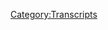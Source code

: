 {{Transcript
    | title         = [[239: December 12-13, 2018]]
    | caption       = [https://knowledgefight.libsyn.com/knowledge-fight-december-12-13-2018 Listen to this episode on Libsyn]
    | episodeNumber = [[239: December 12-13, 2018|239]]
    | length        = 01:56:07
}}

{{MessageBox
    | header     = Warning: Bot Generated Content
    | text       = This transcript was automatically generated by transcription software and likely contains many mistakes and misattributions. Please check the audio for definitive quotes, attribution, and context.
    | image      = N3yvass4myg91.webp
    | imagewidth = 50px
    | id         = warning
}}

{{TranscriptBlock
    | name      = Unknown Speaker
    | timestamp = 00:00:00.000
    | text      = Andy in Kansas. You're on the air. Thanks for holding
}}

{{TranscriptBlock
    | name      = Unknown Speaker
    | timestamp = 00:00:03.819
    | text      = Hello Alex, I'm a person color. I'm a huge fan. I love your work. I love you. Hey everybody. Welcome back to knowledge fight
}}

{{TranscriptBlock
    | name      = Unknown Speaker
    | timestamp = 00:00:09.339
    | text      = I'm Dan. I'm Jordan. We're couple dudes like to sit around drink novelty beverages and talk a little bit about Alex Jones. Indeed
}}

{{TranscriptBlock
    | name      = Unknown Speaker
    | timestamp = 00:00:15.080
    | text      = We are Dan. Jordan. Dan. Jordan. What was the last time you directed somebody to do something illegal? Uh
}}

{{TranscriptBlock
    | name      = Unknown Speaker
    | timestamp = 00:00:21.820
    | text      = Zero to I don't know. I mean, what do you like when I was younger?
}}

{{TranscriptBlock
    | name      = Unknown Speaker
    | timestamp = 00:00:26.260
    | text      = I used to buy drugs and stuff like that. All right, like I would tell my friends to go pick up a quarter for me
}}

{{TranscriptBlock
    | name      = Unknown Speaker
    | timestamp = 00:00:31.460
    | text      = Or something like a quarter ounce. Quarter ounce. It's not nothing nothing crazy illegal
}}

{{TranscriptBlock
    | name      = Unknown Speaker
    | timestamp = 00:00:35.600
    | text      = But yeah, maybe your friends should have known it was illegal. So it's their fault. It has nothing to do with you
}}

{{TranscriptBlock
    | name      = Unknown Speaker
    | timestamp = 00:00:39.880
    | text      = You're fine. I mean in terms of how I also think that should be totally legal. I'm fine
}}

{{TranscriptBlock
    | name      = Unknown Speaker
    | timestamp = 00:00:44.340
    | text      = I don't feel a bunch of guilt about it outside of that. I don't know
}}

{{TranscriptBlock
    | name      = Unknown Speaker
    | timestamp = 00:00:49.280
    | text      = I don't think I've ever directed anybody to commit a crime never think never never no hits
}}

{{TranscriptBlock
    | name      = Unknown Speaker
    | timestamp = 00:00:54.539
    | text      = Never put a hit out on anybody. I'm positive on that one. Yeah. Okay. Why do you ask?
}}

{{TranscriptBlock
    | name      = Unknown Speaker
    | timestamp = 00:00:59.100
    | text      = I well, I've been getting into some Rico added material. What are you doing?
}}

{{TranscriptBlock
    | name      = Unknown Speaker
    | timestamp = 00:01:04.540
    | text      = No, you didn't you didn't read the the dumb shit Trump said about Cohen's sentencing
}}

{{TranscriptBlock
    | name      = Unknown Speaker
    | timestamp = 00:01:11.159
    | text      = No, I didn't I've been working all day. I kind of have I gotcha. I the most news that I've gotten today is about
}}

{{TranscriptBlock
    | name      = Unknown Speaker
    | timestamp = 00:01:18.099
    | text      = Maria Butina
}}

{{TranscriptBlock
    | name      = Unknown Speaker
    | timestamp = 00:01:19.780
    | text      = Yeah, lady who has committed her plea pleaded guilty to
}}

{{TranscriptBlock
    | name      = Unknown Speaker
    | timestamp = 00:01:25.500
    | text      = to
}}

{{TranscriptBlock
    | name      = Unknown Speaker
    | timestamp = 00:01:27.180
    | text      = conspiracy against the United States
}}

{{TranscriptBlock
    | name      = Unknown Speaker
    | timestamp = 00:01:30.060
    | text      = Working with the NRA. This is gonna unfold. Well, yeah everybody
}}

{{TranscriptBlock
    | name      = Unknown Speaker
    | timestamp = 00:01:35.140
    | text      = Anyway, this is a show where I know a lot about Alex Jones and I don't know anything
}}

{{TranscriptBlock
    | name      = Unknown Speaker
    | timestamp = 00:01:39.159
    | text      = But what you tell me about and apparently I don't know a whole lot about
}}

{{TranscriptBlock
    | name      = Unknown Speaker
    | timestamp = 00:01:42.700
    | text      = various
}}

{{TranscriptBlock
    | name      = Unknown Speaker
    | timestamp = 00:01:43.900
    | text      = News elements of the day but can happen that's because I've been getting deep in here
}}

{{TranscriptBlock
    | name      = Unknown Speaker
    | timestamp = 00:01:48.659
    | text      = And I've got an interesting modern-day episode to present to you
}}

{{TranscriptBlock
    | name      = Unknown Speaker
    | timestamp = 00:01:51.939
    | text      = All right today, we're gonna be listening to the December 12th and 13th episodes of the Alex Jones show
}}

{{TranscriptBlock
    | name      = Unknown Speaker
    | timestamp = 00:01:57.239
    | text      = Okay, and we're gonna see some real fucking fireworks
}}

{{TranscriptBlock
    | name      = Unknown Speaker
    | timestamp = 00:02:00.420
    | text      = There's some really stupid things that Alex brings up and then I will say that one of the bigger meltdowns
}}

{{TranscriptBlock
    | name      = Unknown Speaker
    | timestamp = 00:02:06.540
    | text      = I've ever seen from Alex happens on air on the 13th. All right, I'm weighing on that. It's real gross
}}

{{TranscriptBlock
    | name      = Unknown Speaker
    | timestamp = 00:02:12.539
    | text      = I love some he he needed someone needed to like Rob do should hit him with a tranq dart. That's really the level
}}

{{TranscriptBlock
    | name      = Unknown Speaker
    | timestamp = 00:02:19.460
    | text      = He's getting to like side of the neck. Yeah, it's real bad. Oh boy, and we'll get to that
}}

{{TranscriptBlock
    | name      = Unknown Speaker
    | timestamp = 00:02:24.060
    | text      = But first something that is not real bad. I was about to make that transition for you
}}

{{TranscriptBlock
    | name      = Unknown Speaker
    | timestamp = 00:02:28.539
    | text      = It was cut that's the junior varsity version of my
}}

{{TranscriptBlock
    | name      = Unknown Speaker
    | timestamp = 00:02:32.780
    | text      = No, I was I was happy that I thought of it and then you used it it was an easy one low-hanging fruit
}}

{{TranscriptBlock
    | name      = Unknown Speaker
    | timestamp = 00:02:38.300
    | text      = But what's not low?
}}

{{TranscriptBlock
    | name      = Unknown Speaker
    | timestamp = 00:02:40.300
    | text      = And way up at the top of the tree take it back is my feelings about our donors
}}

{{TranscriptBlock
    | name      = Unknown Speaker
    | timestamp = 00:02:44.460
    | text      = I'd like to say thank you to some people who have signed up and are supporting the show first
}}

{{TranscriptBlock
    | name      = Unknown Speaker
    | timestamp = 00:02:48.259
    | text      = I'd like to say thank you so much Lang. You are now a policy wonk. I'm a policy wonk. Thank you so much
}}

{{TranscriptBlock
    | name      = Unknown Speaker
    | timestamp = 00:02:54.139
    | text      = Thank you very much Lang. Also Timothy. Thank you so much. You are now a policy wonk. I'm a policy wonk
}}

{{TranscriptBlock
    | name      = Unknown Speaker
    | timestamp = 00:02:59.740
    | text      = Thank you very much, Timothy. Also Garrett
}}

{{TranscriptBlock
    | name      = Unknown Speaker
    | timestamp = 00:03:02.900
    | text      = Thank you so much for not only filling downtown Chicago with the smell of popcorn
}}

{{TranscriptBlock
    | name      = Unknown Speaker
    | timestamp = 00:03:07.819
    | text      = But also for becoming a policy wonk. I'm a policy wonk. Thank you, Garrett. All right, calm it down there, Dan.
}}

{{TranscriptBlock
    | name      = Unknown Speaker
    | timestamp = 00:03:14.259
    | text      = Finally, I'd like to say thank you to somebody who has joined up with the team
}}

{{TranscriptBlock
    | name      = Unknown Speaker
    | timestamp = 00:03:17.259
    | text      = But at a bit of an elevated level and we appreciate it. Oh so very much. So angry flick and that's FL IK
}}

{{TranscriptBlock
    | name      = Unknown Speaker
    | timestamp = 00:03:24.659
    | text      = Cool spelling we appreciate it. Thank you. You are now a technocrat. I'm a policy wonk
}}

{{TranscriptBlock
    | name      = Unknown Speaker
    | timestamp = 00:03:30.099
    | text      = Four stars, go home to your mother and tell her you're brilliant. Someone, someone sodomite sent me a bucket of poop. Daddy shark
}}

{{TranscriptBlock
    | name      = Unknown Speaker
    | timestamp = 00:03:38.259
    | text      = Jar Jar Binks has a Caribbean black accent. He's a loser little little titty, baby
}}

{{TranscriptBlock
    | name      = Unknown Speaker
    | timestamp = 00:03:45.139
    | text      = I don't want to hate black people. I renounce Jesus Christ. Thank you so much
}}

{{TranscriptBlock
    | name      = Unknown Speaker
    | timestamp = 00:03:50.259
    | text      = Thank you very much angry flick
}}

{{TranscriptBlock
    | name      = Unknown Speaker
    | timestamp = 00:03:51.620
    | text      = If you out there are listening and you'd like to support the show and the kind of work that we do we would appreciate it
}}

{{TranscriptBlock
    | name      = Unknown Speaker
    | timestamp = 00:03:56.020
    | text      = And you can go over to our website. It's knowledgefight.com
}}

{{TranscriptBlock
    | name      = Unknown Speaker
    | timestamp = 00:03:58.740
    | text      = There's a button on the top of the page that says support the show. We'd appreciate it. Thank you. Absolutely
}}

{{TranscriptBlock
    | name      = Unknown Speaker
    | timestamp = 00:04:03.500
    | text      = but for today
}}

{{TranscriptBlock
    | name      = Unknown Speaker
    | timestamp = 00:04:05.259
    | text      = Alex starts the 12th, which would be Wednesday's show off on a little bit of a strange note
}}

{{TranscriptBlock
    | name      = Unknown Speaker
    | timestamp = 00:04:12.699
    | text      = We know from by murdering a pearl that wouldn't be a very strange note
}}

{{TranscriptBlock
    | name      = Unknown Speaker
    | timestamp = 00:04:18.180
    | text      = It is B sharp strange note
}}

{{TranscriptBlock
    | name      = Unknown Speaker
    | timestamp = 00:04:20.980
    | text      = No, that's very normal. Very normal. Come on. So
}}

{{TranscriptBlock
    | name      = Unknown Speaker
    | timestamp = 00:04:24.779
    | text      = before this
}}

{{TranscriptBlock
    | name      = Unknown Speaker
    | timestamp = 00:04:26.379
    | text      = Trump had had his little meeting with Pelosi and Schumer that went quite embarrassingly delight
}}

{{TranscriptBlock
    | name      = Unknown Speaker
    | timestamp = 00:04:33.180
    | text      = Where where they're like, we shouldn't debate this in front of the what are we doing? This is ridiculous. Yep
}}

{{TranscriptBlock
    | name      = Unknown Speaker
    | timestamp = 00:04:39.540
    | text      = And I was just like we want the wall cool. All right guys, it was
}}

{{TranscriptBlock
    | name      = Unknown Speaker
    | timestamp = 00:04:44.660
    | text      = Very very uncomfortable. So I thought that this was going to be something that Alex brings up a ton
}}

{{TranscriptBlock
    | name      = Unknown Speaker
    | timestamp = 00:04:50.180
    | text      = I thought it was gonna be oh and the reason we're starting on Wednesday is because Alex was out of the studio for the proceeding
}}

{{TranscriptBlock
    | name      = Unknown Speaker
    | timestamp = 00:04:55.939
    | text      = Days and Owen Troyer was hosting because Alex had gone to Washington
}}

{{TranscriptBlock
    | name      = Unknown Speaker
    | timestamp = 00:05:00.459
    | text      = yes, even I couldn't avoid that he and Roger Stone went to Washington and
}}

{{TranscriptBlock
    | name      = Unknown Speaker
    | timestamp = 00:05:06.100
    | text      = Made real dicks of themselves again as they are want to do whenever they travel to Washington
}}

{{TranscriptBlock
    | name      = Unknown Speaker
    | timestamp = 00:05:12.100
    | text      = And he Alex was super proud of himself for the stunts that he pulled of course
}}

{{TranscriptBlock
    | name      = Unknown Speaker
    | timestamp = 00:05:16.540
    | text      = Of course, he was super proud and so he's gonna brag about that a lot
}}

{{TranscriptBlock
    | name      = Unknown Speaker
    | timestamp = 00:05:19.620
    | text      = He doesn't even talk about Trump and Pelosi and Schumer's meeting at all on the 12th instead
}}

{{TranscriptBlock
    | name      = Unknown Speaker
    | timestamp = 00:05:24.579
    | text      = This is sort of his main story. Did they do it?
}}

{{TranscriptBlock
    | name      = Unknown Speaker
    | timestamp = 00:05:28.060
    | text      = What did they do anything? What do you mean?
}}

{{TranscriptBlock
    | name      = Unknown Speaker
    | timestamp = 00:05:30.779
    | text      = I mean like they went there they just created a media spectacle that got them a bunch of press and yelled at the CEO
}}

{{TranscriptBlock
    | name      = Unknown Speaker
    | timestamp = 00:05:37.379
    | text      = Okay, that's basically it. That's fun. No, they didn't do any do you mean do as in do?
}}

{{TranscriptBlock
    | name      = Unknown Speaker
    | timestamp = 00:05:43.139
    | text      = Yeah, they made a see it's the it's the sort of
}}

{{TranscriptBlock
    | name      = Unknown Speaker
    | timestamp = 00:05:47.019
    | text      = slightly less embarrassing version of Loomer
}}

{{TranscriptBlock
    | name      = Unknown Speaker
    | timestamp = 00:05:49.660
    | text      = Her tying herself to Twitter's door, right? That's basically what they were doing is like why have you banned to me?
}}

{{TranscriptBlock
    | name      = Unknown Speaker
    | timestamp = 00:05:58.100
    | text      = But
}}

{{TranscriptBlock
    | name      = Unknown Speaker
    | timestamp = 00:05:59.019
    | text      = Alex starts the show and this is a narrative that will go throughout the show and there is
}}

{{TranscriptBlock
    | name      = Unknown Speaker
    | timestamp = 00:06:04.500
    | text      = Zero depth to it in his reporting. It is just one fact that he's throwing around
}}

{{TranscriptBlock
    | name      = Unknown Speaker
    | timestamp = 00:06:10.060
    | text      = Google's world headquarters, it's they've now officially moved to China
}}

{{TranscriptBlock
    | name      = Unknown Speaker
    | timestamp = 00:06:14.420
    | text      = He is on fire right now. You're radio listener
}}

{{TranscriptBlock
    | name      = Unknown Speaker
    | timestamp = 00:06:17.079
    | text      = We have the live feeds at info Wars calm and news Wars calm
}}

{{TranscriptBlock
    | name      = Unknown Speaker
    | timestamp = 00:06:23.019
    | text      = There was a large explosion in the building. Nope. Now it's got
}}

{{TranscriptBlock
    | name      = Unknown Speaker
    | timestamp = 00:06:27.740
    | text      = Red flames shooting out of the top of it a Google executive was found dead yesterday
}}

{{TranscriptBlock
    | name      = Unknown Speaker
    | timestamp = 00:06:33.980
    | text      = In New York, all sorts of things are going on behind the scenes
}}

{{TranscriptBlock
    | name      = Unknown Speaker
    | timestamp = 00:06:38.420
    | text      = Obviously the head of Google the CEO Sundar
}}

{{TranscriptBlock
    | name      = Unknown Speaker
    | timestamp = 00:06:42.220
    | text      = Are ran from us when we were simply pointing out the dragonfly is already operational. It's totally illegal
}}

{{TranscriptBlock
    | name      = Unknown Speaker
    | timestamp = 00:06:47.740
    | text      = They're helping round up political dissidents. So Alex has never brought up Sundar before and now he is public enemy
}}

{{TranscriptBlock
    | name      = Unknown Speaker
    | timestamp = 00:06:55.300
    | text      = Number one Alex is just screaming about him all over the show and there's okay. So Google has a building or office
}}

{{TranscriptBlock
    | name      = Unknown Speaker
    | timestamp = 00:07:03.720
    | text      = Headquarter in China and there was an air conditioning unit that apparently caught on fire on the roof
}}

{{TranscriptBlock
    | name      = Unknown Speaker
    | timestamp = 00:07:09.240
    | text      = Oh
}}

{{TranscriptBlock
    | name      = Unknown Speaker
    | timestamp = 00:07:10.519
    | text      = Now it's turning that into first of all that Google has moved their headquarters entirely right China
}}

{{TranscriptBlock
    | name      = Unknown Speaker
    | timestamp = 00:07:16.519
    | text      = Which is not true and then to that there was an explosion in the building and that there's a huge fire and Alex
}}

{{TranscriptBlock
    | name      = Unknown Speaker
    | timestamp = 00:07:22.040
    | text      = Keeps coming back to this over and over through the show. He's like Google's on fire
}}

{{TranscriptBlock
    | name      = Unknown Speaker
    | timestamp = 00:07:26.519
    | text      = He'll be going out to break and he's like just remember everybody Google's headquarters on fire
}}

{{TranscriptBlock
    | name      = Unknown Speaker
    | timestamp = 00:07:30.560
    | text      = I don't know why that's a repetitive thing to do and he also keeps saying like I don't want anyone to be hurt
}}

{{TranscriptBlock
    | name      = Unknown Speaker
    | timestamp = 00:07:36.439
    | text      = I'm not happy that their headquarters are on fire incredibly happy. Well, he's winking. Oh, yeah
}}

{{TranscriptBlock
    | name      = Unknown Speaker
    | timestamp = 00:07:41.839
    | text      = He's doing that like I don't wish fire on Google. It's crazy. So is his argument that
}}

{{TranscriptBlock
    | name      = Unknown Speaker
    | timestamp = 00:07:48.439
    | text      = like Google pulled a
}}

{{TranscriptBlock
    | name      = Unknown Speaker
    | timestamp = 00:07:51.120
    | text      = Baltimore cult situation in the dead of night all of a sudden they just moved all of their employees to
}}

{{TranscriptBlock
    | name      = Unknown Speaker
    | timestamp = 00:07:57.360
    | text      = China and then the building is just empty. Yeah, I would say that that's probably that's one possibility
}}

{{TranscriptBlock
    | name      = Unknown Speaker
    | timestamp = 00:08:02.319
    | text      = The other possibility is that they've been slowly doing it forever. And now they've admitted that they've done
}}

{{TranscriptBlock
    | name      = Unknown Speaker
    | timestamp = 00:08:07.399
    | text      = Oh, okay, either of which are true, but either one would probably work for him. All right, he's not specific for a reason
}}

{{TranscriptBlock
    | name      = Unknown Speaker
    | timestamp = 00:08:13.240
    | text      = Gotcha, either would be like nope. And and as awful as it is
}}

{{TranscriptBlock
    | name      = Unknown Speaker
    | timestamp = 00:08:18.480
    | text      = The fire in the Google building. No, no, the the censored search engine for China. Oh totally like it's horrible
}}

{{TranscriptBlock
    | name      = Unknown Speaker
    | timestamp = 00:08:25.959
    | text      = horrific and awful
}}

{{TranscriptBlock
    | name      = Unknown Speaker
    | timestamp = 00:08:27.959
    | text      = But it's not illegal. Well, no, no, it's not it's expressly not illegal and that's kind
}}

{{TranscriptBlock
    | name      = Unknown Speaker
    | timestamp = 00:08:33.159
    | text      = It's illegal to just be Google in China. Yeah, and also the from the testimony from the hearings
}}

{{TranscriptBlock
    | name      = Unknown Speaker
    | timestamp = 00:08:39.440
    | text      = They said that it is not made and they haven't done it, but they also didn't rule out that they might
}}

{{TranscriptBlock
    | name      = Unknown Speaker
    | timestamp = 00:08:45.360
    | text      = Yeah, which means maybe you are working on it already. Oh, they're totally working on it
}}

{{TranscriptBlock
    | name      = Unknown Speaker
    | timestamp = 00:08:49.879
    | text      = Yeah at the same time. It's like hey, you know, if you want to do business in China, then that's what you do
}}

{{TranscriptBlock
    | name      = Unknown Speaker
    | timestamp = 00:08:56.279
    | text      = Yeah, I'm not we're not saying it's right. It's awful. It's the worst and it's about it's a bad precedent
}}

{{TranscriptBlock
    | name      = Unknown Speaker
    | timestamp = 00:09:01.600
    | text      = Certainly, but Alex is pretending that they're launching it here and that they're explicitly like Google is working
}}

{{TranscriptBlock
    | name      = Unknown Speaker
    | timestamp = 00:09:08.399
    | text      = With China to round up dissidents, right?
}}

{{TranscriptBlock
    | name      = Unknown Speaker
    | timestamp = 00:09:11.279
    | text      = And as much as you could say that like the government of China might use the repressive free speech rules
}}

{{TranscriptBlock
    | name      = Unknown Speaker
    | timestamp = 00:09:17.360
    | text      = That Google would be complicit in and that's the part that they're helping with rounding up dissidents
}}

{{TranscriptBlock
    | name      = Unknown Speaker
    | timestamp = 00:09:23.000
    | text      = I guess you could make a stretch for that, but it's not like, you know, Google CEOs are out there
}}

{{TranscriptBlock
    | name      = Unknown Speaker
    | timestamp = 00:09:29.200
    | text      = right on horseback hunting down the
}}

{{TranscriptBlock
    | name      = Unknown Speaker
    | timestamp = 00:09:33.320
    | text      = And I mean, it's not like China isn't already doing a great job of that on their own. They don't need help
}}

{{TranscriptBlock
    | name      = Unknown Speaker
    | timestamp = 00:09:38.279
    | text      = They don't need anybody got that covered. Yeah
}}

{{TranscriptBlock
    | name      = Unknown Speaker
    | timestamp = 00:09:40.360
    | text      = Yeah
}}

{{TranscriptBlock
    | name      = Unknown Speaker
    | timestamp = 00:09:40.639
    | text      = Um, so in this next flip Alex gets into talking about how everything is going great for the Patriots your world
}}

{{TranscriptBlock
    | name      = Unknown Speaker
    | timestamp = 00:09:46.759
    | text      = And he's wrong about literally everything he says in this clip
}}

{{TranscriptBlock
    | name      = Unknown Speaker
    | timestamp = 00:09:50.080
    | text      = the ultra-massive news
}}

{{TranscriptBlock
    | name      = Unknown Speaker
    | timestamp = 00:09:53.440
    | text      = How big is it huge that you have Macron set tomorrow for a no-confidence vote may be removed from office
}}

{{TranscriptBlock
    | name      = Unknown Speaker
    | timestamp = 00:09:59.240
    | text      = Probably will be you've got Theresa May set for a no-confidence vote today. You're seeing the fall of the New World Order
}}

{{TranscriptBlock
    | name      = Unknown Speaker
    | timestamp = 00:10:07.080
    | text      = Remember what happened a month ago Germany had its sixth election in a row
}}

{{TranscriptBlock
    | name      = Unknown Speaker
    | timestamp = 00:10:11.519
    | text      = Took six elections to get Merkel's party out of power because they got over 20 big parties didn't happen
}}

{{TranscriptBlock
    | name      = Unknown Speaker
    | timestamp = 00:10:16.440
    | text      = At coalitions
}}

{{TranscriptBlock
    | name      = Unknown Speaker
    | timestamp = 00:10:18.480
    | text      = But now she's at lame duck. Nope
}}

{{TranscriptBlock
    | name      = Unknown Speaker
    | timestamp = 00:10:21.840
    | text      = He's still the Chancellor in their parliamentary system, but she has no power and you see the global is being thrown out in Brazil. Oh
}}

{{TranscriptBlock
    | name      = Unknown Speaker
    | timestamp = 00:10:29.559
    | text      = Iceland in the UK. I mean, can I keep listing all this you see what Trump's doing?
}}

{{TranscriptBlock
    | name      = Unknown Speaker
    | timestamp = 00:10:33.759
    | text      = Whoa boy love love that. He just throws in Brazil every time he's talking about these awesome
}}

{{TranscriptBlock
    | name      = Unknown Speaker
    | timestamp = 00:10:39.860
    | text      = Situations. Yeah. So now if the reality of the situation in European politics is this in Germany Angela Merkel was replaced by
}}

{{TranscriptBlock
    | name      = Unknown Speaker
    | timestamp = 00:10:48.059
    | text      = Annegret camp Karen Bauer who has quote widely called for and stands for continuity and will safeguard the legacy of Angela Merkel
}}

{{TranscriptBlock
    | name      = Unknown Speaker
    | timestamp = 00:10:55.820
    | text      = while opposing candidate Frederic Mertz
}}

{{TranscriptBlock
    | name      = Unknown Speaker
    | timestamp = 00:10:58.779
    | text      = Camp a cramp Karen Bauer is from the Christian Democrat Union which might appeal by name to Alex
}}

{{TranscriptBlock
    | name      = Unknown Speaker
    | timestamp = 00:11:04.940
    | text      = Except that Angela Merkel is also from that party now cramp
}}

{{TranscriptBlock
    | name      = Unknown Speaker
    | timestamp = 00:11:08.759
    | text      = Cower I care Laura cramp Karen Bauer sucks in general, but she is a globalist and Merkel
}}

{{TranscriptBlock
    | name      = Unknown Speaker
    | timestamp = 00:11:15.460
    | text      = Merkel didn't get defeated. She'd been Chancellor for 13 years and after the CDU received diminished support in the last election
}}

{{TranscriptBlock
    | name      = Unknown Speaker
    | timestamp = 00:11:22.299
    | text      = She announced in October that she wouldn't seek reelection in terms of changes
}}

{{TranscriptBlock
    | name      = Unknown Speaker
    | timestamp = 00:11:26.659
    | text      = This is a zero you have a person from the same party becoming Chancellor who has consistently said they're gonna protect
}}

{{TranscriptBlock
    | name      = Unknown Speaker
    | timestamp = 00:11:31.899
    | text      = continuity with Merkel's agenda
}}

{{TranscriptBlock
    | name      = Unknown Speaker
    | timestamp = 00:11:33.700
    | text      = Macron is facing a no-confidence vote in the aftermath of the really dicey yellow vests protests that have been consuming the country
}}

{{TranscriptBlock
    | name      = Unknown Speaker
    | timestamp = 00:11:40.220
    | text      = The concern is that he hasn't been effective in handling the situation. Thus the vote also
}}

{{TranscriptBlock
    | name      = Unknown Speaker
    | timestamp = 00:11:45.340
    | text      = This isn't some kind of anti globalist maneuver
}}

{{TranscriptBlock
    | name      = Unknown Speaker
    | timestamp = 00:11:47.980
    | text      = The no-confidence vote is being spearheaded by the French Communist Party and the Socialist Party
}}

{{TranscriptBlock
    | name      = Unknown Speaker
    | timestamp = 00:11:52.700
    | text      = Macron's popularity is profoundly low right now, but no serious analyst is expecting that vote to succeed
}}

{{TranscriptBlock
    | name      = Unknown Speaker
    | timestamp = 00:11:58.019
    | text      = Also Theresa May survived the no-confidence vote on Wednesday. This was an attempt. This was not an attempt to impeach her as we understand
}}

{{TranscriptBlock
    | name      = Unknown Speaker
    | timestamp = 00:12:05.500
    | text      = The term it was a vote among the Tory party MPs to decide whether or not they had confidence in her leadership of the party
}}

{{TranscriptBlock
    | name      = Unknown Speaker
    | timestamp = 00:12:11.740
    | text      = She won the vote 200 to 117 and thus is protected from facing another leadership challenge for a year all of Alex
}}

{{TranscriptBlock
    | name      = Unknown Speaker
    | timestamp = 00:12:20.059
    | text      = Examples are not true
}}

{{TranscriptBlock
    | name      = Unknown Speaker
    | timestamp = 00:12:21.500
    | text      = There is no purging of globalist leaders and even if this were a series of anti globalist
}}

{{TranscriptBlock
    | name      = Unknown Speaker
    | timestamp = 00:12:26.779
    | text      = Crusades against these foreign heads of states they've all not produced any of the results Alex is pretending that they have not even a little
}}

{{TranscriptBlock
    | name      = Unknown Speaker
    | timestamp = 00:12:32.980
    | text      = bit
}}

{{TranscriptBlock
    | name      = Unknown Speaker
    | timestamp = 00:12:34.100
    | text      = Brazil has purged a lot of people but I wouldn't even call them globalists so much as like yeah alive
}}

{{TranscriptBlock
    | name      = Unknown Speaker
    | timestamp = 00:12:40.740
    | text      = yeah, yeah, and with May what I don't understand whenever he was talking about May being part of the the
}}

{{TranscriptBlock
    | name      = Unknown Speaker
    | timestamp = 00:12:47.460
    | text      = globalist takedown is she's the one leading
}}

{{TranscriptBlock
    | name      = Unknown Speaker
    | timestamp = 00:12:50.860
    | text      = Brexit like isn't he for
}}

{{TranscriptBlock
    | name      = Unknown Speaker
    | timestamp = 00:12:52.860
    | text      = Brexit because that's a
}}

{{TranscriptBlock
    | name      = Unknown Speaker
    | timestamp = 00:12:54.659
    | text      = You know, he wants a hard brexit
}}

{{TranscriptBlock
    | name      = Unknown Speaker
    | timestamp = 00:12:58.980
    | text      = But if I literally don't know just he know what's going on and she did kind of lose
}}

{{TranscriptBlock
    | name      = Unknown Speaker
    | timestamp = 00:13:04.659
    | text      = I mean, yes, she's protected from a leadership challenge inside of her own party
}}

{{TranscriptBlock
    | name      = Unknown Speaker
    | timestamp = 00:13:08.539
    | text      = Yeah, but knowing that there are a hundred and fifteen people who are voting against her. Yeah while at the same time
}}

{{TranscriptBlock
    | name      = Unknown Speaker
    | timestamp = 00:13:15.419
    | text      = You've got Corbin who is
}}

{{TranscriptBlock
    | name      = Unknown Speaker
    | timestamp = 00:13:17.539
    | text      = Is waiting in the wings hoping to swoop in sure and she even like her comments after the no confidence vote
}}

{{TranscriptBlock
    | name      = Unknown Speaker
    | timestamp = 00:13:24.940
    | text      = Even though she won which is like this sucks
}}

{{TranscriptBlock
    | name      = Unknown Speaker
    | timestamp = 00:13:27.019
    | text      = Yeah, it sucks that a third of my own party doesn't believe that I should be in this position. So yeah
}}

{{TranscriptBlock
    | name      = Unknown Speaker
    | timestamp = 00:13:32.580
    | text      = Look totally I don't but I don't think that Alex could see in the same way that before Trump came around
}}

{{TranscriptBlock
    | name      = Unknown Speaker
    | timestamp = 00:13:38.620
    | text      = He wouldn't have allowed any US president not to be a globalist right no matter what they did right in the same way
}}

{{TranscriptBlock
    | name      = Unknown Speaker
    | timestamp = 00:13:44.419
    | text      = I don't think that he could look at a president or a prime minister in the UK
}}

{{TranscriptBlock
    | name      = Unknown Speaker
    | timestamp = 00:13:48.220
    | text      = That wasn't Nigel Farage and think that they aren't also a globalist. I see what you're saying. Even though Theresa May is
}}

{{TranscriptBlock
    | name      = Unknown Speaker
    | timestamp = 00:13:54.220
    | text      = Ostensibly for brexit which she's actually doing I'm guessing Alex would say this is probably what he would say
}}

{{TranscriptBlock
    | name      = Unknown Speaker
    | timestamp = 00:13:59.779
    | text      = She's acting like she's for brexit
}}

{{TranscriptBlock
    | name      = Unknown Speaker
    | timestamp = 00:14:01.940
    | text      = But she's really just there to manage to make sure the brexit isn't as anti globalist as it could be
}}

{{TranscriptBlock
    | name      = Unknown Speaker
    | timestamp = 00:14:09.379
    | text      = You know, I mean actually that might be true though and not it's not true. There might be some accurate pieces of it
}}

{{TranscriptBlock
    | name      = Unknown Speaker
    | timestamp = 00:14:16.779
    | text      = But it's not true. I mean, I don't think she really gives a shit about brexit
}}

{{TranscriptBlock
    | name      = Unknown Speaker
    | timestamp = 00:14:21.460
    | text      = the deal that she's negotiated quote unquote with the EU is a
}}

{{TranscriptBlock
    | name      = Unknown Speaker
    | timestamp = 00:14:27.220
    | text      = Pretty much awful like the the results of this is either going to wind up being a hard
}}

{{TranscriptBlock
    | name      = Unknown Speaker
    | timestamp = 00:14:33.299
    | text      = No deal brexit or a second referendum where people are like this was a terrible idea. We want to do over
}}

{{TranscriptBlock
    | name      = Unknown Speaker
    | timestamp = 00:14:39.500
    | text      = We want to not do this one
}}

{{TranscriptBlock
    | name      = Unknown Speaker
    | timestamp = 00:14:41.539
    | text      = Right, but the problem one of the problems to is that even this conversation of fanciful ideas of what Alex may or may not believe
}}

{{TranscriptBlock
    | name      = Unknown Speaker
    | timestamp = 00:14:47.899
    | text      = Is contingent on a certain amount of black-and-white thinking?
}}

{{TranscriptBlock
    | name      = Unknown Speaker
    | timestamp = 00:14:51.740
    | text      = Wherein these politicians are globalist or they aren't right and this really is a part and parcel of Alex's worldview
}}

{{TranscriptBlock
    | name      = Unknown Speaker
    | timestamp = 00:14:58.879
    | text      = And in this next clip, it's also contingent on believing that he knows what he's talking about
}}

{{TranscriptBlock
    | name      = Unknown Speaker
    | timestamp = 00:15:03.299
    | text      = Well, we know that we can't have faith in that
}}

{{TranscriptBlock
    | name      = Unknown Speaker
    | timestamp = 00:15:05.899
    | text      = But that black-and-white thinking really comes in in this next clip and I think that he says some things that are fairly important
}}

{{TranscriptBlock
    | name      = Unknown Speaker
    | timestamp = 00:15:13.220
    | text      = This is the fight for this country. This is the real deal and
}}

{{TranscriptBlock
    | name      = Unknown Speaker
    | timestamp = 00:15:18.659
    | text      = People better decide which side they're on. There's only Patriots and globalist
}}

{{TranscriptBlock
    | name      = Unknown Speaker
    | timestamp = 00:15:23.240
    | text      = There's only people that are pro-human future people that want a globalist future. What about Switzerland?
}}

{{TranscriptBlock
    | name      = Unknown Speaker
    | timestamp = 00:15:28.500
    | text      = That I don't know that black-and-white thinking though that right there. There are only Patriots and globalists
}}

{{TranscriptBlock
    | name      = Unknown Speaker
    | timestamp = 00:15:34.539
    | text      = There are as only the people who want a horrible future and a positive human future
}}

{{TranscriptBlock
    | name      = Unknown Speaker
    | timestamp = 00:15:39.299
    | text      = That line of thinking is how you end up supporting Nazis
}}

{{TranscriptBlock
    | name      = Unknown Speaker
    | timestamp = 00:15:43.379
    | text      = That is how you end up supporting white nationalists white supremacists because based on the dichotomy
}}

{{TranscriptBlock
    | name      = Unknown Speaker
    | timestamp = 00:15:49.299
    | text      = Those aren't globalists ergo. They are nationalist cool
}}

{{TranscriptBlock
    | name      = Unknown Speaker
    | timestamp = 00:15:53.340
    | text      = Awesome human potential people if the if there is only two camps people can begin
}}

{{TranscriptBlock
    | name      = Unknown Speaker
    | timestamp = 00:15:59.179
    | text      = You are on the side of all people who are
}}

{{TranscriptBlock
    | name      = Unknown Speaker
    | timestamp = 00:16:03.019
    | text      = against quote-unquote globalists
}}

{{TranscriptBlock
    | name      = Unknown Speaker
    | timestamp = 00:16:05.980
    | text      = Now you've got a lot of Nazis in your ranks and that's how it becomes. Okay
}}

{{TranscriptBlock
    | name      = Unknown Speaker
    | timestamp = 00:16:09.600
    | text      = Yeah, that line of thinking exactly right there is the softest version of radicalization
}}

{{TranscriptBlock
    | name      = Unknown Speaker
    | timestamp = 00:16:15.740
    | text      = Yeah, and Alex is full of it. Yeah, I I I
}}

{{TranscriptBlock
    | name      = Unknown Speaker
    | timestamp = 00:16:20.299
    | text      = I think it is it is kind of they I mean probably as close as possible to the
}}

{{TranscriptBlock
    | name      = Unknown Speaker
    | timestamp = 00:16:28.259
    | text      = reality of our
}}

{{TranscriptBlock
    | name      = Unknown Speaker
    | timestamp = 00:16:30.139
    | text      = Political system as it is right now that that kind of one-sided or black-and-white thinking sure
}}

{{TranscriptBlock
    | name      = Unknown Speaker
    | timestamp = 00:16:35.940
    | text      = Specifically and especially emic from the right wing. I think the left is guilty. Oh, no
}}

{{TranscriptBlock
    | name      = Unknown Speaker
    | timestamp = 00:16:40.580
    | text      = I mean, I'm totally guilty like over simplistic categorization
}}

{{TranscriptBlock
    | name      = Unknown Speaker
    | timestamp = 00:16:44.139
    | text      = I should but that is that is one of those things where you do wind up seeing people
}}

{{TranscriptBlock
    | name      = Unknown Speaker
    | timestamp = 00:16:48.740
    | text      = You know, like my like my family will will be like hey, whoa
}}

{{TranscriptBlock
    | name      = Unknown Speaker
    | timestamp = 00:16:52.580
    | text      = Oh, I don't agree with all of these things, but it's like you're still at a rally with a lot of Nazis there
}}

{{TranscriptBlock
    | name      = Unknown Speaker
    | timestamp = 00:16:58.740
    | text      = Mm-hmm. I'm I'm not at a rally with Nazis. So one of us is closer to Nazis. Maybe you're not a Nazi
}}

{{TranscriptBlock
    | name      = Unknown Speaker
    | timestamp = 00:17:06.039
    | text      = Yeah, but you're awful close to a Nazi, you know, well even that being said it's just how you become acclimated to it
}}

{{TranscriptBlock
    | name      = Unknown Speaker
    | timestamp = 00:17:12.420
    | text      = yeah, it's it's the
}}

{{TranscriptBlock
    | name      = Unknown Speaker
    | timestamp = 00:17:14.420
    | text      = It it's the it's the worst version of the enemy of my enemy is my friend kind of ideas and especially when it's based on
}}

{{TranscriptBlock
    | name      = Unknown Speaker
    | timestamp = 00:17:21.460
    | text      = a false
}}

{{TranscriptBlock
    | name      = Unknown Speaker
    | timestamp = 00:17:22.539
    | text      = Dichotomy and it's based on like a false similarity of ideas
}}

{{TranscriptBlock
    | name      = Unknown Speaker
    | timestamp = 00:17:27.059
    | text      = It's real dangerous and people listening to it could easily be tricked into thinking. Oh, yeah
}}

{{TranscriptBlock
    | name      = Unknown Speaker
    | timestamp = 00:17:32.180
    | text      = Yeah, these these people who want to ban immigrants from coming into the country
}}

{{TranscriptBlock
    | name      = Unknown Speaker
    | timestamp = 00:17:37.220
    | text      = They're cool. Yeah, so anyway
}}

{{TranscriptBlock
    | name      = Unknown Speaker
    | timestamp = 00:17:40.980
    | text      = We already sort of touched on this in a previous episode and a little bit in a clip just a second ago
}}

{{TranscriptBlock
    | name      = Unknown Speaker
    | timestamp = 00:17:47.859
    | text      = But Alex has some more things to say about Brazil
}}

{{TranscriptBlock
    | name      = Unknown Speaker
    | timestamp = 00:17:51.220
    | text      = If Brazil's that stupid they're threatening the nude Trump down there with closing their economy
}}

{{TranscriptBlock
    | name      = Unknown Speaker
    | timestamp = 00:17:55.700
    | text      = Oh, no
}}

{{TranscriptBlock
    | name      = Unknown Speaker
    | timestamp = 00:17:56.460
    | text      = If the public gets mad at a leader
}}

{{TranscriptBlock
    | name      = Unknown Speaker
    | timestamp = 00:17:58.660
    | text      = Who could turn things around and then the globalists come to destroy that?
}}

{{TranscriptBlock
    | name      = Unknown Speaker
    | timestamp = 00:18:02.259
    | text      = To then punish the leader and punish the people do the people get pissed and who's pissing all over them?
}}

{{TranscriptBlock
    | name      = Unknown Speaker
    | timestamp = 00:18:08.059
    | text      = Who's running them in the ground? Who's raping them or do they get pissed at the person that stood up with them and is their?
}}

{{TranscriptBlock
    | name      = Unknown Speaker
    | timestamp = 00:18:14.299
    | text      = brother
}}

{{TranscriptBlock
    | name      = Unknown Speaker
    | timestamp = 00:18:15.140
    | text      = Yikes, you are literally talking about a guy who threatens rape. Uh-huh. Yeah. Oh, yeah
}}

{{TranscriptBlock
    | name      = Unknown Speaker
    | timestamp = 00:18:29.819
    | text      = I think Alex needs to look a little bit deeper into who Bolsonaro is because he is
}}

{{TranscriptBlock
    | name      = Unknown Speaker
    | timestamp = 00:18:37.059
    | text      = His like the new Trump down there kind of thing
}}

{{TranscriptBlock
    | name      = Unknown Speaker
    | timestamp = 00:18:41.019
    | text      = It really if he knows anything it reveals deeply what he's attracted to in Trump. And that is a big
}}

{{TranscriptBlock
    | name      = Unknown Speaker
    | timestamp = 00:18:48.500
    | text      = Big fucking problem. Yeah. So anyway, I just played that because that's ugly and it shows that Alex Alex lusts after authoritarians
}}

{{TranscriptBlock
    | name      = Unknown Speaker
    | timestamp = 00:18:55.819
    | text      = It's it's kind of strange in that my first reaction or but like my my instinct is to go like whoa
}}

{{TranscriptBlock
    | name      = Unknown Speaker
    | timestamp = 00:19:02.180
    | text      = Whoa, whoa Trump isn't Bolsonaro, you know, and you're like, well, I mean Trump is a horrible
}}

{{TranscriptBlock
    | name      = Unknown Speaker
    | timestamp = 00:19:07.019
    | text      = Monster, but at least he's not a dick military dictator, but give different circumstances in Americans
}}

{{TranscriptBlock
    | name      = Unknown Speaker
    | timestamp = 00:19:14.619
    | text      = social climate
}}

{{TranscriptBlock
    | name      = Unknown Speaker
    | timestamp = 00:19:15.940
    | text      = all of those sorts of things you could very easily see the sort of person who puts out the
}}

{{TranscriptBlock
    | name      = Unknown Speaker
    | timestamp = 00:19:20.819
    | text      = Rhetoric and the world view and the actions that Trump does acting exactly that way were he in that circumstance for sure
}}

{{TranscriptBlock
    | name      = Unknown Speaker
    | timestamp = 00:19:27.660
    | text      = So yeah
}}

{{TranscriptBlock
    | name      = Unknown Speaker
    | timestamp = 00:19:29.019
    | text      = Anyway in this next clip Alex screams about how he and Roger Stone are the real Americans in the world and however
}}

{{TranscriptBlock
    | name      = Unknown Speaker
    | timestamp = 00:19:36.480
    | text      = Everyone yells at them out of car windows that they suck
}}

{{TranscriptBlock
    | name      = Unknown Speaker
    | timestamp = 00:19:40.099
    | text      = And then you'll walk down the street of your Roger Stoner Alex Jones or Donald Trump jr
}}

{{TranscriptBlock
    | name      = Unknown Speaker
    | timestamp = 00:19:44.019
    | text      = And people will roll down their windows go if you you on American Russian
}}

{{TranscriptBlock
    | name      = Unknown Speaker
    | timestamp = 00:19:47.940
    | text      = You're going to prison scum when we're the Americans everybody knows it
}}

{{TranscriptBlock
    | name      = Unknown Speaker
    | timestamp = 00:19:55.019
    | text      = So
}}

{{TranscriptBlock
    | name      = Unknown Speaker
    | timestamp = 00:19:58.319
    | text      = They're trying to plunge the economy right now, they may be successful
}}

{{TranscriptBlock
    | name      = Unknown Speaker
    | timestamp = 00:20:01.539
    | text      = You better let everybody you know understand who was the blame
}}

{{TranscriptBlock
    | name      = Unknown Speaker
    | timestamp = 00:20:04.460
    | text      = Okay. All right. So Roger Stone Alex Jones and Donald Trump jr
}}

{{TranscriptBlock
    | name      = Unknown Speaker
    | timestamp = 00:20:09.099
    | text      = This trio is walking down the street people pull down their windows and scream at him
}}

{{TranscriptBlock
    | name      = Unknown Speaker
    | timestamp = 00:20:12.740
    | text      = I'd just like to say remember at the beginning of this episode
}}

{{TranscriptBlock
    | name      = Unknown Speaker
    | timestamp = 00:20:16.259
    | text      = Maria butina was she pled guilty to conspiracy against the United States. Yeah after the NRA
}}

{{TranscriptBlock
    | name      = Unknown Speaker
    | timestamp = 00:20:21.740
    | text      = Yeah, there's some pictures of her meeting with Donald Trump. I don't know what you're talking about. I don't either
}}

{{TranscriptBlock
    | name      = Unknown Speaker
    | timestamp = 00:20:26.819
    | text      = How do you imagine them walking down the street the three of them to get into a diddy-diddy-dumb, diddy-diddy?
}}

{{TranscriptBlock
    | name      = Unknown Speaker
    | timestamp = 00:20:31.420
    | text      = Are they walking in a straight line because they all have some dominance
}}

{{TranscriptBlock
    | name      = Unknown Speaker
    | timestamp = 00:20:35.500
    | text      = have you ever seen that that music video by the whispers they sang a
}}

{{TranscriptBlock
    | name      = Unknown Speaker
    | timestamp = 00:20:40.460
    | text      = Rock steady we begin to rock
}}

{{TranscriptBlock
    | name      = Unknown Speaker
    | timestamp = 00:20:44.019
    | text      = steady steady
}}

{{TranscriptBlock
    | name      = Unknown Speaker
    | timestamp = 00:20:45.660
    | text      = Rocking all night long. Okay. They did another song called keep on loving you
}}

{{TranscriptBlock
    | name      = Unknown Speaker
    | timestamp = 00:20:50.859
    | text      = And the way they walk down the street is exactly how everyone go watch that video. I
}}

{{TranscriptBlock
    | name      = Unknown Speaker
    | timestamp = 00:20:56.980
    | text      = picture Alex Roger Stone and
}}

{{TranscriptBlock
    | name      = Unknown Speaker
    | timestamp = 00:20:58.980
    | text      = And Donald Trump jr. Walking down the street snapping around and like dancing across like side to side on the sidewalk
}}

{{TranscriptBlock
    | name      = Unknown Speaker
    | timestamp = 00:21:05.599
    | text      = My favorite parts of the show. Are you explaining anachronistic music video the whispers?
}}

{{TranscriptBlock
    | name      = Unknown Speaker
    | timestamp = 00:21:13.000
    | text      = Like a hit machine those guys are amazing. They're so good. They they're real real smooth and then on top of that
}}

{{TranscriptBlock
    | name      = Unknown Speaker
    | timestamp = 00:21:21.599
    | text      = The lead singers of the group are twins. Oh, we both have a crazy mustache. All right
}}

{{TranscriptBlock
    | name      = Unknown Speaker
    | timestamp = 00:21:27.039
    | text      = Well now that's awesome. I like that. It's surreal to watch these like these R&B singers all in like weird like suits
}}

{{TranscriptBlock
    | name      = Unknown Speaker
    | timestamp = 00:21:35.079
    | text      = And the two of them are twins
}}

{{TranscriptBlock
    | name      = Unknown Speaker
    | timestamp = 00:21:38.279
    | text      = Tegan and Sarah are twins, right? It's not the same. They don't dance around the sidewalk. Hey, they're
}}

{{TranscriptBlock
    | name      = Unknown Speaker
    | timestamp = 00:21:44.019
    | text      = They could I don't know. I don't know if they're twins admittedly they Tegan and Sarah is a group that I
}}

{{TranscriptBlock
    | name      = Unknown Speaker
    | timestamp = 00:21:50.599
    | text      = A hundred percent should be into and should have explored. Yeah, you somehow never had really should you love that kind of pop music?
}}

{{TranscriptBlock
    | name      = Unknown Speaker
    | timestamp = 00:21:58.559
    | text      = Like their earlier albums I can see you ignoring but the most recent albums have been all pop dance
}}

{{TranscriptBlock
    | name      = Unknown Speaker
    | timestamp = 00:22:04.440
    | text      = I'm sure look I should look into them and I will I'll make a commitment to do that
}}

{{TranscriptBlock
    | name      = Unknown Speaker
    | timestamp = 00:22:08.319
    | text      = But the reason I think is just because of like the groups of people I was around who were really into them
}}

{{TranscriptBlock
    | name      = Unknown Speaker
    | timestamp = 00:22:13.160
    | text      = Like maybe eight nine years ago. I was not a fan of those people
}}

{{TranscriptBlock
    | name      = Unknown Speaker
    | timestamp = 00:22:17.000
    | text      = Oh, I was like, I don't want to possibly really like something you really like
}}

{{TranscriptBlock
    | name      = Unknown Speaker
    | timestamp = 00:22:21.359
    | text      = Anyway, I don't believe Alex's whole thing about people rolling down the window and screaming at him
}}

{{TranscriptBlock
    | name      = Unknown Speaker
    | timestamp = 00:22:25.240
    | text      = I also don't believe the thing about those guys being the real Americans
}}

{{TranscriptBlock
    | name      = Unknown Speaker
    | timestamp = 00:22:28.279
    | text      = I would like to roll down a window and scream at them. That would be fun might be that'd be a good day
}}

{{TranscriptBlock
    | name      = Unknown Speaker
    | timestamp = 00:22:32.480
    | text      = So also in addition to the Pelosi Schumer Trump meeting the other news that had broken here before the 12th was that
}}

{{TranscriptBlock
    | name      = Unknown Speaker
    | timestamp = 00:22:40.400
    | text      = You know, Michael Cohen had gotten sentenced to three years
}}

{{TranscriptBlock
    | name      = Unknown Speaker
    | timestamp = 00:22:43.119
    | text      = For his his behaviors Alex has a take on that. Oh, oh does he would you believe I bet it's hot fire, man
}}

{{TranscriptBlock
    | name      = Unknown Speaker
    | timestamp = 00:22:50.880
    | text      = This is a this is ambitious
}}

{{TranscriptBlock
    | name      = Unknown Speaker
    | timestamp = 00:22:53.160
    | text      = I'll say that
}}

{{TranscriptBlock
    | name      = Unknown Speaker
    | timestamp = 00:22:54.960
    | text      = Michael Cohen obviously in the last 30 minutes they announced this
}}

{{TranscriptBlock
    | name      = Unknown Speaker
    | timestamp = 00:23:00.680
    | text      = He's getting three years for cases involving Stormy Daniels lying to Congress about Trump's Russia Tower and
}}

{{TranscriptBlock
    | name      = Unknown Speaker
    | timestamp = 00:23:07.720
    | text      = Of course, there's nothing there with the Russia Tower. There's nothing there with Stormy Daniels
}}

{{TranscriptBlock
    | name      = Unknown Speaker
    | timestamp = 00:23:11.039
    | text      = Not this guy is getting this three years instead of 20 years for 15 million dollars money laundered and a bunch of other stuff
}}

{{TranscriptBlock
    | name      = Unknown Speaker
    | timestamp = 00:23:18.680
    | text      = Show to act like Trump had a crooked toenail. He's been given three years. He's lucky
}}

{{TranscriptBlock
    | name      = Unknown Speaker
    | timestamp = 00:23:23.319
    | text      = He's getting that
}}

{{TranscriptBlock
    | name      = Unknown Speaker
    | timestamp = 00:23:26.440
    | text      = What a monstrous little traitor, but a sack of garbage
}}

{{TranscriptBlock
    | name      = Unknown Speaker
    | timestamp = 00:23:31.140
    | text      = Michael Cohen is cool. I love the like
}}

{{TranscriptBlock
    | name      = Unknown Speaker
    | timestamp = 00:23:34.539
    | text      = I
}}

{{TranscriptBlock
    | name      = Unknown Speaker
    | timestamp = 00:23:39.099
    | text      = Mean like who are you I know that Alex thinks that Donald Trump stands for America now
}}

{{TranscriptBlock
    | name      = Unknown Speaker
    | timestamp = 00:23:43.660
    | text      = So I guess like betraying him is betraying America. Yeah, I suppose
}}

{{TranscriptBlock
    | name      = Unknown Speaker
    | timestamp = 00:23:47.859
    | text      = I guess that's where the sort of traitor idea comes from but man
}}

{{TranscriptBlock
    | name      = Unknown Speaker
    | timestamp = 00:23:51.299
    | text      = It's gonna be so fun in the coming like months to see because that's that's Bush League stuff
}}

{{TranscriptBlock
    | name      = Unknown Speaker
    | timestamp = 00:23:57.900
    | text      = Oh, yeah, that's an easy flex for him to make like bending over backwards to be like, yeah
}}

{{TranscriptBlock
    | name      = Unknown Speaker
    | timestamp = 00:24:02.720
    | text      = Michael Cohen's a weasel. He's going to prison had nothing to do with Trump
}}

{{TranscriptBlock
    | name      = Unknown Speaker
    | timestamp = 00:24:05.299
    | text      = not hard that's
}}

{{TranscriptBlock
    | name      = Unknown Speaker
    | timestamp = 00:24:06.660
    | text      = But man when some of these dominoes start to fall as I think as it feels like they're going to
}}

{{TranscriptBlock
    | name      = Unknown Speaker
    | timestamp = 00:24:11.940
    | text      = It's going to be much more difficult. I
}}

{{TranscriptBlock
    | name      = Unknown Speaker
    | timestamp = 00:24:15.019
    | text      = Want to hear his take whenever his his strolling partner Don jr
}}

{{TranscriptBlock
    | name      = Unknown Speaker
    | timestamp = 00:24:19.460
    | text      = is sentenced that could be it's gonna be that could be very and after Alex has said that
}}

{{TranscriptBlock
    | name      = Unknown Speaker
    | timestamp = 00:24:24.099
    | text      = Donald Trump jr. Was his and Mike Cernovich's source. He said that on air and that apologized for it
}}

{{TranscriptBlock
    | name      = Unknown Speaker
    | timestamp = 00:24:29.700
    | text      = I didn't mean to out sort of at your source. Sorry about that
}}

{{TranscriptBlock
    | name      = Unknown Speaker
    | timestamp = 00:24:34.140
    | text      = That that also introduces some problems Alex wisely hasn't talked about Michael Flynn in a really long time
}}

{{TranscriptBlock
    | name      = Unknown Speaker
    | timestamp = 00:24:41.420
    | text      = That is why he used to talk about how he was a super patriot and trying to get
}}

{{TranscriptBlock
    | name      = Unknown Speaker
    | timestamp = 00:24:45.339
    | text      = Goolan out of the country because Goolan was evil and all this stuff trying to turn that into a positive extradition
}}

{{TranscriptBlock
    | name      = Unknown Speaker
    | timestamp = 00:24:53.059
    | text      = Outside of the law and he could talk to Russians all he wants that that sort of stuff
}}

{{TranscriptBlock
    | name      = Unknown Speaker
    | timestamp = 00:24:57.259
    | text      = Thankfully Alex has stopped talking about that
}}

{{TranscriptBlock
    | name      = Unknown Speaker
    | timestamp = 00:24:59.740
    | text      = So his audience will have forgotten that he was so pro Mike Flynn and he can be like he was he was going rogue
}}

{{TranscriptBlock
    | name      = Unknown Speaker
    | timestamp = 00:25:06.940
    | text      = He was a traitor the whole time. He was on his own shit. Yeah. Yeah Trump jr. Is gonna be difficult
}}

{{TranscriptBlock
    | name      = Unknown Speaker
    | timestamp = 00:25:12.220
    | text      = He already hates Jared. So I don't think that's gonna be a big deal. Yeah, I don't think anybody's I don't think anybody's gonna miss that
}}

{{TranscriptBlock
    | name      = Unknown Speaker
    | timestamp = 00:25:19.019
    | text      = I'm just trying to picture how he makes his move like to sustainability after this. I think it's possible
}}

{{TranscriptBlock
    | name      = Unknown Speaker
    | timestamp = 00:25:25.099
    | text      = I think it is possible. But what's he got? What do you mean?
}}

{{TranscriptBlock
    | name      = Unknown Speaker
    | timestamp = 00:25:28.299
    | text      = I mean we make your pitch to Alex like how do you survive this? Oh, I would have done it long ago
}}

{{TranscriptBlock
    | name      = Unknown Speaker
    | timestamp = 00:25:33.819
    | text      = I would have done it already
}}

{{TranscriptBlock
    | name      = Unknown Speaker
    | timestamp = 00:25:35.259
    | text      = But I think let me we heard in that last current episode
}}

{{TranscriptBlock
    | name      = Unknown Speaker
    | timestamp = 00:25:38.660
    | text      = I think when he was talking about like if this new NAFTA do you?
}}

{{TranscriptBlock
    | name      = Unknown Speaker
    | timestamp = 00:25:43.460
    | text      = Yeah, if that gets ratified, that's his line in the sand. Uh-huh. He can use that as the perfect dismount really
}}

{{TranscriptBlock
    | name      = Unknown Speaker
    | timestamp = 00:25:50.019
    | text      = I mean it would involve
}}

{{TranscriptBlock
    | name      = Unknown Speaker
    | timestamp = 00:25:51.579
    | text      = So like probably severing ties with Roger or getting Roger on board with wherever you go in the future, which is doable
}}

{{TranscriptBlock
    | name      = Unknown Speaker
    | timestamp = 00:25:58.460
    | text      = I think it's doable and if he stays out of prison
}}

{{TranscriptBlock
    | name      = Unknown Speaker
    | timestamp = 00:26:02.700
    | text      = Think you need to worry about where Rogers going
}}

{{TranscriptBlock
    | name      = Unknown Speaker
    | timestamp = 00:26:05.099
    | text      = Uh, it's gonna be if Roger goes to turn then the transition is super easy
}}

{{TranscriptBlock
    | name      = Unknown Speaker
    | timestamp = 00:26:09.059
    | text      = Yeah, because that is going to get ratified. I see almost no way that it's not
}}

{{TranscriptBlock
    | name      = Unknown Speaker
    | timestamp = 00:26:13.460
    | text      = So when it does happen, which Alex knows is going to happen. He can use that as his like jump-off point
}}

{{TranscriptBlock
    | name      = Unknown Speaker
    | timestamp = 00:26:19.299
    | text      = I don't know what he does from there, but probably just goes back to Ron Paul shit
}}

{{TranscriptBlock
    | name      = Unknown Speaker
    | timestamp = 00:26:23.099
    | text      = Yeah, if stone does go to prison he can go against oh, yeah stone stone was the one who was lying to me this whole time
}}

{{TranscriptBlock
    | name      = Unknown Speaker
    | timestamp = 00:26:30.619
    | text      = I believed I'm a believer the only crime I committed was loving my country too much
}}

{{TranscriptBlock
    | name      = Unknown Speaker
    | timestamp = 00:26:36.619
    | text      = Dan John Rappaport sent me emails that stone had sent him trying to turn him against me
}}

{{TranscriptBlock
    | name      = Unknown Speaker
    | timestamp = 00:26:41.779
    | text      = No one tries to get Rappaport against me. I don't know. There's a whole there's a whole slew of options
}}

{{TranscriptBlock
    | name      = Unknown Speaker
    | timestamp = 00:26:47.180
    | text      = But I think the picture was of Roger Stone the whole time. That's why it wasn't hung
}}

{{TranscriptBlock
    | name      = Unknown Speaker
    | timestamp = 00:26:50.460
    | text      = I think if Alex is smart and he wants to continue be able to continue his rhetoric. He has to get off
}}

{{TranscriptBlock
    | name      = Unknown Speaker
    | timestamp = 00:26:55.859
    | text      = He has to leave
}}

{{TranscriptBlock
    | name      = Unknown Speaker
    | timestamp = 00:26:56.660
    | text      = Yeah
}}

{{TranscriptBlock
    | name      = Unknown Speaker
    | timestamp = 00:26:57.099
    | text      = And that is the perfect way for him to jump off because one of the only things that's left that Trump like
}}

{{TranscriptBlock
    | name      = Unknown Speaker
    | timestamp = 00:27:03.740
    | text      = Was said he's going to do and Alex was super into was getting out of NAFTA and GATT
}}

{{TranscriptBlock
    | name      = Unknown Speaker
    | timestamp = 00:27:08.819
    | text      = Yeah, and the idea that you have this new version
}}

{{TranscriptBlock
    | name      = Unknown Speaker
    | timestamp = 00:27:11.420
    | text      = Coming in it undoes all like the like all the hey the stock market is so awesome because of Trump
}}

{{TranscriptBlock
    | name      = Unknown Speaker
    | timestamp = 00:27:18.660
    | text      = Right that argument is kind of gone away. He hasn't built the wall. He hasn't put Hillary in prison
}}

{{TranscriptBlock
    | name      = Unknown Speaker
    | timestamp = 00:27:23.599
    | text      = None of this stuff is happening
}}

{{TranscriptBlock
    | name      = Unknown Speaker
    | timestamp = 00:27:25.140
    | text      = All of the people that he put into office that Alex said we're going to be amazing like Jeff Sessions are gone
}}

{{TranscriptBlock
    | name      = Unknown Speaker
    | timestamp = 00:27:31.500
    | text      = There is nothing left for him in terms of this dead husk of a presidency for him to make propaganda out of yeah
}}

{{TranscriptBlock
    | name      = Unknown Speaker
    | timestamp = 00:27:39.180
    | text      = He needs a fresh start and that's the perfect opportunity for it where he can still keep at least
}}

{{TranscriptBlock
    | name      = Unknown Speaker
    | timestamp = 00:27:45.500
    | text      = 60% of his audience probably if he does it, right?
}}

{{TranscriptBlock
    | name      = Unknown Speaker
    | timestamp = 00:27:47.579
    | text      = Yeah, I think you'll lose some of those diehards and shit the people he's radicalized too far, right?
}}

{{TranscriptBlock
    | name      = Unknown Speaker
    | timestamp = 00:27:53.059
    | text      = They'll find a new home. They probably storm front. Yeah
}}

{{TranscriptBlock
    | name      = Unknown Speaker
    | timestamp = 00:27:56.180
    | text      = if that's yeah, I
}}

{{TranscriptBlock
    | name      = Unknown Speaker
    | timestamp = 00:27:59.259
    | text      = Don't think we've kept a tally at all has Trump actually done anything that Alex
}}

{{TranscriptBlock
    | name      = Unknown Speaker
    | timestamp = 00:28:05.140
    | text      = Wants or publicly wanted him to do. Yes got out of NAFTA and get the TPP
}}

{{TranscriptBlock
    | name      = Unknown Speaker
    | timestamp = 00:28:13.819
    | text      = That's right
}}

{{TranscriptBlock
    | name      = Unknown Speaker
    | timestamp = 00:28:15.339
    | text      = The tax cuts Alex is super thrilled with yeah, but that's not really something that Alex like any Republican would have done that
}}

{{TranscriptBlock
    | name      = Unknown Speaker
    | timestamp = 00:28:21.299
    | text      = Well, yeah, exactly. I mean more like for for Alex's specific
}}

{{TranscriptBlock
    | name      = Unknown Speaker
    | timestamp = 00:28:26.019
    | text      = A idiosyncrasies in desire like has Trump done any of those like any of the things clearly
}}

{{TranscriptBlock
    | name      = Unknown Speaker
    | timestamp = 00:28:35.299
    | text      = Actually kicking out the globalist. It's clearly
}}

{{TranscriptBlock
    | name      = Unknown Speaker
    | timestamp = 00:28:38.779
    | text      = indicated a distrust of non-whites
}}

{{TranscriptBlock
    | name      = Unknown Speaker
    | timestamp = 00:28:41.779
    | text      = Right, so that so we got that going
}}

{{TranscriptBlock
    | name      = Unknown Speaker
    | timestamp = 00:28:43.900
    | text      = I mean though, I'm sure the border policy of separating families from their children. That's Alex loves that shit of globalist wouldn't want that
}}

{{TranscriptBlock
    | name      = Unknown Speaker
    | timestamp = 00:28:51.140
    | text      = Yeah, yeah. Yeah, I don't know. It's I don't know. We're in the weeds. We got to get back on track. Okay
}}

{{TranscriptBlock
    | name      = Unknown Speaker
    | timestamp = 00:28:56.480
    | text      = So I'm not sure I think it's probably not much
}}

{{TranscriptBlock
    | name      = Unknown Speaker
    | timestamp = 00:28:58.660
    | text      = I would say it's just amazing to me that I you never I don't really consider
}}

{{TranscriptBlock
    | name      = Unknown Speaker
    | timestamp = 00:29:05.119
    | text      = anything that
}}

{{TranscriptBlock
    | name      = Unknown Speaker
    | timestamp = 00:29:06.579
    | text      = Trump has done
}}

{{TranscriptBlock
    | name      = Unknown Speaker
    | timestamp = 00:29:09.299
    | text      = Because it is only ever
}}

{{TranscriptBlock
    | name      = Unknown Speaker
    | timestamp = 00:29:12.019
    | text      = Specifically benefited him and other rich people. Yeah, but you know detriment of everybody who voted for him
}}

{{TranscriptBlock
    | name      = Unknown Speaker
    | timestamp = 00:29:17.619
    | text      = But you know what he's done that makes up for so much of that. He at a rally publicly
}}

{{TranscriptBlock
    | name      = Unknown Speaker
    | timestamp = 00:29:22.700
    | text      = Defended the idea of being a nationalist and now that means so much to Alex that that can make up for a multitude of zeros
}}

{{TranscriptBlock
    | name      = Unknown Speaker
    | timestamp = 00:29:29.740
    | text      = Okay, I think I think that he is existing on that like that
}}

{{TranscriptBlock
    | name      = Unknown Speaker
    | timestamp = 00:29:34.380
    | text      = Just I'm starved for three days and then someone gives me bread and I love him for it
}}

{{TranscriptBlock
    | name      = Unknown Speaker
    | timestamp = 00:29:39.140
    | text      = Right that sort of relationship and that's what that's an unsustainable system and it makes this show incredibly boring most of the time in the present
}}

{{TranscriptBlock
    | name      = Unknown Speaker
    | timestamp = 00:29:45.859
    | text      = because he's in that position where he's he's trying so desperately to
}}

{{TranscriptBlock
    | name      = Unknown Speaker
    | timestamp = 00:29:50.339
    | text      = Do anything and there's nothing and it leads him to do things like this like I know
}}

{{TranscriptBlock
    | name      = Unknown Speaker
    | timestamp = 00:29:56.380
    | text      = In this clip, he's trying to complain about Mike Pompeo. I don't know why yeah
}}

{{TranscriptBlock
    | name      = Unknown Speaker
    | timestamp = 00:30:01.500
    | text      = Why he doesn't explain at all in this clip
}}

{{TranscriptBlock
    | name      = Unknown Speaker
    | timestamp = 00:30:04.460
    | text      = He gets distracted by a term that he uses himself and then never gets back on track. Listen to this bullshit
}}

{{TranscriptBlock
    | name      = Unknown Speaker
    | timestamp = 00:30:11.500
    | text      = Okay, and now Mike Pompeo
}}

{{TranscriptBlock
    | name      = Unknown Speaker
    | timestamp = 00:30:13.720
    | text      = a
}}

{{TranscriptBlock
    | name      = Unknown Speaker
    | timestamp = 00:30:15.240
    | text      = Patriot topless class great guy Mikey Pio great work for this country is a butt boy
}}

{{TranscriptBlock
    | name      = Unknown Speaker
    | timestamp = 00:30:22.119
    | text      = Boy is pretty much
}}

{{TranscriptBlock
    | name      = Unknown Speaker
    | timestamp = 00:30:25.359
    | text      = quasi
}}

{{TranscriptBlock
    | name      = Unknown Speaker
    | timestamp = 00:30:26.839
    | text      = Pedophilic to it means, you know a boy that a man uses his butt
}}

{{TranscriptBlock
    | name      = Unknown Speaker
    | timestamp = 00:30:30.700
    | text      = So at this point we're not done with the clip, but this is where the train has left the station
}}

{{TranscriptBlock
    | name      = Unknown Speaker
    | timestamp = 00:30:35.359
    | text      = Yeah, no
}}

{{TranscriptBlock
    | name      = Unknown Speaker
    | timestamp = 00:30:35.900
    | text      = I Alex is no longer interested in talking about Mike Pompeo or explaining why he is a butt boy
}}

{{TranscriptBlock
    | name      = Unknown Speaker
    | timestamp = 00:30:40.839
    | text      = He now just wants to talk about a butt boy. It's a
}}

{{TranscriptBlock
    | name      = Unknown Speaker
    | timestamp = 00:30:44.680
    | text      = Hate to have to define this for you, but that's what a butt boy is
}}

{{TranscriptBlock
    | name      = Unknown Speaker
    | timestamp = 00:30:48.000
    | text      = In fact, it goes back to they used to impress down to age six seven eight years old
}}

{{TranscriptBlock
    | name      = Unknown Speaker
    | timestamp = 00:30:53.400
    | text      = Usually about ten was the age they wanted onto British ships impressment
}}

{{TranscriptBlock
    | name      = Unknown Speaker
    | timestamp = 00:30:57.720
    | text      = Part of a revolutionary war was over impressment and they would just kidnap your child
}}

{{TranscriptBlock
    | name      = Unknown Speaker
    | timestamp = 00:31:01.519
    | text      = Sometimes a hundred miles in you know
}}

{{TranscriptBlock
    | name      = Unknown Speaker
    | timestamp = 00:31:03.359
    | text      = Inland and did knock them over the head and just take them and put them on a ship to be the cabin boy
}}

{{TranscriptBlock
    | name      = Unknown Speaker
    | timestamp = 00:31:08.200
    | text      = Well, let me tell you on some ships, you know, the cabin boy was getting buggered
}}

{{TranscriptBlock
    | name      = Unknown Speaker
    | timestamp = 00:31:14.319
    | text      = Okay, and buggered is the English term for screwing kitsch and buggering is a big deal over in England as we all know you see
}}

{{TranscriptBlock
    | name      = Unknown Speaker
    | timestamp = 00:31:20.359
    | text      = All the news with you stab lights. We all know that
}}

{{TranscriptBlock
    | name      = Unknown Speaker
    | timestamp = 00:31:23.240
    | text      = They just bugger your children's brains right out in the open and turn them into little perverts when they're age five
}}

{{TranscriptBlock
    | name      = Unknown Speaker
    | timestamp = 00:31:28.839
    | text      = And if mommy and daddy don't like it, we don't take the child from you if you live in a blue city
}}

{{TranscriptBlock
    | name      = Unknown Speaker
    | timestamp = 00:31:37.960
    | text      = By the way, my mom's from Austin
}}

{{TranscriptBlock
    | name      = Unknown Speaker
    | timestamp = 00:31:41.960
    | text      = I grew up in Dallas. Where's this go help found this state and
}}

{{TranscriptBlock
    | name      = Unknown Speaker
    | timestamp = 00:31:46.480
    | text      = I've had family living here in Waterloo's it was named before it was Austin for where some of them but boys
}}

{{TranscriptBlock
    | name      = Unknown Speaker
    | timestamp = 00:31:51.880
    | text      = Is that why you know the hundred eighty years?
}}

{{TranscriptBlock
    | name      = Unknown Speaker
    | timestamp = 00:31:55.000
    | text      = And I've got our building and our structure built here
}}

{{TranscriptBlock
    | name      = Unknown Speaker
    | timestamp = 00:31:57.720
    | text      = But I it's it my in the next few years. I think I'm we're gonna evacuate Austin. It just it's it's falling to, California
}}

{{TranscriptBlock
    | name      = Unknown Speaker
    | timestamp = 00:32:08.880
    | text      = Mike Pompeo's a butt boy now, let me tell you about the etymology of butt boy
}}

{{TranscriptBlock
    | name      = Unknown Speaker
    | timestamp = 00:32:13.599
    | text      = And then for some weird tangential reason I'm gonna leave Austin. We've heard him talking about leaving Austin for years
}}

{{TranscriptBlock
    | name      = Unknown Speaker
    | timestamp = 00:32:20.640
    | text      = Yeah, how many years he always wants to leave? Of course you do Alex even in our 2009 investigation
}}

{{TranscriptBlock
    | name      = Unknown Speaker
    | timestamp = 00:32:25.720
    | text      = He's saying he's about to leave gotta get out of here
}}

{{TranscriptBlock
    | name      = Unknown Speaker
    | timestamp = 00:32:27.880
    | text      = They these anarchists assaulting the cat cafe. I gotta get out of this town
}}

{{TranscriptBlock
    | name      = Unknown Speaker
    | timestamp = 00:32:34.359
    | text      = Such nonsense that track of thinking is really super bizarre. Like I
}}

{{TranscriptBlock
    | name      = Unknown Speaker
    | timestamp = 00:32:39.640
    | text      = I'm all here for Alex complaining about how bad it was in the 1700s
}}

{{TranscriptBlock
    | name      = Unknown Speaker
    | timestamp = 00:32:44.599
    | text      = Sure
}}

{{TranscriptBlock
    | name      = Unknown Speaker
    | timestamp = 00:32:45.839
    | text      = I'll allow that
}}

{{TranscriptBlock
    | name      = Unknown Speaker
    | timestamp = 00:32:47.440
    | text      = Pirates privateers were not good people. No, so point taken. It was a different time. Why is my
}}

{{TranscriptBlock
    | name      = Unknown Speaker
    | timestamp = 00:32:54.240
    | text      = mom a butt boy?
}}

{{TranscriptBlock
    | name      = Unknown Speaker
    | timestamp = 00:32:57.279
    | text      = This is nonsense
}}

{{TranscriptBlock
    | name      = Unknown Speaker
    | timestamp = 00:32:58.759
    | text      = it's it's weird the world that we are living in where he like I
}}

{{TranscriptBlock
    | name      = Unknown Speaker
    | timestamp = 00:33:05.240
    | text      = Didn't Mika Brzezinski say butt boy on television. I don't I don't I didn't hear this, but if she did
}}

{{TranscriptBlock
    | name      = Unknown Speaker
    | timestamp = 00:33:13.640
    | text      = Everybody roundly was like hey, that's a seriously homophobic slur. What are you fucking doing? It does feel that way
}}

{{TranscriptBlock
    | name      = Unknown Speaker
    | timestamp = 00:33:20.440
    | text      = It is it is yeah, it's a pejorative term that's always been applied to just like well
}}

{{TranscriptBlock
    | name      = Unknown Speaker
    | timestamp = 00:33:25.720
    | text      = I was willing to accept it in terms of the pirates when Alex Houston, right?
}}

{{TranscriptBlock
    | name      = Unknown Speaker
    | timestamp = 00:33:29.400
    | text      = Well, even when he was talking about being buggered that is not
}}

{{TranscriptBlock
    | name      = Unknown Speaker
    | timestamp = 00:33:33.799
    | text      = associated with like
}}

{{TranscriptBlock
    | name      = Unknown Speaker
    | timestamp = 00:33:35.599
    | text      = NAMBLA, right? That's that's just what people pejoratively called
}}

{{TranscriptBlock
    | name      = Unknown Speaker
    | timestamp = 00:33:40.319
    | text      = Homosexual sex. Oh, so so he's even even in his explanation of other countries
}}

{{TranscriptBlock
    | name      = Unknown Speaker
    | timestamp = 00:33:46.240
    | text      = He's still saying that any homosexual is a pedophile. Well, yeah, I mean he says it's the LGBT P
}}

{{TranscriptBlock
    | name      = Unknown Speaker
    | timestamp = 00:33:52.440
    | text      = Yeah, so yeah, what a monster
}}

{{TranscriptBlock
    | name      = Unknown Speaker
    | timestamp = 00:33:55.000
    | text      = Yeah, we'll get we'll get into a specific about how dumb he is about that here in a little bit
}}

{{TranscriptBlock
    | name      = Unknown Speaker
    | timestamp = 00:33:58.519
    | text      = But before we get to that
}}

{{TranscriptBlock
    | name      = Unknown Speaker
    | timestamp = 00:34:00.279
    | text      = Alex is like really riding high on his success of going to Washington and yelling at the Google CEO. He has a different
}}

{{TranscriptBlock
    | name      = Unknown Speaker
    | timestamp = 00:34:08.320
    | text      = Definition of success. Yeah, and so he gets into this which is really funny because it's it's just this is so stupid
}}

{{TranscriptBlock
    | name      = Unknown Speaker
    | timestamp = 00:34:15.159
    | text      = And I'm gonna tell you what Google really is on the other side of this break
}}

{{TranscriptBlock
    | name      = Unknown Speaker
    | timestamp = 00:34:18.599
    | text      = You're gonna get the world exclusive why they fear info war is more than anything else. Do they?
}}

{{TranscriptBlock
    | name      = Unknown Speaker
    | timestamp = 00:34:24.800
    | text      = Do they because I've read their own writings their own statements their own dreams
}}

{{TranscriptBlock
    | name      = Unknown Speaker
    | timestamp = 00:34:29.679
    | text      = and I've
}}

{{TranscriptBlock
    | name      = Unknown Speaker
    | timestamp = 00:34:31.079
    | text      = Overall operations in the global control them and I know them. I know what they've named their secret project
}}

{{TranscriptBlock
    | name      = Unknown Speaker
    | timestamp = 00:34:38.480
    | text      = Like
}}

{{TranscriptBlock
    | name      = Unknown Speaker
    | timestamp = 00:34:40.000
    | text      = Palantir oh
}}

{{TranscriptBlock
    | name      = Unknown Speaker
    | timestamp = 00:34:42.000
    | text      = One of Google's secret projects like Palantir the company that was started by Peter teal
}}

{{TranscriptBlock
    | name      = Unknown Speaker
    | timestamp = 00:34:49.199
    | text      = Has nothing to do with Google
}}

{{TranscriptBlock
    | name      = Unknown Speaker
    | timestamp = 00:34:53.000
    | text      = Quiet
}}

{{TranscriptBlock
    | name      = Unknown Speaker
    | timestamp = 00:34:54.519
    | text      = Palantir is like a data company. I can't hear you over the sound of Alex being too, right?
}}

{{TranscriptBlock
    | name      = Unknown Speaker
    | timestamp = 00:35:01.159
    | text      = It's so loud how right he is, I don't know Peter teal noted Trump supporter Peter teal
}}

{{TranscriptBlock
    | name      = Unknown Speaker
    | timestamp = 00:35:07.400
    | text      = was the one who started Palantir and is the chairman of it a famed rich person who has
}}

{{TranscriptBlock
    | name      = Unknown Speaker
    | timestamp = 00:35:14.480
    | text      = deliriously and
}}

{{TranscriptBlock
    | name      = Unknown Speaker
    | timestamp = 00:35:17.480
    | text      = Deliteriously attacked journalism in all of forms
}}

{{TranscriptBlock
    | name      = Unknown Speaker
    | timestamp = 00:35:20.440
    | text      = So this is why Alex is so he makes Google so scared because he knows about their secret projects that they're not involved in
}}

{{TranscriptBlock
    | name      = Unknown Speaker
    | timestamp = 00:35:28.239
    | text      = Yeah, man, that's how secret they are. Dan. He's crazy. Is he gonna get into the Palantir?
}}

{{TranscriptBlock
    | name      = Unknown Speaker
    | timestamp = 00:35:34.320
    | text      = No, not he's not gonna go Lord of the Rings. Oh, come on, man
}}

{{TranscriptBlock
    | name      = Unknown Speaker
    | timestamp = 00:35:37.760
    | text      = Oh not not going to get into the company nor the
}}

{{TranscriptBlock
    | name      = Unknown Speaker
    | timestamp = 00:35:41.159
    | text      = Tolkien
}}

{{TranscriptBlock
    | name      = Unknown Speaker
    | timestamp = 00:35:42.559
    | text      = reference that's being made but what he is going to get into is how he is a big boy and
}}

{{TranscriptBlock
    | name      = Unknown Speaker
    | timestamp = 00:35:49.139
    | text      = Okay, he is there to fight against tyranny in all of its forms
}}

{{TranscriptBlock
    | name      = Unknown Speaker
    | timestamp = 00:35:54.320
    | text      = But if you love evil and you love lying I do and you love setting up systems that make humans weak not strong
}}

{{TranscriptBlock
    | name      = Unknown Speaker
    | timestamp = 00:36:00.440
    | text      = It sounds great. I am your enemy and I swear on the altar of God
}}

{{TranscriptBlock
    | name      = Unknown Speaker
    | timestamp = 00:36:05.639
    | text      = eternal
}}

{{TranscriptBlock
    | name      = Unknown Speaker
    | timestamp = 00:36:07.000
    | text      = Resistance against every form of tyranny. Oh, I guess I'll say my mind man. Also. I'm super into what's going on in Brazil
}}

{{TranscriptBlock
    | name      = Unknown Speaker
    | timestamp = 00:36:18.559
    | text      = Well Brazil's great and there's a new Trump down there and oh the Philippines have you been to the Philippines loves him he loves
}}

{{TranscriptBlock
    | name      = Unknown Speaker
    | timestamp = 00:36:25.800
    | text      = do tears and
}}

{{TranscriptBlock
    | name      = Unknown Speaker
    | timestamp = 00:36:27.519
    | text      = dude
}}

{{TranscriptBlock
    | name      = Unknown Speaker
    | timestamp = 00:36:28.559
    | text      = Russia killing Putin killing it. I am against all forms of tyranny though from China specifically
}}

{{TranscriptBlock
    | name      = Unknown Speaker
    | timestamp = 00:36:35.599
    | text      = I hate that one that one
}}

{{TranscriptBlock
    | name      = Unknown Speaker
    | timestamp = 00:36:38.760
    | text      = Specific form of tyranny. Yeah, I'm against uh-huh, but roving gangs of murderers
}}

{{TranscriptBlock
    | name      = Unknown Speaker
    | timestamp = 00:36:45.119
    | text      = empowered by the government to
}}

{{TranscriptBlock
    | name      = Unknown Speaker
    | timestamp = 00:36:47.679
    | text      = Extrajudicially kill whomever they dislike no big deal. That's not tyranny. So good old time. Yeah, that's so stupid
}}

{{TranscriptBlock
    | name      = Unknown Speaker
    | timestamp = 00:36:54.360
    | text      = That's just Alex is a fucking wing ding. Yeah, that brings us to all that
}}

{{TranscriptBlock
    | name      = Unknown Speaker
    | timestamp = 00:36:59.079
    | text      = We really need to cover on the 12th
}}

{{TranscriptBlock
    | name      = Unknown Speaker
    | timestamp = 00:37:00.719
    | text      = there wasn't all that productive of a day and honestly if it weren't for a couple really fun things like the
}}

{{TranscriptBlock
    | name      = Unknown Speaker
    | timestamp = 00:37:05.840
    | text      = Pompeo clip in particular I might not have even covered the 12th at all
}}

{{TranscriptBlock
    | name      = Unknown Speaker
    | timestamp = 00:37:10.800
    | text      = Because the 13th is meat. I just like knowing that Alex can read Google's dreams
}}

{{TranscriptBlock
    | name      = Unknown Speaker
    | timestamp = 00:37:15.880
    | text      = That's what I like to I like knowing that at any point in time Alex could be reading anyone's dream
}}

{{TranscriptBlock
    | name      = Unknown Speaker
    | timestamp = 00:37:22.440
    | text      = I just picture him sitting by the fire
}}

{{TranscriptBlock
    | name      = Unknown Speaker
    | timestamp = 00:37:25.519
    | text      = reading a
}}

{{TranscriptBlock
    | name      = Unknown Speaker
    | timestamp = 00:37:27.000
    | text      = well-worn Kindle
}}

{{TranscriptBlock
    | name      = Unknown Speaker
    | timestamp = 00:37:28.880
    | text      = Children gather round. Mm-hmm. We're gonna we're gonna read from the good book of Google dreams
}}

{{TranscriptBlock
    | name      = Unknown Speaker
    | timestamp = 00:37:33.119
    | text      = I'm gonna tell you about Tim Cook and what he dreams about
}}

{{TranscriptBlock
    | name      = Unknown Speaker
    | timestamp = 00:37:36.159
    | text      = He's late for a test
}}

{{TranscriptBlock
    | name      = Unknown Speaker
    | timestamp = 00:37:39.280
    | text      = So we get into the the 13th here the Thursday episode and
}}

{{TranscriptBlock
    | name      = Unknown Speaker
    | timestamp = 00:37:46.719
    | text      = You know
}}

{{TranscriptBlock
    | name      = Unknown Speaker
    | timestamp = 00:37:48.800
    | text      = What?
}}

{{TranscriptBlock
    | name      = Unknown Speaker
    | timestamp = 00:37:50.400
    | text      = Look the news had broken about
}}

{{TranscriptBlock
    | name      = Unknown Speaker
    | timestamp = 00:37:53.760
    | text      = Maria Bettina. Yes, and so I kind of thought maybe
}}

{{TranscriptBlock
    | name      = Unknown Speaker
    | timestamp = 00:37:58.320
    | text      = Alex was going to
}}

{{TranscriptBlock
    | name      = Unknown Speaker
    | timestamp = 00:38:00.079
    | text      = Get into some defensiveness. I was wrong
}}

{{TranscriptBlock
    | name      = Unknown Speaker
    | timestamp = 00:38:03.360
    | text      = I can't predict Alex's behavior any better than anybody else can I can I can
}}

{{TranscriptBlock
    | name      = Unknown Speaker
    | timestamp = 00:38:09.119
    | text      = Document why he's wrong about everything, but he is so unpredictable
}}

{{TranscriptBlock
    | name      = Unknown Speaker
    | timestamp = 00:38:13.519
    | text      = Instead of doing anything that has to do with the current news
}}

{{TranscriptBlock
    | name      = Unknown Speaker
    | timestamp = 00:38:17.639
    | text      = He instead launches off on a fucked up
}}

{{TranscriptBlock
    | name      = Unknown Speaker
    | timestamp = 00:38:21.840
    | text      = medical episode
}}

{{TranscriptBlock
    | name      = Unknown Speaker
    | timestamp = 00:38:23.360
    | text      = This what the first hour and a half at least of this episode is wall-to-wall rant
}}

{{TranscriptBlock
    | name      = Unknown Speaker
    | timestamp = 00:38:28.320
    | text      = It is nothing except him just ranting and here is where he sort of picks up his theme
}}

{{TranscriptBlock
    | name      = Unknown Speaker
    | timestamp = 00:38:35.400
    | text      = Everything just in this one article. I mean it brought up thousands of things when I was here. I hadn't seen this article yet
}}

{{TranscriptBlock
    | name      = Unknown Speaker
    | timestamp = 00:38:42.039
    | text      = Where did you look for it? I'd seen what happened in other parts of the world the way the IMF the way the World Bank handles it
}}

{{TranscriptBlock
    | name      = Unknown Speaker
    | timestamp = 00:38:50.360
    | text      = The way the UN handles it
}}

{{TranscriptBlock
    | name      = Unknown Speaker
    | timestamp = 00:38:52.519
    | text      = Then I've got all the UN documents
}}

{{TranscriptBlock
    | name      = Unknown Speaker
    | timestamp = 00:38:54.800
    | text      = They're in America destroyed by design. Are you crying? I just think you know, if I just get up here and just cover this flippantly
}}

{{TranscriptBlock
    | name      = Unknown Speaker
    | timestamp = 00:39:01.360
    | text      = and
}}

{{TranscriptBlock
    | name      = Unknown Speaker
    | timestamp = 00:39:02.480
    | text      = cynically
}}

{{TranscriptBlock
    | name      = Unknown Speaker
    | timestamp = 00:39:04.800
    | text      = People won't get how dangerous it is and I get really really angry at myself
}}

{{TranscriptBlock
    | name      = Unknown Speaker
    | timestamp = 00:39:08.519
    | text      = Because if I don't just sarcastically hatefully say it
}}

{{TranscriptBlock
    | name      = Unknown Speaker
    | timestamp = 00:39:14.639
    | text      = Then I'm gonna absorb it and I'm gonna start crying
}}

{{TranscriptBlock
    | name      = Unknown Speaker
    | timestamp = 00:39:17.679
    | text      = Do and I'm gonna start killing people. Whoa
}}

{{TranscriptBlock
    | name      = Unknown Speaker
    | timestamp = 00:39:21.119
    | text      = That is an escalation why?
}}

{{TranscriptBlock
    | name      = Unknown Speaker
    | timestamp = 00:39:23.440
    | text      = It's hard. I know why people don't want to face all this because it's hard because you're a murderer. It's hard
}}

{{TranscriptBlock
    | name      = Unknown Speaker
    | timestamp = 00:39:29.960
    | text      = They're putting polio in the vaccines the polio vaccine
}}

{{TranscriptBlock
    | name      = Unknown Speaker
    | timestamp = 00:39:38.480
    | text      = So I would say that first of all
}}

{{TranscriptBlock
    | name      = Unknown Speaker
    | timestamp = 00:39:41.800
    | text      = Unless I snarkily yell that I hate people
}}

{{TranscriptBlock
    | name      = Unknown Speaker
    | timestamp = 00:39:44.679
    | text      = I'm gonna cry and then inevitably gonna kill lead to murder for me Wow, so that's not good
}}

{{TranscriptBlock
    | name      = Unknown Speaker
    | timestamp = 00:39:50.719
    | text      = Oh that that shit that is another
}}

{{TranscriptBlock
    | name      = Unknown Speaker
    | timestamp = 00:39:53.960
    | text      = Another check mark in the probably technically killed a guy totally
}}

{{TranscriptBlock
    | name      = Unknown Speaker
    | timestamp = 00:39:58.000
    | text      = Um at no point does Alex mention what article he's talking about
}}

{{TranscriptBlock
    | name      = Unknown Speaker
    | timestamp = 00:40:03.599
    | text      = So I had to just sort of research
}}

{{TranscriptBlock
    | name      = Unknown Speaker
    | timestamp = 00:40:06.559
    | text      = Anything anybody in order to get into this and it seems like he's responding to a story about an Indian
}}

{{TranscriptBlock
    | name      = Unknown Speaker
    | timestamp = 00:40:12.219
    | text      = Pharmaceutical company shipping out potentially contaminated viruses. There's a lot of problems that story and Alex's sort of take on it
}}

{{TranscriptBlock
    | name      = Unknown Speaker
    | timestamp = 00:40:19.460
    | text      = This is a different one than the other
}}

{{TranscriptBlock
    | name      = Unknown Speaker
    | timestamp = 00:40:22.960
    | text      = Company the one from
}}

{{TranscriptBlock
    | name      = Unknown Speaker
    | timestamp = 00:40:24.960
    | text      = 2009 yeah, yeah, okay. This is current. Yeah, cuz I look I mean you never know with Alex
}}

{{TranscriptBlock
    | name      = Unknown Speaker
    | timestamp = 00:40:31.280
    | text      = He might just be pulling that story up and saying that it's new
}}

{{TranscriptBlock
    | name      = Unknown Speaker
    | timestamp = 00:40:33.840
    | text      = So I just wanted to confirm he will get into the factor 8 story
}}

{{TranscriptBlock
    | name      = Unknown Speaker
    | timestamp = 00:40:37.440
    | text      = Of course, he'll try and weave that in with this, but we'll get to that in a second
}}

{{TranscriptBlock
    | name      = Unknown Speaker
    | timestamp = 00:40:41.239
    | text      = So there's a lot of problems with him trying to use this in the way
}}

{{TranscriptBlock
    | name      = Unknown Speaker
    | timestamp = 00:40:44.280
    | text      = He's using it first is that this story broke in late September?
}}

{{TranscriptBlock
    | name      = Unknown Speaker
    | timestamp = 00:40:47.539
    | text      = So it's not technically news
}}

{{TranscriptBlock
    | name      = Unknown Speaker
    | timestamp = 00:40:48.920
    | text      = The second is that it was the result not of malice and wanting to give people polio
}}

{{TranscriptBlock
    | name      = Unknown Speaker
    | timestamp = 00:40:53.719
    | text      = It was the result of faulty manufacturing practices that have been condemned by the US and European regulators for years
}}

{{TranscriptBlock
    | name      = Unknown Speaker
    | timestamp = 00:41:00.599
    | text      = There's no regulatory oversight and a lot of the Indian companies right and people there
}}

{{TranscriptBlock
    | name      = Unknown Speaker
    | timestamp = 00:41:05.639
    | text      = There are people who've gone on record and said that they just don't have the infrastructure in place in order to assure quality assurance
}}

{{TranscriptBlock
    | name      = Unknown Speaker
    | timestamp = 00:41:12.199
    | text      = That sort of thing which is why the US and European authorities
}}

{{TranscriptBlock
    | name      = Unknown Speaker
    | timestamp = 00:41:16.239
    | text      = Often have to put out notices of like don't use this Indian medicine
}}

{{TranscriptBlock
    | name      = Unknown Speaker
    | timestamp = 00:41:20.699
    | text      = Because oftentimes it will be something that could be tainted right or something that is just suspected of not being produced correctly, right?
}}

{{TranscriptBlock
    | name      = Unknown Speaker
    | timestamp = 00:41:27.420
    | text      = So then the third problem is the only people who getting these potentially tainted vaccines for polio were in
}}

{{TranscriptBlock
    | name      = Unknown Speaker
    | timestamp = 00:41:34.699
    | text      = Maharashtra
}}

{{TranscriptBlock
    | name      = Unknown Speaker
    | timestamp = 00:41:36.179
    | text      = Telangana and Attar Pradesh
}}

{{TranscriptBlock
    | name      = Unknown Speaker
    | timestamp = 00:41:38.179
    | text      = So no one in the United States were even affected even though it is still awful these people getting potentially tainted
}}

{{TranscriptBlock
    | name      = Unknown Speaker
    | timestamp = 00:41:44.460
    | text      = polio treatments
}}

{{TranscriptBlock
    | name      = Unknown Speaker
    | timestamp = 00:41:46.260
    | text      = It is awful, but it has nothing to do with the United States. It has nothing to do with malice
}}

{{TranscriptBlock
    | name      = Unknown Speaker
    | timestamp = 00:41:51.099
    | text      = All of the things that Alex is ostensibly bringing into this narrative that makes him want to cry and then murder. It's not real
}}

{{TranscriptBlock
    | name      = Unknown Speaker
    | timestamp = 00:41:58.699
    | text      = So that's that's what I have to go on for now. I don't know
}}

{{TranscriptBlock
    | name      = Unknown Speaker
    | timestamp = 00:42:01.619
    | text      = I still don't know if that's the story he's talking about but I thought like this is close enough
}}

{{TranscriptBlock
    | name      = Unknown Speaker
    | timestamp = 00:42:05.659
    | text      = So maybe that's what he's talking about. It's also not true. Where were they?
}}

{{TranscriptBlock
    | name      = Unknown Speaker
    | timestamp = 00:42:09.940
    | text      = polio vaccines or were they some other medicine that had so
}}

{{TranscriptBlock
    | name      = Unknown Speaker
    | timestamp = 00:42:14.099
    | text      = So these were like the old-timey
}}

{{TranscriptBlock
    | name      = Unknown Speaker
    | timestamp = 00:42:18.380
    | text      = Idea of what a vaccine is whether it's like oh we put a dead version of the virus in here or whatever it is
}}

{{TranscriptBlock
    | name      = Unknown Speaker
    | timestamp = 00:42:23.619
    | text      = And you build up your resistance to it as I understand from the articles that I read there are
}}

{{TranscriptBlock
    | name      = Unknown Speaker
    | timestamp = 00:42:27.900
    | text      = investigations that are still ongoing
}}

{{TranscriptBlock
    | name      = Unknown Speaker
    | timestamp = 00:42:29.900
    | text      = But the working theory from what I read was that there was a wrong strain of polio that ended up in the vaccine
}}

{{TranscriptBlock
    | name      = Unknown Speaker
    | timestamp = 00:42:36.780
    | text      = So whatever that may mean it it's the same thing that super polio sure
}}

{{TranscriptBlock
    | name      = Unknown Speaker
    | timestamp = 00:42:41.420
    | text      = Yeah, but it happens from time to time you end up with in countries with no regulatory state with no regulations
}}

{{TranscriptBlock
    | name      = Unknown Speaker
    | timestamp = 00:42:48.380
    | text      = Evil though true there were places where they have no oversight in that way
}}

{{TranscriptBlock
    | name      = Unknown Speaker
    | timestamp = 00:42:51.920
    | text      = You do end up from time to time just by the law of averages
}}

{{TranscriptBlock
    | name      = Unknown Speaker
    | timestamp = 00:42:55.059
    | text      = You're going to have something where the wrong thing is in it. Yeah, and in terms of medicine, it's really high stakes
}}

{{TranscriptBlock
    | name      = Unknown Speaker
    | timestamp = 00:43:01.099
    | text      = So it's amazing that our quality isn't that great?
}}

{{TranscriptBlock
    | name      = Unknown Speaker
    | timestamp = 00:43:05.300
    | text      = Uh, it's like it's like we don't even have a quality control department. Wait, we don't. Oh, okay
}}

{{TranscriptBlock
    | name      = Unknown Speaker
    | timestamp = 00:43:11.780
    | text      = Well, then yeah
}}

{{TranscriptBlock
    | name      = Unknown Speaker
    | timestamp = 00:43:12.139
    | text      = No, it makes perfect sense and this is quite frankly one of the best arguments for some sort of globalization
}}

{{TranscriptBlock
    | name      = Unknown Speaker
    | timestamp = 00:43:17.900
    | text      = Quite frankly in terms of like if there are places that have really robust industries
}}

{{TranscriptBlock
    | name      = Unknown Speaker
    | timestamp = 00:43:23.280
    | text      = Like India does have a really large pharmaceutical production industry
}}

{{TranscriptBlock
    | name      = Unknown Speaker
    | timestamp = 00:43:27.820
    | text      = Uh-huh. So you have places like that, but they aren't up to the standards that other
}}

{{TranscriptBlock
    | name      = Unknown Speaker
    | timestamp = 00:43:32.260
    | text      = Countries have established you're only going to end up with a lot of potential problems
}}

{{TranscriptBlock
    | name      = Unknown Speaker
    | timestamp = 00:43:39.380
    | text      = Whereas if there were international regulations
}}

{{TranscriptBlock
    | name      = Unknown Speaker
    | timestamp = 00:43:41.760
    | text      = I mean you probably couldn't end up doing something where if it's produced in India and used in India
}}

{{TranscriptBlock
    | name      = Unknown Speaker
    | timestamp = 00:43:48.699
    | text      = You couldn't maybe oversee that but in terms of anything that's exported. Mm-hmm. I think those probably are in place already
}}

{{TranscriptBlock
    | name      = Unknown Speaker
    | timestamp = 00:43:55.260
    | text      = Yeah, that's why the only people who were hurt by this were kids in India, which is still bad still awful super bad
}}

{{TranscriptBlock
    | name      = Unknown Speaker
    | timestamp = 00:44:00.840
    | text      = Anyway, I don't I still don't know if this is even the story. I don't know
}}

{{TranscriptBlock
    | name      = Unknown Speaker
    | timestamp = 00:44:05.940
    | text      = We've been shipping them our romaine lettuce for years though. So I'm sure they'll be okay
}}

{{TranscriptBlock
    | name      = Unknown Speaker
    | timestamp = 00:44:09.539
    | text      = So I don't know if this is the story but Alex talks more about it and he gets even more severe
}}

{{TranscriptBlock
    | name      = Unknown Speaker
    | timestamp = 00:44:15.039
    | text      = tens of thousands of children are dying right now across America after they get the
}}

{{TranscriptBlock
    | name      = Unknown Speaker
    | timestamp = 00:44:22.239
    | text      = Shot for
}}

{{TranscriptBlock
    | name      = Unknown Speaker
    | timestamp = 00:44:24.639
    | text      = Polio and the government's ordering it covered up. Do you understand? This is a planned
}}

{{TranscriptBlock
    | name      = Unknown Speaker
    | timestamp = 00:44:29.800
    | text      = Program to test I'm explain how they run it
}}

{{TranscriptBlock
    | name      = Unknown Speaker
    | timestamp = 00:44:33.639
    | text      = thousands of children kill
}}

{{TranscriptBlock
    | name      = Unknown Speaker
    | timestamp = 00:44:36.480
    | text      = They want to kill your children. How could it's not thousands. It's tens of thousands. How could you possibly cover that up?
}}

{{TranscriptBlock
    | name      = Unknown Speaker
    | timestamp = 00:44:42.360
    | text      = I don't think you could it's not possible. I and I mean he's now sort of
}}

{{TranscriptBlock
    | name      = Unknown Speaker
    | timestamp = 00:44:48.320
    | text      = Closed in the scope of what he's talking about. Obviously, it's not that story out of India
}}

{{TranscriptBlock
    | name      = Unknown Speaker
    | timestamp = 00:44:52.840
    | text      = Although maybe he would try and use that later to bolster whatever story he's right, but I still don't know what article he's talking about
}}

{{TranscriptBlock
    | name      = Unknown Speaker
    | timestamp = 00:44:59.400
    | text      = I have no idea. I've nothing to go on except guesses
}}

{{TranscriptBlock
    | name      = Unknown Speaker
    | timestamp = 00:45:02.519
    | text      = So I looked around I found that there's also a December 10th article on ABC about a new mysterious disease
}}

{{TranscriptBlock
    | name      = Unknown Speaker
    | timestamp = 00:45:08.840
    | text      = That's been appearing that is in some cases paralyzing children according to the article quote
}}

{{TranscriptBlock
    | name      = Unknown Speaker
    | timestamp = 00:45:14.639
    | text      = Investigators of the current outbreak have ruled out polio finding no evidence of that virus in recent cases
}}

{{TranscriptBlock
    | name      = Unknown Speaker
    | timestamp = 00:45:19.840
    | text      = So it's something that presents similarly to polio but absolutely isn't polio at no point
}}

{{TranscriptBlock
    | name      = Unknown Speaker
    | timestamp = 00:45:25.159
    | text      = Like I said does Alex specify what article is responding to but seems like maybe it's this one
}}

{{TranscriptBlock
    | name      = Unknown Speaker
    | timestamp = 00:45:29.480
    | text      = I mean, it seems it seems pretty close to his second
}}

{{TranscriptBlock
    | name      = Unknown Speaker
    | timestamp = 00:45:33.079
    | text      = Sort of refining of the yes, but this isn't about polio
}}

{{TranscriptBlock
    | name      = Unknown Speaker
    | timestamp = 00:45:36.920
    | text      = It's about a condition called acute flaccid myelitis, which is is an enterovirus which polio is as well
}}

{{TranscriptBlock
    | name      = Unknown Speaker
    | timestamp = 00:45:43.719
    | text      = There are over a hundred other enteroviruses that are not polio that exist worldwide
}}

{{TranscriptBlock
    | name      = Unknown Speaker
    | timestamp = 00:45:48.320
    | text      = most of these aren't very serious and could be treated very effectively as is the case with many diseases the severity of the cases of
}}

{{TranscriptBlock
    | name      = Unknown Speaker
    | timestamp = 00:45:54.420
    | text      = Amf depend largely on detection and on the doctors being able to treat the condition
}}

{{TranscriptBlock
    | name      = Unknown Speaker
    | timestamp = 00:45:59.500
    | text      = All Alex is doing by making making people distrustful of doctors here
}}

{{TranscriptBlock
    | name      = Unknown Speaker
    | timestamp = 00:46:03.139
    | text      = Which is what he's doing is just making sure that people don't get appropriate treatment in time
}}

{{TranscriptBlock
    | name      = Unknown Speaker
    | timestamp = 00:46:07.900
    | text      = Also, this isn't caused by vaccine
}}

{{TranscriptBlock
    | name      = Unknown Speaker
    | timestamp = 00:46:10.699
    | text      = Quote severe neurological complications after EVA 7-1 infection. That's what doctors are speculating is what's
}}

{{TranscriptBlock
    | name      = Unknown Speaker
    | timestamp = 00:46:18.420
    | text      = Precipitating. Yeah, the AFM are so rare that a vaccine is not warranted. Dr. Vincent
}}

{{TranscriptBlock
    | name      = Unknown Speaker
    | timestamp = 00:46:25.980
    | text      = Rachaelo
}}

{{TranscriptBlock
    | name      = Unknown Speaker
    | timestamp = 00:46:27.539
    | text      = PhD a professor of the Department of Microbiology and immunology at Columbia University
}}

{{TranscriptBlock
    | name      = Unknown Speaker
    | timestamp = 00:46:31.739
    | text      = Explained quote remember that polio virus used to paralyze tens of thousands of children in the United States
}}

{{TranscriptBlock
    | name      = Unknown Speaker
    | timestamp = 00:46:37.340
    | text      = Which was the impetus for the polio vaccine before that they didn't have a reason to create one, right?
}}

{{TranscriptBlock
    | name      = Unknown Speaker
    | timestamp = 00:46:42.099
    | text      = so at this point what he's expressing is the whatever this is that's causing this is something that we don't it's so rare that
}}

{{TranscriptBlock
    | name      = Unknown Speaker
    | timestamp = 00:46:49.579
    | text      = We don't treat with a vaccine for it. Of course
}}

{{TranscriptBlock
    | name      = Unknown Speaker
    | timestamp = 00:46:52.219
    | text      = So the idea that the vaccine is precipitating this is nonsense and it's not polio. It's something else
}}

{{TranscriptBlock
    | name      = Unknown Speaker
    | timestamp = 00:46:59.539
    | text      = presumably a
}}

{{TranscriptBlock
    | name      = Unknown Speaker
    | timestamp = 00:47:00.960
    | text      = AFM
}}

{{TranscriptBlock
    | name      = Unknown Speaker
    | timestamp = 00:47:02.380
    | text      = It's it's an interesting thing and it's something that's on unfolding currently doctors are still a little bit up in the air about it
}}

{{TranscriptBlock
    | name      = Unknown Speaker
    | timestamp = 00:47:08.739
    | text      = But it's also not tens of thousands of kids and it's not killing most of them
}}

{{TranscriptBlock
    | name      = Unknown Speaker
    | timestamp = 00:47:12.579
    | text      = A lot of them have fairly minor reactions to it, but in severe cases it can cause paralysis
}}

{{TranscriptBlock
    | name      = Unknown Speaker
    | timestamp = 00:47:18.380
    | text      = Yeah, so I mean it's not it's nothing to minimize or or scoff at but the way Alex is using it
}}

{{TranscriptBlock
    | name      = Unknown Speaker
    | timestamp = 00:47:25.500
    | text      = Or appears to be using it because again, he could be fucking talking about another article or he could just be making some article up
}}

{{TranscriptBlock
    | name      = Unknown Speaker
    | timestamp = 00:47:30.940
    | text      = Definitely could be yeah
}}

{{TranscriptBlock
    | name      = Unknown Speaker
    | timestamp = 00:47:31.940
    | text      = But it seems closest and the way he's using it is super dishonest and all it does is actually make people less likely to
}}

{{TranscriptBlock
    | name      = Unknown Speaker
    | timestamp = 00:47:38.739
    | text      = Take care of the issues that they need to take care of because quite frankly, this is super important
}}

{{TranscriptBlock
    | name      = Unknown Speaker
    | timestamp = 00:47:42.940
    | text      = There is no cure for polio. There isn't one. The only thing you can do about it is
}}

{{TranscriptBlock
    | name      = Unknown Speaker
    | timestamp = 00:47:48.340
    | text      = Get a vaccine. There's only prevention since 1988
}}

{{TranscriptBlock
    | name      = Unknown Speaker
    | timestamp = 00:47:51.900
    | text      = The world has seen a 99% drop in cases of polio since they started working to try and eradicate it before then there were
}}

{{TranscriptBlock
    | name      = Unknown Speaker
    | timestamp = 00:47:58.000
    | text      = 350,000 children coming down with it annually and this year there were
}}

{{TranscriptBlock
    | name      = Unknown Speaker
    | timestamp = 00:48:02.360
    | text      = 27 whatever conspiratorial nonsense Alex is peddling is nothing even close to the scientific validity of that level of result
}}

{{TranscriptBlock
    | name      = Unknown Speaker
    | timestamp = 00:48:09.840
    | text      = I assume they everybody
}}

{{TranscriptBlock
    | name      = Unknown Speaker
    | timestamp = 00:48:12.320
    | text      = has
}}

{{TranscriptBlock
    | name      = Unknown Speaker
    | timestamp = 00:48:13.440
    | text      = autism though
}}

{{TranscriptBlock
    | name      = Unknown Speaker
    | timestamp = 00:48:14.440
    | text      = that everyone the only everybody has to have
}}

{{TranscriptBlock
    | name      = Unknown Speaker
    | timestamp = 00:48:17.480
    | text      = Because if they've if we've stopped how many hundreds of thousands of no millions millions millions upon millions upon millions of deaths
}}

{{TranscriptBlock
    | name      = Unknown Speaker
    | timestamp = 00:48:25.320
    | text      = I assume I mean through the use of a vaccine, right? I assume everybody has autism. It's a one-to-one, right?
}}

{{TranscriptBlock
    | name      = Unknown Speaker
    | timestamp = 00:48:31.920
    | text      = It has to be so in the past few years
}}

{{TranscriptBlock
    | name      = Unknown Speaker
    | timestamp = 00:48:33.800
    | text      = We've seen a resurgence of measles which had become very rare since the standard vaccines vaccination for it
}}

{{TranscriptBlock
    | name      = Unknown Speaker
    | timestamp = 00:48:39.880
    | text      = doctors are currently warning that we are facing a very real possibility that we will see the same thing with polio in the coming years because
}}

{{TranscriptBlock
    | name      = Unknown Speaker
    | timestamp = 00:48:46.400
    | text      = Again, there is no cure for polio
}}

{{TranscriptBlock
    | name      = Unknown Speaker
    | timestamp = 00:48:48.400
    | text      = The only way to handle it is through prevention with the vaccine
}}

{{TranscriptBlock
    | name      = Unknown Speaker
    | timestamp = 00:48:51.320
    | text      = Creating fear about vaccine is vaccines in general is really good for Alex's business
}}

{{TranscriptBlock
    | name      = Unknown Speaker
    | timestamp = 00:48:56.679
    | text      = But ultimately if more people listen to him and act on his advice, it's going to lead to pandemics
}}

{{TranscriptBlock
    | name      = Unknown Speaker
    | timestamp = 00:49:02.760
    | text      = polio is a real bad one because people can get it pretty easily and the severity of it is is
}}

{{TranscriptBlock
    | name      = Unknown Speaker
    | timestamp = 00:49:10.559
    | text      = Very high in a lot of cases. Yeah, so this is really irresponsible
}}

{{TranscriptBlock
    | name      = Unknown Speaker
    | timestamp = 00:49:14.400
    | text      = I I hate the thing that I hate most about this whole bullshit that he's on right now
}}

{{TranscriptBlock
    | name      = Unknown Speaker
    | timestamp = 00:49:20.360
    | text      = Is that there is a real-world corollary?
}}

{{TranscriptBlock
    | name      = Unknown Speaker
    | timestamp = 00:49:24.800
    | text      = That is that he could like just jump in there with just move a couple of words around and you're talking about Flint
}}

{{TranscriptBlock
    | name      = Unknown Speaker
    | timestamp = 00:49:32.199
    | text      = Like oh the the government is poisoning our water that fucking yeah, they're killing children fucking
}}

{{TranscriptBlock
    | name      = Unknown Speaker
    | timestamp = 00:49:39.159
    | text      = Yeah, there's an outbreak of Legionnaires disease that we have fucking
}}

{{TranscriptBlock
    | name      = Unknown Speaker
    | timestamp = 00:49:43.320
    | text      = Yeah, they're doing all of that and if Alex just just change the narrative
}}

{{TranscriptBlock
    | name      = Unknown Speaker
    | timestamp = 00:49:47.599
    | text      = It doesn't even have to but it's because it's mostly black people
}}

{{TranscriptBlock
    | name      = Unknown Speaker
    | timestamp = 00:49:51.320
    | text      = Yep, all you have to do you could Alex could do some real good. I do a money bomb
}}

{{TranscriptBlock
    | name      = Unknown Speaker
    | timestamp = 00:49:58.760
    | text      = For Michigan
}}

{{TranscriptBlock
    | name      = Unknown Speaker
    | timestamp = 00:50:00.320
    | text      = Yeah, I know. I don't have to make up a fake polio outbreak when you've got a real government
}}

{{TranscriptBlock
    | name      = Unknown Speaker
    | timestamp = 00:50:07.159
    | text      = Fucking disaster it kind of does suck
}}

{{TranscriptBlock
    | name      = Unknown Speaker
    | timestamp = 00:50:09.400
    | text      = I mean, he would probably agree on the point of Flint, but he just doesn't care to ever talk about it
}}

{{TranscriptBlock
    | name      = Unknown Speaker
    | timestamp = 00:50:16.159
    | text      = Well, which again we know like so in this next clip Alex talks more about this
}}

{{TranscriptBlock
    | name      = Unknown Speaker
    | timestamp = 00:50:21.639
    | text      = And again, all I have to go on is clearly
}}

{{TranscriptBlock
    | name      = Unknown Speaker
    | timestamp = 00:50:25.079
    | text      = the best context clues I can find and
}}

{{TranscriptBlock
    | name      = Unknown Speaker
    | timestamp = 00:50:28.719
    | text      = He just makes things worse
}}

{{TranscriptBlock
    | name      = Unknown Speaker
    | timestamp = 00:50:30.599
    | text      = And let's expand the Clinton's for over a decade knowingly shipped HIV and hepatitis blood out of the president's certified
}}

{{TranscriptBlock
    | name      = Unknown Speaker
    | timestamp = 00:50:37.119
    | text      = Why all over American the world they estimate more than 5 million people contracted HIV and hepatitis
}}

{{TranscriptBlock
    | name      = Unknown Speaker
    | timestamp = 00:50:42.000
    | text      = And most of them have now died 3 million plus dead. The Clintons did it on purpose. They love murdering people
}}

{{TranscriptBlock
    | name      = Unknown Speaker
    | timestamp = 00:50:50.400
    | text      = Hard break with Baltimore a plane there
}}

{{TranscriptBlock
    | name      = Unknown Speaker
    | timestamp = 00:50:53.519
    | text      = I'm guessing that they were crying a lot and that's why they love murdering people so much must be I mean we went over that
}}

{{TranscriptBlock
    | name      = Unknown Speaker
    | timestamp = 00:50:59.400
    | text      = Factor 8 story on a recent episode could be not too recent. I don't know I lose track of time
}}

{{TranscriptBlock
    | name      = Unknown Speaker
    | timestamp = 00:51:04.579
    | text      = I have no idea what day it is. Yeah, so that's all a lot of bullshit
}}

{{TranscriptBlock
    | name      = Unknown Speaker
    | timestamp = 00:51:07.840
    | text      = That is a tragic piece of American history. That is mostly Reagan's fault. No
}}

{{TranscriptBlock
    | name      = Unknown Speaker
    | timestamp = 00:51:14.159
    | text      = Clinton's Reagan was a great man and actually not Reagan's fault
}}

{{TranscriptBlock
    | name      = Unknown Speaker
    | timestamp = 00:51:17.079
    | text      = It was the industry's faults that would that were involved but also Reagan created the atmosphere where there was such a stigma
}}

{{TranscriptBlock
    | name      = Unknown Speaker
    | timestamp = 00:51:24.239
    | text      = about HIV and AIDS that
}}

{{TranscriptBlock
    | name      = Unknown Speaker
    | timestamp = 00:51:27.159
    | text      = Sort of thing was just taboo and not dealt with and absolutely could not have given less of a fuck when it was an issue
}}

{{TranscriptBlock
    | name      = Unknown Speaker
    | timestamp = 00:51:33.599
    | text      = Yeah, yeah, so I believe this is our last clip about the vaccine stuff
}}

{{TranscriptBlock
    | name      = Unknown Speaker
    | timestamp = 00:51:38.800
    | text      = And in this Alex is sort of trying to warn people that your kids are gonna get vaccines without your consent
}}

{{TranscriptBlock
    | name      = Unknown Speaker
    | timestamp = 00:51:44.880
    | text      = Oh, which is very weird. I'm fine with this remember that ladies and gentlemen with the peer pressure and they do all this
}}

{{TranscriptBlock
    | name      = Unknown Speaker
    | timestamp = 00:51:51.059
    | text      = We're trying to make it mandatory to do all this. They're trying to take the age of consent away
}}

{{TranscriptBlock
    | name      = Unknown Speaker
    | timestamp = 00:51:56.460
    | text      = For sex in California, but also saying they've done it. You know ten-year-olds can say no mommy
}}

{{TranscriptBlock
    | name      = Unknown Speaker
    | timestamp = 00:52:00.800
    | text      = I'm getting a $200 free debit card when I get my vaccines
}}

{{TranscriptBlock
    | name      = Unknown Speaker
    | timestamp = 00:52:04.760
    | text      = So your children can countermand the parents
}}

{{TranscriptBlock
    | name      = Unknown Speaker
    | timestamp = 00:52:08.519
    | text      = In California, and now that's going nationwide. Let me just plug real quick. Wait
}}

{{TranscriptBlock
    | name      = Unknown Speaker
    | timestamp = 00:52:14.280
    | text      = Without you funding us. We won't yeah, really easy to support us. We have store-wide free shipping
}}

{{TranscriptBlock
    | name      = Unknown Speaker
    | timestamp = 00:52:20.320
    | text      = I think that's probably a pretty soft ad pivot
}}

{{TranscriptBlock
    | name      = Unknown Speaker
    | timestamp = 00:52:23.239
    | text      = But it is still your kids are gonna turn against you and get these death shots that will give them polio because the globalists are
}}

{{TranscriptBlock
    | name      = Unknown Speaker
    | timestamp = 00:52:28.559
    | text      = Offering them $200 to get polio, but you know better, but you won't be able to choose for your kids
}}

{{TranscriptBlock
    | name      = Unknown Speaker
    | timestamp = 00:52:33.360
    | text      = We need your money and Schwarzenegger is apparently still got California, by the way
}}

{{TranscriptBlock
    | name      = Unknown Speaker
    | timestamp = 00:52:38.679
    | text      = big news what I
}}

{{TranscriptBlock
    | name      = Unknown Speaker
    | timestamp = 00:52:40.679
    | text      = Finally solved a mystery that has been plaguing me since we started this podcast and we'll be talking about it on episode next week
}}

{{TranscriptBlock
    | name      = Unknown Speaker
    | timestamp = 00:52:47.920
    | text      = It is the mystery of why does Alex Jones own the website Arnold exposed calm. I
}}

{{TranscriptBlock
    | name      = Unknown Speaker
    | timestamp = 00:52:53.639
    | text      = Finally solved the mystery. He owns the website Arnold exposed calm. Yeah
}}

{{TranscriptBlock
    | name      = Unknown Speaker
    | timestamp = 00:52:58.480
    | text      = Yeah, you get the Hardy boys in to solve this one. What happened there? Well, uh
}}

{{TranscriptBlock
    | name      = Unknown Speaker
    | timestamp = 00:53:02.820
    | text      = No, and I don't want to I don't want to spoil it. It's it's a wild story
}}

{{TranscriptBlock
    | name      = Unknown Speaker
    | timestamp = 00:53:06.360
    | text      = Okay, but the the you know, you can do a reverse search on people and see what web domains they own
}}

{{TranscriptBlock
    | name      = Unknown Speaker
    | timestamp = 00:53:12.039
    | text      = He has like info wars prison planet Jones report like all that makes sense. Yeah, Arnold exposed
}}

{{TranscriptBlock
    | name      = Unknown Speaker
    | timestamp = 00:53:17.360
    | text      = I'm like why the fuck does Alex running an anti Arnold Schwarzenegger site?
}}

{{TranscriptBlock
    | name      = Unknown Speaker
    | timestamp = 00:53:22.739
    | text      = Oh, it's actually no it's a site. It's not just the domain. Oh, yeah, there was a website set up about Arnold Schwarzenegger
}}

{{TranscriptBlock
    | name      = Unknown Speaker
    | timestamp = 00:53:29.559
    | text      = Really? Yeah, and I solved the mystery. So anyway, no
}}

{{TranscriptBlock
    | name      = Unknown Speaker
    | timestamp = 00:53:34.079
    | text      = No, Alex blamed him for something that he didn't do. Anyway, we'll get to that on next week's episode
}}

{{TranscriptBlock
    | name      = Unknown Speaker
    | timestamp = 00:53:38.840
    | text      = I hate to be a tease but
}}

{{TranscriptBlock
    | name      = Unknown Speaker
    | timestamp = 00:53:40.840
    | text      = The actual story of that is really weird, too
}}

{{TranscriptBlock
    | name      = Unknown Speaker
    | timestamp = 00:53:42.940
    | text      = So we're done with the vaccine stuff for now and like I teased at the beginning of this episode
}}

{{TranscriptBlock
    | name      = Unknown Speaker
    | timestamp = 00:53:48.579
    | text      = I Alex has a complete freakout break down on air
}}

{{TranscriptBlock
    | name      = Unknown Speaker
    | timestamp = 00:53:52.940
    | text      = Coming and it wasn't him saying I'm gonna cry and then I'm gonna kill people
}}

{{TranscriptBlock
    | name      = Unknown Speaker
    | timestamp = 00:53:56.380
    | text      = I feel like that is the beginning of a great rant when he starts that at the like sort of top of the episode when he's
}}

{{TranscriptBlock
    | name      = Unknown Speaker
    | timestamp = 00:54:01.780
    | text      = In when he comes in with that, you know that like he doesn't have the endurance to make it to hour three without losing it
}}

{{TranscriptBlock
    | name      = Unknown Speaker
    | timestamp = 00:54:08.019
    | text      = Uh-huh, man, he loses it hard. But before he does
}}

{{TranscriptBlock
    | name      = Unknown Speaker
    | timestamp = 00:54:11.539
    | text      = He says something that is probably one of the most grandiose things a person can say
}}

{{TranscriptBlock
    | name      = Unknown Speaker
    | timestamp = 00:54:15.639
    | text      = And I am your God now very close very close
}}

{{TranscriptBlock
    | name      = Unknown Speaker
    | timestamp = 00:54:20.739
    | text      = Like censorship you ask why do they?
}}

{{TranscriptBlock
    | name      = Unknown Speaker
    | timestamp = 00:54:23.280
    | text      = Pick off one and then pick off another and pick off another. Well, you just get sick of hearing about it and you
}}

{{TranscriptBlock
    | name      = Unknown Speaker
    | timestamp = 00:54:29.559
    | text      = Adapt to being prey you adapt and accept they're coming for you and everyone else accepts it and no one
}}

{{TranscriptBlock
    | name      = Unknown Speaker
    | timestamp = 00:54:36.920
    | text      = Organizes to fight it. This is this is the program
}}

{{TranscriptBlock
    | name      = Unknown Speaker
    | timestamp = 00:54:39.500
    | text      = but they've looked at the actuaries and the algorithms the number and they knew that info wars had triggered human survival instincts on a
}}

{{TranscriptBlock
    | name      = Unknown Speaker
    | timestamp = 00:54:47.179
    | text      = Global scale because of you spreading the word but because of my particular brand of truth
}}

{{TranscriptBlock
    | name      = Unknown Speaker
    | timestamp = 00:54:53.860
    | text      = Brand of truth the the tightness force Titans lost, right?
}}

{{TranscriptBlock
    | name      = Unknown Speaker
    | timestamp = 00:54:59.780
    | text      = But you remember that will to defeat the enemy is
}}

{{TranscriptBlock
    | name      = Unknown Speaker
    | timestamp = 00:55:03.079
    | text      = Is is strong and they found us together this operation not just me is able to break through the enemy like a battering round
}}

{{TranscriptBlock
    | name      = Unknown Speaker
    | timestamp = 00:55:10.679
    | text      = Sure, and we've blown major holes than operations before sure
}}

{{TranscriptBlock
    | name      = Unknown Speaker
    | timestamp = 00:55:15.280
    | text      = That we've crippled them how and so they've desperately slammed on the accelerator
}}

{{TranscriptBlock
    | name      = Unknown Speaker
    | timestamp = 00:55:20.280
    | text      = Which is even more dangerous because they got to get their program finished before we fully wake up. So they're accelerating the death now, so
}}

{{TranscriptBlock
    | name      = Unknown Speaker
    | timestamp = 00:55:26.960
    | text      = Okay, all that means nothing at the end. But the man what he is expressing is the reason they kicked me off
}}

{{TranscriptBlock
    | name      = Unknown Speaker
    | timestamp = 00:55:35.079
    | text      = Facebook and Twitter and all this is because they the globalist have
}}

{{TranscriptBlock
    | name      = Unknown Speaker
    | timestamp = 00:55:40.000
    | text      = Actuaries that have done some number crunching and figured out that Alex Jones is brand of truth
}}

{{TranscriptBlock
    | name      = Unknown Speaker
    | timestamp = 00:55:45.480
    | text      = Which is lying by the way is the only thing that is able to wake up and save humanity
}}

{{TranscriptBlock
    | name      = Unknown Speaker
    | timestamp = 00:55:50.679
    | text      = It's kicked in the survival response of humanity. That is
}}

{{TranscriptBlock
    | name      = Unknown Speaker
    | timestamp = 00:55:54.199
    | text      = flagrant narcissism I
}}

{{TranscriptBlock
    | name      = Unknown Speaker
    | timestamp = 00:55:56.880
    | text      = Also, I also don't know what that means
}}

{{TranscriptBlock
    | name      = Unknown Speaker
    | timestamp = 00:55:58.880
    | text      = Well, I'll tell you what it means it almost exactly what you said right before the clip. I am your god
}}

{{TranscriptBlock
    | name      = Unknown Speaker
    | timestamp = 00:56:04.659
    | text      = Yeah, I have the ability. I'm one of the only people because of my specific brand of truth. I'm
}}

{{TranscriptBlock
    | name      = Unknown Speaker
    | timestamp = 00:56:11.639
    | text      = Untruth what I am able to do is wake you up out of your slumber and remind you that you need to survive
}}

{{TranscriptBlock
    | name      = Unknown Speaker
    | timestamp = 00:56:17.599
    | text      = That's that is by my water fill. That's deeply deeply fucked up. Yeah, deeply cultic
}}

{{TranscriptBlock
    | name      = Unknown Speaker
    | timestamp = 00:56:23.320
    | text      = deeply just
}}

{{TranscriptBlock
    | name      = Unknown Speaker
    | timestamp = 00:56:25.360
    | text      = Follow me if you want to live. Yeah, that's that there's like a
}}

{{TranscriptBlock
    | name      = Unknown Speaker
    | timestamp = 00:56:29.960
    | text      = Psychological term for that something along the lines of malignant narcissism. I think oh you sound like his ex-wife
}}

{{TranscriptBlock
    | name      = Unknown Speaker
    | timestamp = 00:56:43.840
    | text      = That's just Ed McMahon's joke, oh
}}

{{TranscriptBlock
    | name      = Unknown Speaker
    | timestamp = 00:56:47.199
    | text      = Sorry, I didn't haven't watched enough Carson. No
}}

{{TranscriptBlock
    | name      = Unknown Speaker
    | timestamp = 00:56:50.159
    | text      = No on the old star search. He'd always do that anytime like there was a
}}

{{TranscriptBlock
    | name      = Unknown Speaker
    | timestamp = 00:56:56.360
    | text      = little girl
}}

{{TranscriptBlock
    | name      = Unknown Speaker
    | timestamp = 00:56:57.800
    | text      = Doing some star search shit. She'd be he'd be like and what do you what do you want?
}}

{{TranscriptBlock
    | name      = Unknown Speaker
    | timestamp = 00:57:05.960
    | text      = He's like, ah, you sound like my ex-wife, ah, it's a good bit. Yeah, so
}}

{{TranscriptBlock
    | name      = Unknown Speaker
    | timestamp = 00:57:12.679
    | text      = Didn't mean to be dismissive of you and Ed McMahon at the same time
}}

{{TranscriptBlock
    | name      = Unknown Speaker
    | timestamp = 00:57:15.719
    | text      = You were the one who did the bit though. It's fine bit. No, I wasn't even doing the bit
}}

{{TranscriptBlock
    | name      = Unknown Speaker
    | timestamp = 00:57:20.079
    | text      = I was saying literally you sound like his ex-wife. I know but that's never anyway, so in this next clip Alex gets to
}}

{{TranscriptBlock
    | name      = Unknown Speaker
    | timestamp = 00:57:27.480
    | text      = deeply deeply flawed
}}

{{TranscriptBlock
    | name      = Unknown Speaker
    | timestamp = 00:57:30.559
    | text      = understanding of the history of a certain
}}

{{TranscriptBlock
    | name      = Unknown Speaker
    | timestamp = 00:57:33.400
    | text      = men's organization
}}

{{TranscriptBlock
    | name      = Unknown Speaker
    | timestamp = 00:57:35.079
    | text      = In America, this clip is very KKK. Nope
}}

{{TranscriptBlock
    | name      = Unknown Speaker
    | timestamp = 00:57:38.400
    | text      = This clip is very fucked up
}}

{{TranscriptBlock
    | name      = Unknown Speaker
    | timestamp = 00:57:40.159
    | text      = But the truth of it is less fucked up and then the reality behind it is even more fucked up
}}

{{TranscriptBlock
    | name      = Unknown Speaker
    | timestamp = 00:57:46.599
    | text      = Get ready for a ride. Okay, you know what I say five years ago, and they said we're gonna have
}}

{{TranscriptBlock
    | name      = Unknown Speaker
    | timestamp = 00:57:55.079
    | text      = Gay scout leaders, I'm not against men that like men or vice-versa
}}

{{TranscriptBlock
    | name      = Unknown Speaker
    | timestamp = 00:57:58.639
    | text      = sounds like you are but when you want to place person who's into sex men that like the point in with a bunch of young
}}

{{TranscriptBlock
    | name      = Unknown Speaker
    | timestamp = 00:58:04.960
    | text      = Men or boys you're going to have sexual abuse just like the Catholic Church
}}

{{TranscriptBlock
    | name      = Unknown Speaker
    | timestamp = 00:58:08.400
    | text      = Oh, and now the Boy Scouts of America is set to go bankrupt because of all the lawsuits
}}

{{TranscriptBlock
    | name      = Unknown Speaker
    | timestamp = 00:58:13.400
    | text      = What do you think you do at the World Jamboree?
}}

{{TranscriptBlock
    | name      = Unknown Speaker
    | timestamp = 00:58:16.519
    | text      = Where they handed out condoms to young boys as young as seven with groups of men
}}

{{TranscriptBlock
    | name      = Unknown Speaker
    | timestamp = 00:58:22.159
    | text      = That would be freaky and gross if I showed up as an adult at some resort and there were
}}

{{TranscriptBlock
    | name      = Unknown Speaker
    | timestamp = 00:58:28.159
    | text      = 10,000 people and they were handing out condoms to everybody. I'd be like, I don't want to get diseases
}}

{{TranscriptBlock
    | name      = Unknown Speaker
    | timestamp = 00:58:32.920
    | text      = What the hell is that? It would just sound you know
}}

{{TranscriptBlock
    | name      = Unknown Speaker
    | timestamp = 00:58:35.519
    | text      = It's like going to somebody's house in Hollywood and they got 20 hookers there and it's kind of obscene
}}

{{TranscriptBlock
    | name      = Unknown Speaker
    | timestamp = 00:58:40.159
    | text      = You're like you're talking about Charlie bowls of peanuts or something. I'm getting out of here
}}

{{TranscriptBlock
    | name      = Unknown Speaker
    | timestamp = 00:58:45.480
    | text      = But imagine you show up little kids are like bowls of peanuts
}}

{{TranscriptBlock
    | name      = Unknown Speaker
    | timestamp = 00:59:00.079
    | text      = Imagine little kids
}}

{{TranscriptBlock
    | name      = Unknown Speaker
    | timestamp = 00:59:02.079
    | text      = This is what we do. We're just gonna screw these little kids
}}

{{TranscriptBlock
    | name      = Unknown Speaker
    | timestamp = 00:59:06.079
    | text      = And then we're gonna blow up the Boy Scouts of America and we all let everybody do it cuz we don't want to be homophobic
}}

{{TranscriptBlock
    | name      = Unknown Speaker
    | timestamp = 00:59:11.960
    | text      = Come on in here screw my kid in the ass. It's alright. It's liberal. Okay, the block rockin beats is
}}

{{TranscriptBlock
    | name      = Unknown Speaker
    | timestamp = 00:59:18.920
    | text      = That sting is whoa
}}

{{TranscriptBlock
    | name      = Unknown Speaker
    | timestamp = 00:59:21.599
    | text      = Whoever is hitting that button has such a good timing too because like that the way it came in, right?
}}

{{TranscriptBlock
    | name      = Unknown Speaker
    | timestamp = 00:59:28.079
    | text      = Yeah, imagine imagine if you walked into that house and they're a bunch of kids looking like bowls of peanut
}}

{{TranscriptBlock
    | name      = Unknown Speaker
    | timestamp = 00:59:38.079
    | text      = It's almost like he has staff who's trying to work
}}

{{TranscriptBlock
    | name      = Unknown Speaker
    | timestamp = 00:59:42.320
    | text      = Somebody is fucking with them
}}

{{TranscriptBlock
    | name      = Unknown Speaker
    | timestamp = 00:59:43.619
    | text      = So this story that Alex is telling here is incredibly stupid for a number of reasons
}}

{{TranscriptBlock
    | name      = Unknown Speaker
    | timestamp = 00:59:48.599
    | text      = The first is that the Boy Scouts don't hand out condoms
}}

{{TranscriptBlock
    | name      = Unknown Speaker
    | timestamp = 00:59:51.780
    | text      = They're just available for people at the health centers that are a part of the event right the world Jamboree event
}}

{{TranscriptBlock
    | name      = Unknown Speaker
    | timestamp = 00:59:57.199
    | text      = Second this policy had nothing to do with the organization allowing gay scout leaders
}}

{{TranscriptBlock
    | name      = Unknown Speaker
    | timestamp = 01:00:01.360
    | text      = And in fact condoms have been available at scout Jamboree since at least 1992. They didn't allow homosexual scout leaders until
}}

{{TranscriptBlock
    | name      = Unknown Speaker
    | timestamp = 01:00:09.039
    | text      = 2013
}}

{{TranscriptBlock
    | name      = Unknown Speaker
    | timestamp = 01:00:10.280
    | text      = Thirdly, this is probably a more important point
}}

{{TranscriptBlock
    | name      = Unknown Speaker
    | timestamp = 01:00:13.519
    | text      = The sexual abuse lawsuits that are potentially going to result in the Boy Scouts filing for bankruptcy have little to do with the fact
}}

{{TranscriptBlock
    | name      = Unknown Speaker
    | timestamp = 01:00:20.800
    | text      = That we're talking about here
}}

{{TranscriptBlock
    | name      = Unknown Speaker
    | timestamp = 01:00:22.519
    | text      = It's they have to do with the fact that in the 1980s the group was negligent in allowing a sex offender to be a troop
}}

{{TranscriptBlock
    | name      = Unknown Speaker
    | timestamp = 01:00:28.440
    | text      = Leader who then went on to abuse children in his group. All of these acts happened between
}}

{{TranscriptBlock
    | name      = Unknown Speaker
    | timestamp = 01:00:32.840
    | text      = 1981 and 1988 and have to do with Thomas hacker who was arrested for molesting children at a scout campout in
}}

{{TranscriptBlock
    | name      = Unknown Speaker
    | timestamp = 01:00:40.159
    | text      = 1961 then allowed to join other troops after the fact
}}

{{TranscriptBlock
    | name      = Unknown Speaker
    | timestamp = 01:00:43.559
    | text      = So there's a group of 15 people who are suing the scouts because of that in that they were negligent
}}

{{TranscriptBlock
    | name      = Unknown Speaker
    | timestamp = 01:00:48.079
    | text      = For having this person who they clearly had cause to know was a sex offender who had offended against children
}}

{{TranscriptBlock
    | name      = Unknown Speaker
    | timestamp = 01:00:54.280
    | text      = Yeah, repeatedly and they allowed him to be a scout leader in addition
}}

{{TranscriptBlock
    | name      = Unknown Speaker
    | timestamp = 01:00:58.760
    | text      = There's another lawsuit where four men are suing the Boy Scouts over abuse that happened between
}}

{{TranscriptBlock
    | name      = Unknown Speaker
    | timestamp = 01:01:03.000
    | text      = 1974 and
}}

{{TranscriptBlock
    | name      = Unknown Speaker
    | timestamp = 01:01:04.440
    | text      = 1976 there are a lot more current
}}

{{TranscriptBlock
    | name      = Unknown Speaker
    | timestamp = 01:01:07.199
    | text      = Instances of abuse in the Boy Scouts
}}

{{TranscriptBlock
    | name      = Unknown Speaker
    | timestamp = 01:01:08.800
    | text      = But the major lawsuits that they're facing right now have to do with events from decades ago before there were condoms and before gays were
}}

{{TranscriptBlock
    | name      = Unknown Speaker
    | timestamp = 01:01:15.360
    | text      = Welcome. Nothing that Alex is saying here is real. He's just demonizing both sexual health practices and the LGBT community by connecting them to a
}}

{{TranscriptBlock
    | name      = Unknown Speaker
    | timestamp = 01:01:23.159
    | text      = Completely unrelated issue of sexual predators
}}

{{TranscriptBlock
    | name      = Unknown Speaker
    | timestamp = 01:01:26.320
    | text      = unfortunately, probably accurately seeing the Boy Scouts as a place where they can easily find victims and
}}

{{TranscriptBlock
    | name      = Unknown Speaker
    | timestamp = 01:01:32.280
    | text      = Unfortunately in doing the research for this we don't need to get into
}}

{{TranscriptBlock
    | name      = Unknown Speaker
    | timestamp = 01:01:36.239
    | text      = there are a lot of
}}

{{TranscriptBlock
    | name      = Unknown Speaker
    | timestamp = 01:01:38.719
    | text      = instances of
}}

{{TranscriptBlock
    | name      = Unknown Speaker
    | timestamp = 01:01:40.280
    | text      = Abuse that's happened at the Boy Scouts. There are so many
}}

{{TranscriptBlock
    | name      = Unknown Speaker
    | timestamp = 01:01:44.480
    | text      = and Alex trying to conflate that into some sort of gay thing or
}}

{{TranscriptBlock
    | name      = Unknown Speaker
    | timestamp = 01:01:49.559
    | text      = Condoms being available thing is complete nonsense. It's it's so infuriating whenever that line of
}}

{{TranscriptBlock
    | name      = Unknown Speaker
    | timestamp = 01:01:56.639
    | text      = Bullshit shows up and you know, I don't have anything against men who like other men except before every single time
}}

{{TranscriptBlock
    | name      = Unknown Speaker
    | timestamp = 01:02:02.559
    | text      = I bring them up. It's because I'm talking about pedophilia
}}

{{TranscriptBlock
    | name      = Unknown Speaker
    | timestamp = 01:02:05.500
    | text      = Yeah
}}

{{TranscriptBlock
    | name      = Unknown Speaker
    | timestamp = 01:02:05.840
    | text      = and also the like
}}

{{TranscriptBlock
    | name      = Unknown Speaker
    | timestamp = 01:02:07.400
    | text      = The I don't have a problem with men who like men or vice versa
}}

{{TranscriptBlock
    | name      = Unknown Speaker
    | timestamp = 01:02:10.500
    | text      = Is that men that are liked by men and men who are like women? Yeah, what's the vice-versa about?
}}

{{TranscriptBlock
    | name      = Unknown Speaker
    | timestamp = 01:02:16.260
    | text      = I think he was trying to say what it around. Yeah, but like
}}

{{TranscriptBlock
    | name      = Unknown Speaker
    | timestamp = 01:02:20.300
    | text      = It's really funny and vice versa men who like other men right men who like men who like other men who are liked by
}}

{{TranscriptBlock
    | name      = Unknown Speaker
    | timestamp = 01:02:30.579
    | text      = God it's gross. It's so gross. It's fucking it's fucking awful. And it's it's it's just like that bullshit
}}

{{TranscriptBlock
    | name      = Unknown Speaker
    | timestamp = 01:02:38.139
    | text      = like oh, oh, I don't want a
}}

{{TranscriptBlock
    | name      = Unknown Speaker
    | timestamp = 01:02:41.380
    | text      = trans
}}

{{TranscriptBlock
    | name      = Unknown Speaker
    | timestamp = 01:02:42.980
    | text      = Woman using the women's bathroom because they're gonna attack my kids
}}

{{TranscriptBlock
    | name      = Unknown Speaker
    | timestamp = 01:02:48.739
    | text      = Trans people are the ones who get attacked. Absolutely every single fucking. Oh, I don't want I don't want these kids to go to this place
}}

{{TranscriptBlock
    | name      = Unknown Speaker
    | timestamp = 01:02:55.699
    | text      = where there are
}}

{{TranscriptBlock
    | name      = Unknown Speaker
    | timestamp = 01:02:57.179
    | text      = homosexuals
}}

{{TranscriptBlock
    | name      = Unknown Speaker
    | timestamp = 01:02:58.300
    | text      = youth group leaders molest more children than
}}

{{TranscriptBlock
    | name      = Unknown Speaker
    | timestamp = 01:03:01.739
    | text      = Anything like that or I mean it's I'm glad that we're finally all on board with the Catholic Church being a unholy
}}

{{TranscriptBlock
    | name      = Unknown Speaker
    | timestamp = 01:03:09.940
    | text      = monster of
}}

{{TranscriptBlock
    | name      = Unknown Speaker
    | timestamp = 01:03:11.619
    | text      = pedophilia, but
}}

{{TranscriptBlock
    | name      = Unknown Speaker
    | timestamp = 01:03:13.019
    | text      = Really? This is crazy. The problem in the Catholic Church church exists without them allowing gay
}}

{{TranscriptBlock
    | name      = Unknown Speaker
    | timestamp = 01:03:19.139
    | text      = Priests, I'm not sure if they do now. I haven't kept track of their rule
}}

{{TranscriptBlock
    | name      = Unknown Speaker
    | timestamp = 01:03:23.099
    | text      = No, they don't but the issue certainly exists without that. Yeah, the issue exists without them supporting condoms
}}

{{TranscriptBlock
    | name      = Unknown Speaker
    | timestamp = 01:03:29.659
    | text      = Yeah, so those two variables that Alex is trying to present as being important in the Boy Scout abuse history
}}

{{TranscriptBlock
    | name      = Unknown Speaker
    | timestamp = 01:03:35.619
    | text      = It clearly isn't relevant and the fact that he brings up the scouts and the the Catholic Church as like sort of parallel things
}}

{{TranscriptBlock
    | name      = Unknown Speaker
    | timestamp = 01:03:43.059
    | text      = The elements that he's trying to use to connect to them don't track so the inference doesn't track. It's complete nonsense
}}

{{TranscriptBlock
    | name      = Unknown Speaker
    | timestamp = 01:03:49.579
    | text      = Anyway, that is just gross that to me is gross discuss. I hate hearing stuff like that
}}

{{TranscriptBlock
    | name      = Unknown Speaker
    | timestamp = 01:03:54.019
    | text      = Although it is interesting because I had no idea that the Boy Scouts had condoms at the jamborees
}}

{{TranscriptBlock
    | name      = Unknown Speaker
    | timestamp = 01:03:58.179
    | text      = I did not know that either. 92 is crazy early for them to be on on that tip. Yeah, why? Well because there are adults
}}

{{TranscriptBlock
    | name      = Unknown Speaker
    | timestamp = 01:04:05.260
    | text      = There and also because some of the kids are of age, you know, right right on the state 17 is a is legal
}}

{{TranscriptBlock
    | name      = Unknown Speaker
    | timestamp = 01:04:12.460
    | text      = No, no, I didn't mean why do they have condoms like I guess I get why
}}

{{TranscriptBlock
    | name      = Unknown Speaker
    | timestamp = 01:04:16.179
    | text      = Because they don't just hang out with other Boy Scouts, right? I just mean like why in 92 did it start?
}}

{{TranscriptBlock
    | name      = Unknown Speaker
    | timestamp = 01:04:21.659
    | text      = I don't know. You know what I'm saying? It might have been an initiative that was put forth by
}}

{{TranscriptBlock
    | name      = Unknown Speaker
    | timestamp = 01:04:24.780
    | text      = Like some sort of like a World Health Organization or something like that and they got on board with it
}}

{{TranscriptBlock
    | name      = Unknown Speaker
    | timestamp = 01:04:29.699
    | text      = I don't know. It's it's interesting to me
}}

{{TranscriptBlock
    | name      = Unknown Speaker
    | timestamp = 01:04:31.380
    | text      = Yeah, I don't know the reasoning behind it
}}

{{TranscriptBlock
    | name      = Unknown Speaker
    | timestamp = 01:04:33.139
    | text      = But I it's very interesting to me if I had more time
}}

{{TranscriptBlock
    | name      = Unknown Speaker
    | timestamp = 01:04:36.780
    | text      = Maybe I would have we do a whole episode about the Boy Scouts being on
}}

{{TranscriptBlock
    | name      = Unknown Speaker
    | timestamp = 01:04:41.300
    | text      = Sexual health early tip. Yeah, that's weird. Although I don't know if 92 is that early but definitely
}}

{{TranscriptBlock
    | name      = Unknown Speaker
    | timestamp = 01:04:46.780
    | text      = Compared to so much of the rest of our lives. Yes, definitely earlier than you'd expect them
}}

{{TranscriptBlock
    | name      = Unknown Speaker
    | timestamp = 01:04:51.739
    | text      = institutionally, so now Jordan, we're gonna get to what is going to take us through the end of this episode
}}

{{TranscriptBlock
    | name      = Unknown Speaker
    | timestamp = 01:04:58.500
    | text      = there's a bit of an interview on this show and it is
}}

{{TranscriptBlock
    | name      = Unknown Speaker
    | timestamp = 01:05:02.380
    | text      = the
}}

{{TranscriptBlock
    | name      = Unknown Speaker
    | timestamp = 01:05:03.420
    | text      = Most recent instance of what Alex Jones likes to do
}}

{{TranscriptBlock
    | name      = Unknown Speaker
    | timestamp = 01:05:06.980
    | text      = So whenever somebody in the right wing has been disgraced someone has taken a hard beating
}}

{{TranscriptBlock
    | name      = Unknown Speaker
    | timestamp = 01:05:14.099
    | text      = Public eye because they're secretly liberals that that's the only thing that makes sense, right? No secretly global
}}

{{TranscriptBlock
    | name      = Unknown Speaker
    | timestamp = 01:05:19.179
    | text      = No, no, no, we saw this with Milo when Milo fell out of grace. Yeah
}}

{{TranscriptBlock
    | name      = Unknown Speaker
    | timestamp = 01:05:24.940
    | text      = Alex was quick to have him on his show in order to try and get some of that sweet sweet
}}

{{TranscriptBlock
    | name      = Unknown Speaker
    | timestamp = 01:05:30.900
    | text      = Attention that comes along with that person being deplatformed. Oh, he's Laura Lou. We're gonna be on there. No, don't worry about that
}}

{{TranscriptBlock
    | name      = Unknown Speaker
    | timestamp = 01:05:36.619
    | text      = Okay, thank God, but it this is the exact same thing once somebody is in the press enough
}}

{{TranscriptBlock
    | name      = Unknown Speaker
    | timestamp = 01:05:43.219
    | text      = Alex wants to come in and ride their coattails. Yeah
}}

{{TranscriptBlock
    | name      = Unknown Speaker
    | timestamp = 01:05:46.780
    | text      = So so the 30 year old who got kicked out of his parents places back now
}}

{{TranscriptBlock
    | name      = Unknown Speaker
    | timestamp = 01:05:51.940
    | text      = He's he's not in the news, but someone else is by the name of Gavin McGinnis. Oh, fuck me now
}}

{{TranscriptBlock
    | name      = Unknown Speaker
    | timestamp = 01:05:58.179
    | text      = in this interview
}}

{{TranscriptBlock
    | name      = Unknown Speaker
    | timestamp = 01:06:00.179
    | text      = There's a really interesting dynamic at play and that is that Alex wants to
}}

{{TranscriptBlock
    | name      = Unknown Speaker
    | timestamp = 01:06:05.300
    | text      = Fucking inspire Gavin and he wants to tell Gavin you need to get on your fucking bike and ride
}}

{{TranscriptBlock
    | name      = Unknown Speaker
    | timestamp = 01:06:11.900
    | text      = So it is the 30 year old all over it kind of is yeah, but it goes a very different direction
}}

{{TranscriptBlock
    | name      = Unknown Speaker
    | timestamp = 01:06:17.300
    | text      = You know in Pat Buchanan's book death of the West he talks about the the Frankfurt School and he says that they
}}

{{TranscriptBlock
    | name      = Unknown Speaker
    | timestamp = 01:06:23.840
    | text      = what they do is they call you race if some if an opponent becomes too much of a
}}

{{TranscriptBlock
    | name      = Unknown Speaker
    | timestamp = 01:06:30.139
    | text      = Hinderance then just call them Nazi and racist again and again and again and then they spend their time defending that and the
}}

{{TranscriptBlock
    | name      = Unknown Speaker
    | timestamp = 01:06:37.699
    | text      = They'd be they'd lose their pay change the subject chain, and we're just busy. Hey, go ahead
}}

{{TranscriptBlock
    | name      = Unknown Speaker
    | timestamp = 01:06:44.260
    | text      = I'm not racist and it worked. I mean if you say where could people find me nowhere. Thank God. I'm done
}}

{{TranscriptBlock
    | name      = Unknown Speaker
    | timestamp = 01:06:53.260
    | text      = He's coming on here and Alex is going to try and like be like you we're gonna you got a fight
}}

{{TranscriptBlock
    | name      = Unknown Speaker
    | timestamp = 01:06:59.019
    | text      = You got a fight and consistently Gavin's like no, I would done. I don't give a shit about this anymore
}}

{{TranscriptBlock
    | name      = Unknown Speaker
    | timestamp = 01:07:05.699
    | text      = And Alex is so mad about that. The dynamic between them is so hilarious to me. It's Gavin
}}

{{TranscriptBlock
    | name      = Unknown Speaker
    | timestamp = 01:07:12.500
    | text      = I don't I don't know if he's trolling Alex. I don't know what's going on. I hate Gavin McInnes
}}

{{TranscriptBlock
    | name      = Unknown Speaker
    | timestamp = 01:07:17.739
    | text      = I think he's a shit for brains. He is awful
}}

{{TranscriptBlock
    | name      = Unknown Speaker
    | timestamp = 01:07:21.420
    | text      = But in this episode, he's my hero. Oh, yeah, because he keeps
}}

{{TranscriptBlock
    | name      = Unknown Speaker
    | timestamp = 01:07:27.380
    | text      = Alex and it drives Alex to points of insanity. We have not seen in a very long time. All right
}}

{{TranscriptBlock
    | name      = Unknown Speaker
    | timestamp = 01:07:33.619
    | text      = I can't wait for that. So in this next clip Gavin complains about what the Liberals do. Oh, we do all this stuff
}}

{{TranscriptBlock
    | name      = Unknown Speaker
    | timestamp = 01:07:39.900
    | text      = They have this really sneaky media trick that they use in order to make sure that they appear to be humans
}}

{{TranscriptBlock
    | name      = Unknown Speaker
    | timestamp = 01:07:47.059
    | text      = While the rest of the people on the right don't
}}

{{TranscriptBlock
    | name      = Unknown Speaker
    | timestamp = 01:07:50.380
    | text      = And they're oh, I love that sneaky trick we have where we don't separate children from their parents at a border
}}

{{TranscriptBlock
    | name      = Unknown Speaker
    | timestamp = 01:07:56.139
    | text      = Well, it does have to do with children
}}

{{TranscriptBlock
    | name      = Unknown Speaker
    | timestamp = 01:07:58.059
    | text      = Here's another trick that that that left it does they threaten your family, right?
}}

{{TranscriptBlock
    | name      = Unknown Speaker
    | timestamp = 01:08:02.739
    | text      = So you don't want to ever be put pictures of their kids up
}}

{{TranscriptBlock
    | name      = Unknown Speaker
    | timestamp = 01:08:05.460
    | text      = So you look at someone like Chris Hayes Mark Ruffalo all these other activists. They they're in pictures with their kids and you go
}}

{{TranscriptBlock
    | name      = Unknown Speaker
    | timestamp = 01:08:11.500
    | text      = Oh, that's a human. That's a dad. That's a wonderful family person. But then with with you we can't show our family
}}

{{TranscriptBlock
    | name      = Unknown Speaker
    | timestamp = 01:08:17.939
    | text      = and then just use a picture where you're scowling like this and then you can make him more and more the villain dehumanize him more and
}}

{{TranscriptBlock
    | name      = Unknown Speaker
    | timestamp = 01:08:24.699
    | text      = More and then he can die. He can vanish if I didn't get rid of a person's voice. I got rid of Hitler
}}

{{TranscriptBlock
    | name      = Unknown Speaker
    | timestamp = 01:08:30.779
    | text      = Point of order Gavin McGinnis has featured his son in a number of the videos. He posts online
}}

{{TranscriptBlock
    | name      = Unknown Speaker
    | timestamp = 01:08:36.500
    | text      = Also point of order Alex has had Rex his son work for him at Infowars. Yeah on air broadcast
}}

{{TranscriptBlock
    | name      = Unknown Speaker
    | timestamp = 01:08:42.779
    | text      = Yeah, Rex was there when Alex chased out birdie Sanders at an airport, right?
}}

{{TranscriptBlock
    | name      = Unknown Speaker
    | timestamp = 01:08:47.460
    | text      = What the fuck are you talking about? You can't show your family. They were wearing Mission Impossible mask stand
}}

{{TranscriptBlock
    | name      = Unknown Speaker
    | timestamp = 01:08:52.699
    | text      = What are those perfect masks where you're like, oh, that's totally a different person and then surprise. It's Tom Cruise
}}

{{TranscriptBlock
    | name      = Unknown Speaker
    | timestamp = 01:08:57.500
    | text      = No one would have a problem at all. If they presented themselves and pictures with their family
}}

{{TranscriptBlock
    | name      = Unknown Speaker
    | timestamp = 01:09:02.819
    | text      = No one would get like they wouldn't get any more threats than people on the left do get by the way
}}

{{TranscriptBlock
    | name      = Unknown Speaker
    | timestamp = 01:09:10.180
    | text      = More yeah, they get way more. Oh, yeah, do these guys they can't possibly believe that stupid shit
}}

{{TranscriptBlock
    | name      = Unknown Speaker
    | timestamp = 01:09:16.260
    | text      = This has to be no, it's just this has to be like it's just outright like arguing for victimhood
}}

{{TranscriptBlock
    | name      = Unknown Speaker
    | timestamp = 01:09:21.460
    | text      = The two of them are outside of the Alex trying to inspire Gavin and being like no
}}

{{TranscriptBlock
    | name      = Unknown Speaker
    | timestamp = 01:09:26.619
    | text      = Outside of that the entire interview is about Alex saying that the proud boys are really awesome. They're heroes
}}

{{TranscriptBlock
    | name      = Unknown Speaker
    | timestamp = 01:09:34.020
    | text      = They're the victims and all this because Antifa keeps starting fights and the proud boys finish them and then at the same time them
}}

{{TranscriptBlock
    | name      = Unknown Speaker
    | timestamp = 01:09:41.420
    | text      = They're they want to walk the line of we are the greatest and strongest but also we're the victim of everything
}}

{{TranscriptBlock
    | name      = Unknown Speaker
    | timestamp = 01:09:47.380
    | text      = I don't understand how you can actually believe that though like because because all of that like because
}}

{{TranscriptBlock
    | name      = Unknown Speaker
    | timestamp = 01:09:53.420
    | text      = it that's not even true with the your your Antifa and the Proud Boys like the
}}

{{TranscriptBlock
    | name      = Unknown Speaker
    | timestamp = 01:10:03.060
    | text      = Well, they end up finishing them on the ground as the proud boys beat them up as a group exactly well
}}

{{TranscriptBlock
    | name      = Unknown Speaker
    | timestamp = 01:10:10.220
    | text      = It's the exact same thing the metaphor that dr
}}

{{TranscriptBlock
    | name      = Unknown Speaker
    | timestamp = 01:10:13.460
    | text      = Whitaker used in that 2009 episode we were talking about that strategy that he accuses the doctors of keeping people half healthy half sick
}}

{{TranscriptBlock
    | name      = Unknown Speaker
    | timestamp = 01:10:20.760
    | text      = It's the same thing. They know that they have to present this idea of half macho
}}

{{TranscriptBlock
    | name      = Unknown Speaker
    | timestamp = 01:10:26.640
    | text      = super-powered
}}

{{TranscriptBlock
    | name      = Unknown Speaker
    | timestamp = 01:10:27.920
    | text      = Western males who are ready here ready to fight but at this because they need that to get people interested in joining
}}

{{TranscriptBlock
    | name      = Unknown Speaker
    | timestamp = 01:10:34.680
    | text      = Right, but at the same time they have to have that half that is we're the victims of everything
}}

{{TranscriptBlock
    | name      = Unknown Speaker
    | timestamp = 01:10:39.880
    | text      = There's a conspiracy against us to explain why they're not successful in anything
}}

{{TranscriptBlock
    | name      = Unknown Speaker
    | timestamp = 01:10:44.159
    | text      = Because otherwise people who are attracted to the masculine power that they're presenting would it start asking questions of like?
}}

{{TranscriptBlock
    | name      = Unknown Speaker
    | timestamp = 01:10:51.300
    | text      = Why aren't you getting anything done? Why why is this just like?
}}

{{TranscriptBlock
    | name      = Unknown Speaker
    | timestamp = 01:10:55.819
    | text      = You know, it's it's the same strategy. You have to walk both of those lines and if you don't there is a problem
}}

{{TranscriptBlock
    | name      = Unknown Speaker
    | timestamp = 01:11:02.100
    | text      = You don't get recruitment without the masculinity and power and you don't get retention without the facade of conspiracy against you
}}

{{TranscriptBlock
    | name      = Unknown Speaker
    | timestamp = 01:11:09.579
    | text      = I I think that the the victimhood at this point probably
}}

{{TranscriptBlock
    | name      = Unknown Speaker
    | timestamp = 01:11:14.859
    | text      = Drives more people to the Proud Boys than that like the fantasy. I don't know
}}

{{TranscriptBlock
    | name      = Unknown Speaker
    | timestamp = 01:11:19.500
    | text      = Maybe is masculinity may but your reality is all these, you know, disaffected white
}}

{{TranscriptBlock
    | name      = Unknown Speaker
    | timestamp = 01:11:26.100
    | text      = nationalists are like
}}

{{TranscriptBlock
    | name      = Unknown Speaker
    | timestamp = 01:11:28.140
    | text      = Why aren't I allowed to do everything? I want to do and then they join a white nationalist group
}}

{{TranscriptBlock
    | name      = Unknown Speaker
    | timestamp = 01:11:33.140
    | text      = You're you're possibly right that the the the the victimhood part is an appealing piece of it
}}

{{TranscriptBlock
    | name      = Unknown Speaker
    | timestamp = 01:11:38.819
    | text      = but even in that case even in so much as that the
}}

{{TranscriptBlock
    | name      = Unknown Speaker
    | timestamp = 01:11:44.100
    | text      = Excuse me. The masculinity is the proposed solution to those exactly
}}

{{TranscriptBlock
    | name      = Unknown Speaker
    | timestamp = 01:11:49.340
    | text      = So that's still the enticing piece of it
}}

{{TranscriptBlock
    | name      = Unknown Speaker
    | timestamp = 01:11:51.819
    | text      = Even if spiritually what you're attracted to is the scapegoating and the excuse for your own in a fiction ineffectual
}}

{{TranscriptBlock
    | name      = Unknown Speaker
    | timestamp = 01:11:58.619
    | text      = Life. Yeah, what is really drawing you is the idea of these rowdy men who like to fight?
}}

{{TranscriptBlock
    | name      = Unknown Speaker
    | timestamp = 01:12:06.979
    | text      = That's the answer that is what will get me out of these feelings finally
}}

{{TranscriptBlock
    | name      = Unknown Speaker
    | timestamp = 01:12:11.699
    | text      = Meanwhile you join up and then you find out all those feelings are really what's motivating this and then you're sort of like wow
}}

{{TranscriptBlock
    | name      = Unknown Speaker
    | timestamp = 01:12:18.100
    | text      = Finally Dan finally a group of men
}}

{{TranscriptBlock
    | name      = Unknown Speaker
    | timestamp = 01:12:21.380
    | text      = Have come together and decided that violence will solve their problems. Yeah, that has always what I've been waiting
}}

{{TranscriptBlock
    | name      = Unknown Speaker
    | timestamp = 01:12:28.779
    | text      = It's been never happened before it's been awesome
}}

{{TranscriptBlock
    | name      = Unknown Speaker
    | timestamp = 01:12:31.140
    | text      = It's a time for the true awakening for men for once in human history to come together and decide that
}}

{{TranscriptBlock
    | name      = Unknown Speaker
    | timestamp = 01:12:38.739
    | text      = Violence will solve problems. Yeah, so in New York after that
}}

{{TranscriptBlock
    | name      = Unknown Speaker
    | timestamp = 01:12:43.420
    | text      = Meeting speech or whatever that Gavin did there was of course the incident that landed a bunch of his proud boys
}}

{{TranscriptBlock
    | name      = Unknown Speaker
    | timestamp = 01:12:50.180
    | text      = in trouble with the law and
}}

{{TranscriptBlock
    | name      = Unknown Speaker
    | timestamp = 01:12:53.260
    | text      = You know if you look at multiple angles of it that are synced up
}}

{{TranscriptBlock
    | name      = Unknown Speaker
    | timestamp = 01:12:56.340
    | text      = You definitely see what the the reality of the situation is that the proud boys were charging at these people
}}

{{TranscriptBlock
    | name      = Unknown Speaker
    | timestamp = 01:13:02.380
    | text      = One of them threw something at the people who are already charging at them and then a fight started
}}

{{TranscriptBlock
    | name      = Unknown Speaker
    | timestamp = 01:13:07.899
    | text      = So the idea that the proud boys were victims and that is ludicrous
}}

{{TranscriptBlock
    | name      = Unknown Speaker
    | timestamp = 01:13:12.619
    | text      = But that is the presentation that Gavin is going to put out onto the air here
}}

{{TranscriptBlock
    | name      = Unknown Speaker
    | timestamp = 01:13:17.460
    | text      = Antifa had been dispersed. They went around the block came back ambushed these guys through
}}

{{TranscriptBlock
    | name      = Unknown Speaker
    | timestamp = 01:13:23.100
    | text      = Pee at them again bush right and starts and starts winning
}}

{{TranscriptBlock
    | name      = Unknown Speaker
    | timestamp = 01:13:26.739
    | text      = They actually was kicking them when they're down if you watch the video and then the proud boys fight back and the cops go
}}

{{TranscriptBlock
    | name      = Unknown Speaker
    | timestamp = 01:13:32.380
    | text      = Are you okay to antifa? Do you want to press charges and they say f you pig and
}}

{{TranscriptBlock
    | name      = Unknown Speaker
    | timestamp = 01:13:37.619
    | text      = so that's just not that's just not accurate based on the video that you can find of the the incident and I
}}

{{TranscriptBlock
    | name      = Unknown Speaker
    | timestamp = 01:13:43.979
    | text      = Understand why he would say this that's his purse like him being on the show
}}

{{TranscriptBlock
    | name      = Unknown Speaker
    | timestamp = 01:13:48.460
    | text      = He has nothing to plug and he says he's done with all the shit
}}

{{TranscriptBlock
    | name      = Unknown Speaker
    | timestamp = 01:13:51.180
    | text      = So like all he wants to present is donate to help these guys because they're in legal trouble
}}

{{TranscriptBlock
    | name      = Unknown Speaker
    | timestamp = 01:13:57.619
    | text      = The only thing he plugs is the fundraiser for his proud boys. Uh-huh for their legal trouble. So it is in his best interest to
}}

{{TranscriptBlock
    | name      = Unknown Speaker
    | timestamp = 01:14:05.500
    | text      = Say, you know, they were the victims all this, you know present that that side of it
}}

{{TranscriptBlock
    | name      = Unknown Speaker
    | timestamp = 01:14:09.979
    | text      = and he even goes on to say that like his whole video where he disavowed and
}}

{{TranscriptBlock
    | name      = Unknown Speaker
    | timestamp = 01:14:15.439
    | text      = The stepped down from the proud boys or whatever. Alex is trying to present it as like they were threatening you
}}

{{TranscriptBlock
    | name      = Unknown Speaker
    | timestamp = 01:14:22.199
    | text      = So you did that and Gavin explains very clearly that the situation was in order for some group to be called a gang
}}

{{TranscriptBlock
    | name      = Unknown Speaker
    | timestamp = 01:14:29.720
    | text      = There needs the legal definitions require that they have to be committing crimes and there has to be a leader
}}

{{TranscriptBlock
    | name      = Unknown Speaker
    | timestamp = 01:14:35.520
    | text      = So if there isn't a leader, it hurts the argument that there's a gang. So his intention was to get on
}}

{{TranscriptBlock
    | name      = Unknown Speaker
    | timestamp = 01:14:42.020
    | text      = publicly as best he could to
}}

{{TranscriptBlock
    | name      = Unknown Speaker
    | timestamp = 01:14:45.819
    | text      = Step down as the leader of this group that he refutes the idea that he's leader of a gang or anything like that
}}

{{TranscriptBlock
    | name      = Unknown Speaker
    | timestamp = 01:14:52.659
    | text      = But if he did that, maybe it would help with their sentencing because the definition of gang wouldn't fit
}}

{{TranscriptBlock
    | name      = Unknown Speaker
    | timestamp = 01:14:57.979
    | text      = Right, very different than someone being like you step down or else that doesn't track though because wouldn't by
}}

{{TranscriptBlock
    | name      = Unknown Speaker
    | timestamp = 01:15:05.539
    | text      = Like him saying that he knows that this is why they would be considered a gang
}}

{{TranscriptBlock
    | name      = Unknown Speaker
    | timestamp = 01:15:10.779
    | text      = Suggest that he knew they were a gang prosecutors probably aren't listening to info Wars
}}

{{TranscriptBlock
    | name      = Unknown Speaker
    | timestamp = 01:15:15.899
    | text      = Yeah, he doesn't say that in the video where he steps down. Ah, he doesn't say well, of course not
}}

{{TranscriptBlock
    | name      = Unknown Speaker
    | timestamp = 01:15:20.420
    | text      = But I mean like that's what he's what he's essentially saying what he said
}}

{{TranscriptBlock
    | name      = Unknown Speaker
    | timestamp = 01:15:24.300
    | text      = He's admitting that he knew they were a gang and they are a gang
}}

{{TranscriptBlock
    | name      = Unknown Speaker
    | timestamp = 01:15:27.539
    | text      = He's admitted that before though like on his own show, right? So that's stupid like even on Rogan
}}

{{TranscriptBlock
    | name      = Unknown Speaker
    | timestamp = 01:15:33.819
    | text      = I think his direct quote was I started a gang. So like well, I mean there is something I
}}

{{TranscriptBlock
    | name      = Unknown Speaker
    | timestamp = 01:15:39.539
    | text      = There is something to be said about the fact that he unlike so many other
}}

{{TranscriptBlock
    | name      = Unknown Speaker
    | timestamp = 01:15:45.699
    | text      = craven stupid
}}

{{TranscriptBlock
    | name      = Unknown Speaker
    | timestamp = 01:15:48.340
    | text      = Opportunistic assholes is still holding a fundraiser for these these guys. Yeah, they're just abandoning them
}}

{{TranscriptBlock
    | name      = Unknown Speaker
    | timestamp = 01:15:54.180
    | text      = He could not I mean, I don't think that's I think that's the definition of cold comfort. Yeah
}}

{{TranscriptBlock
    | name      = Unknown Speaker
    | timestamp = 01:16:01.140
    | text      = Right. Yeah, you do kind of got to give a little bit of so many of these assholes would just like wash their hands
}}

{{TranscriptBlock
    | name      = Unknown Speaker
    | timestamp = 01:16:07.359
    | text      = I'd be like I I didn't even know that this got out of hand and it's not got nothing to do with me
}}

{{TranscriptBlock
    | name      = Unknown Speaker
    | timestamp = 01:16:11.619
    | text      = So I'm gonna distance myself from it completely
}}

{{TranscriptBlock
    | name      = Unknown Speaker
    | timestamp = 01:16:14.180
    | text      = I don't feel like Alex would go out of his way to help any of his
}}

{{TranscriptBlock
    | name      = Unknown Speaker
    | timestamp = 01:16:17.899
    | text      = Yeah, so there is there is like at least a kernel of Gavin that probably feels responsible
}}

{{TranscriptBlock
    | name      = Unknown Speaker
    | timestamp = 01:16:23.859
    | text      = For leading these people into these groups right and having created it and this is sort of the direct result of it now as much
}}

{{TranscriptBlock
    | name      = Unknown Speaker
    | timestamp = 01:16:30.619
    | text      = As he publicly wants to place the blame
}}

{{TranscriptBlock
    | name      = Unknown Speaker
    | timestamp = 01:16:33.460
    | text      = On antifa and stuff like that
}}

{{TranscriptBlock
    | name      = Unknown Speaker
    | timestamp = 01:16:35.460
    | text      = It would no matter what he's presenting and all that stuff
}}

{{TranscriptBlock
    | name      = Unknown Speaker
    | timestamp = 01:16:39.020
    | text      = Yeah, it is it is the lowest version of a compliment I can give him that he could have not done this
}}

{{TranscriptBlock
    | name      = Unknown Speaker
    | timestamp = 01:16:48.060
    | text      = He would not have suffered from not doing you get you get one more morality point than Alex Jones does
}}

{{TranscriptBlock
    | name      = Unknown Speaker
    | timestamp = 01:16:55.739
    | text      = Which still puts you at negative 10,000 think he's a bit above Alex
}}

{{TranscriptBlock
    | name      = Unknown Speaker
    | timestamp = 01:16:58.979
    | text      = Maybe not though actually one one point above Alex real hard to say
}}

{{TranscriptBlock
    | name      = Unknown Speaker
    | timestamp = 01:17:02.720
    | text      = Yeah, who knows what those points account for anyway, who cares?
}}

{{TranscriptBlock
    | name      = Unknown Speaker
    | timestamp = 01:17:06.359
    | text      = Let's not get bogged down because at this point
}}

{{TranscriptBlock
    | name      = Unknown Speaker
    | timestamp = 01:17:09.239
    | text      = I kind of got the sense that Gavin is on for the reasons
}}

{{TranscriptBlock
    | name      = Unknown Speaker
    | timestamp = 01:17:13.159
    | text      = I expected which is to rewrite the history of that New York event, of course
}}

{{TranscriptBlock
    | name      = Unknown Speaker
    | timestamp = 01:17:18.760
    | text      = Like just make the proud boys look like they're Western heroes and stuff like that
}}

{{TranscriptBlock
    | name      = Unknown Speaker
    | timestamp = 01:17:24.399
    | text      = Basically propaganda and then Alex is going to ride the coattails of Gavin is kicked off Glenn Beck's network
}}

{{TranscriptBlock
    | name      = Unknown Speaker
    | timestamp = 01:17:30.560
    | text      = That's a great moment for me. I can now take him and maybe try and get him on infowars
}}

{{TranscriptBlock
    | name      = Unknown Speaker
    | timestamp = 01:17:36.199
    | text      = Maybe I can or at very least having him on my show is gonna get me a lot of attention, right?
}}

{{TranscriptBlock
    | name      = Unknown Speaker
    | timestamp = 01:17:41.560
    | text      = So I kind of thought that was the game they're playing
}}

{{TranscriptBlock
    | name      = Unknown Speaker
    | timestamp = 01:17:43.640
    | text      = And I was I almost didn't want to cover it because I almost thought like you hate Gavin
}}

{{TranscriptBlock
    | name      = Unknown Speaker
    | timestamp = 01:17:48.439
    | text      = No one really likes Gavin that much but then Alex said this and I was like, wow, we gotta talk
}}

{{TranscriptBlock
    | name      = Unknown Speaker
    | timestamp = 01:17:53.920
    | text      = I mean, I've got to do this episode now
}}

{{TranscriptBlock
    | name      = Unknown Speaker
    | timestamp = 01:17:56.720
    | text      = I was just talking to Gavin the Guinness
}}

{{TranscriptBlock
    | name      = Unknown Speaker
    | timestamp = 01:17:58.720
    | text      = The founder of Vice
}}

{{TranscriptBlock
    | name      = Unknown Speaker
    | timestamp = 01:18:02.319
    | text      = Famous comedian
}}

{{TranscriptBlock
    | name      = Unknown Speaker
    | timestamp = 01:18:04.159
    | text      = What?
}}

{{TranscriptBlock
    | name      = Unknown Speaker
    | timestamp = 01:18:05.359
    | text      = They call him a male chauvinist and she doesn't think men are inherently bad. There are women inherently bad
}}

{{TranscriptBlock
    | name      = Unknown Speaker
    | timestamp = 01:18:10.439
    | text      = Like the left just tell us
}}

{{TranscriptBlock
    | name      = Unknown Speaker
    | timestamp = 01:18:12.760
    | text      = He's against all the race baiting. Kind of like a white Martin Luther King
}}

{{TranscriptBlock
    | name      = Unknown Speaker
    | timestamp = 01:18:18.199
    | text      = These stand for what people actually do not what color they are
}}

{{TranscriptBlock
    | name      = Unknown Speaker
    | timestamp = 01:18:20.680
    | text      = So that's why you're the horrible racist because the left has gone pure racist pure brainwashing.
}}

{{TranscriptBlock
    | name      = Unknown Speaker
    | timestamp = 01:18:26.279
    | text      = So Gavin McGinnis the white Martin Luther King
}}

{{TranscriptBlock
    | name      = Unknown Speaker
    | timestamp = 01:18:30.880
    | text      = man
}}

{{TranscriptBlock
    | name      = Unknown Speaker
    | timestamp = 01:18:32.199
    | text      = Alex loves to throw around different white people who are Martin Luther King or better. Yeah, it's strange
}}

{{TranscriptBlock
    | name      = Unknown Speaker
    | timestamp = 01:18:40.000
    | text      = How many white Martin Luther King juniors there are on that show man Wow
}}

{{TranscriptBlock
    | name      = Unknown Speaker
    | timestamp = 01:18:48.479
    | text      = Damn I feel like give me give me I'm not even asking for a ton of parallels
}}

{{TranscriptBlock
    | name      = Unknown Speaker
    | timestamp = 01:18:52.840
    | text      = I am just asking for two parallels between Gavin McGinnis and
}}

{{TranscriptBlock
    | name      = Unknown Speaker
    | timestamp = 01:18:58.079
    | text      = Martin Luther King jr. functional central nervous system. I don't know if that's a parallel
}}

{{TranscriptBlock
    | name      = Unknown Speaker
    | timestamp = 01:19:04.920
    | text      = Born in North America
}}

{{TranscriptBlock
    | name      = Unknown Speaker
    | timestamp = 01:19:07.439
    | text      = Nope, these are just facts. You're just naming facts similarities. I
}}

{{TranscriptBlock
    | name      = Unknown Speaker
    | timestamp = 01:19:12.279
    | text      = Don't know. I feel like I've seen enough of Gavin's show to know that
}}

{{TranscriptBlock
    | name      = Unknown Speaker
    | timestamp = 01:19:16.500
    | text      = Him and Martin Luther King have some pretty serious disagreement. Oh, would they have problems with each other? Yeah, I think so
}}

{{TranscriptBlock
    | name      = Unknown Speaker
    | timestamp = 01:19:24.020
    | text      = Hmm. I can't think of any no none at all there
}}

{{TranscriptBlock
    | name      = Unknown Speaker
    | timestamp = 01:19:27.060
    | text      = They might as well be the same guy if you get them together in a room
}}

{{TranscriptBlock
    | name      = Unknown Speaker
    | timestamp = 01:19:30.220
    | text      = It'd be like it'd be like fucking ebony and ivory man. That's what it would be. Yeah, go listen to any
}}

{{TranscriptBlock
    | name      = Unknown Speaker
    | timestamp = 01:19:36.699
    | text      = Compilation of clips of Gavin McGinnis and just imagine it in the flowing
}}

{{TranscriptBlock
    | name      = Unknown Speaker
    | timestamp = 01:19:40.819
    | text      = It's so easy to imagine Martin Luther King saying those things very easy so
}}

{{TranscriptBlock
    | name      = Unknown Speaker
    | timestamp = 01:19:50.539
    | text      = In this next clip in order to reinforce
}}

{{TranscriptBlock
    | name      = Unknown Speaker
    | timestamp = 01:19:54.300
    | text      = Gavin's idea that they're the victims of antifa the proud boys are the victims sure whole situation
}}

{{TranscriptBlock
    | name      = Unknown Speaker
    | timestamp = 01:20:00.979
    | text      = Alex helps him out by bringing up something that is complete bullshit
}}

{{TranscriptBlock
    | name      = Unknown Speaker
    | timestamp = 01:20:04.539
    | text      = And they can commit any crown they want you want to reiterate that this was staged stay were waiting
}}

{{TranscriptBlock
    | name      = Unknown Speaker
    | timestamp = 01:20:10.380
    | text      = But but my friend we got documents in January of this year
}}

{{TranscriptBlock
    | name      = Unknown Speaker
    | timestamp = 01:20:13.899
    | text      = 11 months ago
}}

{{TranscriptBlock
    | name      = Unknown Speaker
    | timestamp = 01:20:16.100
    | text      = And it's been confirmed
}}

{{TranscriptBlock
    | name      = Unknown Speaker
    | timestamp = 01:20:18.140
    | text      = By a gentleman whose brother was an antifa his brother got in trouble and he went in there
}}

{{TranscriptBlock
    | name      = Unknown Speaker
    | timestamp = 01:20:21.699
    | text      = And he was he has battle commands from George Soros jr. Alexander Soros
}}

{{TranscriptBlock
    | name      = Unknown Speaker
    | timestamp = 01:20:25.899
    | text      = They described how they work with the police the areas they staged the events how they're trying to get black Americans to riot
}}

{{TranscriptBlock
    | name      = Unknown Speaker
    | timestamp = 01:20:32.020
    | text      = So they can bring martial law in we have martial law anybody can talk about documents tell plan
}}

{{TranscriptBlock
    | name      = Unknown Speaker
    | timestamp = 01:20:36.979
    | text      = Yes for civil unrest and martial law in Baltimore, and you read these these are real documents. This is what they do
}}

{{TranscriptBlock
    | name      = Unknown Speaker
    | timestamp = 01:20:42.859
    | text      = No, it's not and no it's not the these are the fake documents that he found on 4chan
}}

{{TranscriptBlock
    | name      = Unknown Speaker
    | timestamp = 01:20:48.779
    | text      = The this is this is crazy
}}

{{TranscriptBlock
    | name      = Unknown Speaker
    | timestamp = 01:20:53.140
    | text      = No because it proves everything that he thinks yeah, but he could just be like
}}

{{TranscriptBlock
    | name      = Unknown Speaker
    | timestamp = 01:20:57.779
    | text      = You know it like he doesn't have to say that it's not real or anything
}}

{{TranscriptBlock
    | name      = Unknown Speaker
    | timestamp = 01:21:00.819
    | text      = He just like he could just be way less specific
}}

{{TranscriptBlock
    | name      = Unknown Speaker
    | timestamp = 01:21:03.899
    | text      = Well, it is yeah. Well. I think it is interesting that he doesn't get the story wrong
}}

{{TranscriptBlock
    | name      = Unknown Speaker
    | timestamp = 01:21:09.460
    | text      = You know like yeah in a while
}}

{{TranscriptBlock
    | name      = Unknown Speaker
    | timestamp = 01:21:11.060
    | text      = And he does get the part about like it being a guy whose brother was right like all that stuff like you would think he
}}

{{TranscriptBlock
    | name      = Unknown Speaker
    | timestamp = 01:21:17.359
    | text      = Would sort of fuck those up or at least muddy them so it's harder to dig right figure out what he's talking about
}}

{{TranscriptBlock
    | name      = Unknown Speaker
    | timestamp = 01:21:23.060
    | text      = But now you yeah, but I think it's because it is the smoking gun to him like I think
}}

{{TranscriptBlock
    | name      = Unknown Speaker
    | timestamp = 01:21:28.739
    | text      = It like papers are always the smoking gun to him
}}

{{TranscriptBlock
    | name      = Unknown Speaker
    | timestamp = 01:21:32.020
    | text      = It's what makes his story work
}}

{{TranscriptBlock
    | name      = Unknown Speaker
    | timestamp = 01:21:33.899
    | text      = Yeah
}}

{{TranscriptBlock
    | name      = Unknown Speaker
    | timestamp = 01:21:34.140
    | text      = The idea that Soros is behind all of this and it's a plan in order to agitate to start a race war so all the
}}

{{TranscriptBlock
    | name      = Unknown Speaker
    | timestamp = 01:21:39.779
    | text      = People who are pro they seem to be pretty fucking white nationalist. Hey all of those people aren't bad
}}

{{TranscriptBlock
    | name      = Unknown Speaker
    | timestamp = 01:21:46.539
    | text      = They are just standing up to the agitations the actual
}}

{{TranscriptBlock
    | name      = Unknown Speaker
    | timestamp = 01:21:51.460
    | text      = race
}}

{{TranscriptBlock
    | name      = Unknown Speaker
    | timestamp = 01:21:52.739
    | text      = the actual white nationalist
}}

{{TranscriptBlock
    | name      = Unknown Speaker
    | timestamp = 01:21:54.819
    | text      = Uh George Soros right right right who also wants to bring in martial law totally so he so his plan
}}

{{TranscriptBlock
    | name      = Unknown Speaker
    | timestamp = 01:22:02.619
    | text      = So George Soros is plan they foment the race war which is start the race used to bring in martial law
}}

{{TranscriptBlock
    | name      = Unknown Speaker
    | timestamp = 01:22:09.100
    | text      = We're in Marshall. I'm taking Alex to a FEMA camp, and then they just don't have any plans after that
}}

{{TranscriptBlock
    | name      = Unknown Speaker
    | timestamp = 01:22:14.619
    | text      = It's really just about getting Alex in one of those camps. Yeah
}}

{{TranscriptBlock
    | name      = Unknown Speaker
    | timestamp = 01:22:18.899
    | text      = So okay, so you bring in martial law do you stop the race war them
}}

{{TranscriptBlock
    | name      = Unknown Speaker
    | timestamp = 01:22:23.819
    | text      = No, because what you do, then is you deploy race specific bio weapons. Oh
}}

{{TranscriptBlock
    | name      = Unknown Speaker
    | timestamp = 01:22:29.279
    | text      = Shit, this is starting to become a good plan. No, it's not I
}}

{{TranscriptBlock
    | name      = Unknown Speaker
    | timestamp = 01:22:34.439
    | text      = Mean we're filling in holes
}}

{{TranscriptBlock
    | name      = Unknown Speaker
    | timestamp = 01:22:37.399
    | text      = No, it's just another
}}

{{TranscriptBlock
    | name      = Unknown Speaker
    | timestamp = 01:22:39.560
    | text      = Dumb narrative that he has anyway Jordan
}}

{{TranscriptBlock
    | name      = Unknown Speaker
    | timestamp = 01:22:43.039
    | text      = Yeah in this next clip we get to what I would say is the reason for the season
}}

{{TranscriptBlock
    | name      = Unknown Speaker
    | timestamp = 01:22:48.359
    | text      = Christmas is coming early is it and this is to me to me there are a few things that just
}}

{{TranscriptBlock
    | name      = Unknown Speaker
    | timestamp = 01:22:55.039
    | text      = Fill me with joy when I listen to Alex and like it's really tough for me to sit here on this podcast
}}

{{TranscriptBlock
    | name      = Unknown Speaker
    | timestamp = 01:23:00.640
    | text      = And tell you that Alex Jones and Gavin beginners brought me a ton of joy
}}

{{TranscriptBlock
    | name      = Unknown Speaker
    | timestamp = 01:23:05.279
    | text      = but this next clip the dynamics at play are
}}

{{TranscriptBlock
    | name      = Unknown Speaker
    | timestamp = 01:23:09.800
    | text      = Fucking hilarious okay, but let's look at not
}}

{{TranscriptBlock
    | name      = Unknown Speaker
    | timestamp = 01:23:12.720
    | text      = I'm not thirty five thousand dollars. I'm not lawyer fees Gavin. I'm not trying to make points with you. You're a smart guy
}}

{{TranscriptBlock
    | name      = Unknown Speaker
    | timestamp = 01:23:20.000
    | text      = I've been through this I learned you know I had them like three years ago
}}

{{TranscriptBlock
    | name      = Unknown Speaker
    | timestamp = 01:23:24.039
    | text      = Just say say you're sorry the Sandy Hook parents cuz I figured out that I thought it happened
}}

{{TranscriptBlock
    | name      = Unknown Speaker
    | timestamp = 01:23:28.159
    | text      = You know they thought about babies and incubators the Iraq war also their fake stuff
}}

{{TranscriptBlock
    | name      = Unknown Speaker
    | timestamp = 01:23:31.479
    | text      = I never created the thing questioning it think people have a right to question anything they want
}}

{{TranscriptBlock
    | name      = Unknown Speaker
    | timestamp = 01:23:34.439
    | text      = But I looked at I said you know I think it happened cuz some of the Evans people brought up
}}

{{TranscriptBlock
    | name      = Unknown Speaker
    | timestamp = 01:23:38.000
    | text      = Turned out to not be accurate wolf king halving people might against wolf king either
}}

{{TranscriptBlock
    | name      = Unknown Speaker
    | timestamp = 01:23:41.279
    | text      = I just had to base a little game and said no. I think there's some people getting told PR stuff later
}}

{{TranscriptBlock
    | name      = Unknown Speaker
    | timestamp = 01:23:46.119
    | text      = That's what looks like acting, but I said I think this happened
}}

{{TranscriptBlock
    | name      = Unknown Speaker
    | timestamp = 01:23:49.000
    | text      = Holy mackerel dude when I said they just said just say you're sorry you thought it happened. I said that
}}

{{TranscriptBlock
    | name      = Unknown Speaker
    | timestamp = 01:23:56.399
    | text      = It's in
}}

{{TranscriptBlock
    | name      = Unknown Speaker
    | timestamp = 01:23:58.079
    | text      = Penthouse this month. It's all over the news Jones won't say he's sorry
}}

{{TranscriptBlock
    | name      = Unknown Speaker
    | timestamp = 01:24:01.600
    | text      = He's sending people to their houses right now to bully and attack them
}}

{{TranscriptBlock
    | name      = Unknown Speaker
    | timestamp = 01:24:05.760
    | text      = No one's saying that they're just saying that because of the rhetoric that he perpetuated
}}

{{TranscriptBlock
    | name      = Unknown Speaker
    | timestamp = 01:24:09.920
    | text      = People have been showing up and harassing these people
}}

{{TranscriptBlock
    | name      = Unknown Speaker
    | timestamp = 01:24:12.439
    | text      = And then they put the people on TV lying saying I'm currently doing that when I never did it
}}

{{TranscriptBlock
    | name      = Unknown Speaker
    | timestamp = 01:24:17.239
    | text      = I just learned that that's what the left does they come to you, and they tell you oh just be reasonable
}}

{{TranscriptBlock
    | name      = Unknown Speaker
    | timestamp = 01:24:22.600
    | text      = We have humanity, and it's all a setup. It's all a setup man. It's not the families
}}

{{TranscriptBlock
    | name      = Unknown Speaker
    | timestamp = 01:24:29.119
    | text      = I blame it's these lawyers and these prosecutors because they've learned how to use our humanity to manipulate us you guys are heroes
}}

{{TranscriptBlock
    | name      = Unknown Speaker
    | timestamp = 01:24:36.039
    | text      = You're a hero the the Proud Boys have never gotten arrested anywhere
}}

{{TranscriptBlock
    | name      = Unknown Speaker
    | timestamp = 01:24:40.479
    | text      = They get attacked by meth head professors and in city employees and black outfits. They fight back
}}

{{TranscriptBlock
    | name      = Unknown Speaker
    | timestamp = 01:24:46.560
    | text      = They valiantly kick their ass your heroes valiantly instead you have to take on you're a hero like George, Washington
}}

{{TranscriptBlock
    | name      = Unknown Speaker
    | timestamp = 01:24:52.680
    | text      = You have to take it on the persecution, and you have to never then think that they're actually trying to compromise. They want you
}}

{{TranscriptBlock
    | name      = Unknown Speaker
    | timestamp = 01:24:59.880
    | text      = Destroyed the day you are not a pedophile. They were successful. I'm destroyed
}}

{{TranscriptBlock
    | name      = Unknown Speaker
    | timestamp = 01:25:09.960
    | text      = Yeah, we'll see about that
}}

{{TranscriptBlock
    | name      = Unknown Speaker
    | timestamp = 01:25:13.880
    | text      = Stronger faster
}}

{{TranscriptBlock
    | name      = Unknown Speaker
    | timestamp = 01:25:18.279
    | text      = Stephen Hawking
}}

{{TranscriptBlock
    | name      = Unknown Speaker
    | timestamp = 01:25:22.520
    | text      = Appropriate that he played wipeout at the end
}}

{{TranscriptBlock
    | name      = Unknown Speaker
    | timestamp = 01:25:26.279
    | text      = Somebody is fucking with it
}}

{{TranscriptBlock
    | name      = Unknown Speaker
    | timestamp = 01:25:28.279
    | text      = Somebody is fucking with him. He gave a two-minute lecture about how like you know when you say sorry
}}

{{TranscriptBlock
    | name      = Unknown Speaker
    | timestamp = 01:25:34.319
    | text      = That's when they attack you the most because they try and manipulate your humanity. Well. I fucking worked. I'm done. Yeah
}}

{{TranscriptBlock
    | name      = Unknown Speaker
    | timestamp = 01:25:41.960
    | text      = They destroyed me uh
}}

{{TranscriptBlock
    | name      = Unknown Speaker
    | timestamp = 01:25:45.100
    | text      = No, you'll come back bigger and stronger and faster. Nope not the six million dollar man
}}

{{TranscriptBlock
    | name      = Unknown Speaker
    | timestamp = 01:25:49.720
    | text      = I'm Stephen Hawking my revenue streams are gone
}}

{{TranscriptBlock
    | name      = Unknown Speaker
    | timestamp = 01:25:53.439
    | text      = I can't even hold down a job with Glenn Beck's weird outfit. I'm out I
}}

{{TranscriptBlock
    | name      = Unknown Speaker
    | timestamp = 01:26:01.880
    | text      = Can't go back to rebel media. I love I love how Alex you can't afford me
}}

{{TranscriptBlock
    | name      = Unknown Speaker
    | timestamp = 01:26:08.560
    | text      = That's actually I was I was like how desperate would Gavin have to get before he joins him for wars
}}

{{TranscriptBlock
    | name      = Unknown Speaker
    | timestamp = 01:26:15.319
    | text      = I don't know. I think he I think I
}}

{{TranscriptBlock
    | name      = Unknown Speaker
    | timestamp = 01:26:17.840
    | text      = I hate to say that I believe him in terms of him saying I'm out or whatever
}}

{{TranscriptBlock
    | name      = Unknown Speaker
    | timestamp = 01:26:23.560
    | text      = but I could easily see someone like him being like I
}}

{{TranscriptBlock
    | name      = Unknown Speaker
    | timestamp = 01:26:27.279
    | text      = Kind of see the consequences of this line of fascism that I've been going down
}}

{{TranscriptBlock
    | name      = Unknown Speaker
    | timestamp = 01:26:31.760
    | text      = Yeah
}}

{{TranscriptBlock
    | name      = Unknown Speaker
    | timestamp = 01:26:32.479
    | text      = Because it doesn't like as much as he is a monster and he's led like these really horrible things
}}

{{TranscriptBlock
    | name      = Unknown Speaker
    | timestamp = 01:26:37.279
    | text      = there is a kernel of him that always seems to
}}

{{TranscriptBlock
    | name      = Unknown Speaker
    | timestamp = 01:26:40.439
    | text      = Think that he's joking like he thinks he's Joe. Yeah. Yeah, so I
}}

{{TranscriptBlock
    | name      = Unknown Speaker
    | timestamp = 01:26:44.239
    | text      = I well, he is a famous comedian Dan famous famous comedian
}}

{{TranscriptBlock
    | name      = Unknown Speaker
    | timestamp = 01:26:48.319
    | text      = I think that he could walk away from this not to like any like shores of credibility or anything like that
}}

{{TranscriptBlock
    | name      = Unknown Speaker
    | timestamp = 01:26:54.600
    | text      = Right, but he could walk away from this and get a fucking job at like doing construction
}}

{{TranscriptBlock
    | name      = Unknown Speaker
    | timestamp = 01:26:59.479
    | text      = I don't know. He's still rich as fuck, isn't he? Yeah. I mean, he should be if he's not he fucked up
}}

{{TranscriptBlock
    | name      = Unknown Speaker
    | timestamp = 01:27:04.760
    | text      = Yeah, yeah. Yeah. Yeah, cuz he made a lot of money when he was bought out at Vice
}}

{{TranscriptBlock
    | name      = Unknown Speaker
    | timestamp = 01:27:08.439
    | text      = Yeah, I was gonna say I I assume he didn't invest that all in proud boys
}}

{{TranscriptBlock
    | name      = Unknown Speaker
    | timestamp = 01:27:12.340
    | text      = I considering that it did he did he made a lot of money off the right, right
}}

{{TranscriptBlock
    | name      = Unknown Speaker
    | timestamp = 01:27:16.859
    | text      = But he said their legal fees were 35 grand, right? I think it's 350
}}

{{TranscriptBlock
    | name      = Unknown Speaker
    | timestamp = 01:27:22.579
    | text      = 350,000. Okay. So I thought he said
}}

{{TranscriptBlock
    | name      = Unknown Speaker
    | timestamp = 01:27:24.939
    | text      = 35,000 he was trying to just rebut Alex's like points of like you got to keep going though
}}

{{TranscriptBlock
    | name      = Unknown Speaker
    | timestamp = 01:27:29.579
    | text      = He's like what is it worth it? Right all this shit. I don't know
}}

{{TranscriptBlock
    | name      = Unknown Speaker
    | timestamp = 01:27:33.979
    | text      = it's tough for me to delight in someone else's misery or anything like that, but I
}}

{{TranscriptBlock
    | name      = Unknown Speaker
    | timestamp = 01:27:39.579
    | text      = can also say like
}}

{{TranscriptBlock
    | name      = Unknown Speaker
    | timestamp = 01:27:41.579
    | text      = hearing him say, you know like
}}

{{TranscriptBlock
    | name      = Unknown Speaker
    | timestamp = 01:27:44.399
    | text      = These are the consequences of going down this line and I'm not into it. I can I can say yeah
}}

{{TranscriptBlock
    | name      = Unknown Speaker
    | timestamp = 01:27:49.800
    | text      = I see where you're coming from now in this next clip
}}

{{TranscriptBlock
    | name      = Unknown Speaker
    | timestamp = 01:27:52.359
    | text      = We learned something really fucked up about Gavin something that I could not have ever imagined
}}

{{TranscriptBlock
    | name      = Unknown Speaker
    | timestamp = 01:27:57.399
    | text      = He technically probably killed a guy. No, he's older than Alex what?
}}

{{TranscriptBlock
    | name      = Unknown Speaker
    | timestamp = 01:28:05.340
    | text      = Also, this clip starts with with six million dollar man, yes
}}

{{TranscriptBlock
    | name      = Unknown Speaker
    | timestamp = 01:28:08.899
    | text      = Yeah, but also it starts with them having an exchange that I think that they thought was off air
}}

{{TranscriptBlock
    | name      = Unknown Speaker
    | timestamp = 01:28:26.539
    | text      = Listen they know you have humanity. I put your friends in prison. You guys made some mistakes
}}

{{TranscriptBlock
    | name      = Unknown Speaker
    | timestamp = 01:28:32.340
    | text      = I don't want to be a control freak in your business. What were the mistakes to me?
}}

{{TranscriptBlock
    | name      = Unknown Speaker
    | timestamp = 01:28:36.220
    | text      = Thank you Alex Jones
}}

{{TranscriptBlock
    | name      = Unknown Speaker
    | timestamp = 01:28:39.619
    | text      = Coming to you live from the front lines of the info. Listen to me
}}

{{TranscriptBlock
    | name      = Unknown Speaker
    | timestamp = 01:28:44.899
    | text      = You're 48. I'm 45, you know more than I do about a lot of things. We talked about our kids last night for three hours
}}

{{TranscriptBlock
    | name      = Unknown Speaker
    | timestamp = 01:28:50.899
    | text      = Women all of them. It's that I've already been higher up the mountain and been through the same attacks
}}

{{TranscriptBlock
    | name      = Unknown Speaker
    | timestamp = 01:28:56.779
    | text      = It's all it's all wrote. It's all blueprints
}}

{{TranscriptBlock
    | name      = Unknown Speaker
    | timestamp = 01:28:59.420
    | text      = So I'm telling you I used to be like you and I thought oh I'll signal this I'll be nice that they take that as blood
}}

{{TranscriptBlock
    | name      = Unknown Speaker
    | timestamp = 01:29:06.220
    | text      = And they Alex we're on air. I think Alex we're on it. I think he didn't realize his mic was hot
}}

{{TranscriptBlock
    | name      = Unknown Speaker
    | timestamp = 01:29:10.859
    | text      = No saying like you made some mistakes. Yeah. Yeah, thanks. Did I make that doesn't answer that question? Nope, that's nuts
}}

{{TranscriptBlock
    | name      = Unknown Speaker
    | timestamp = 01:29:17.579
    | text      = That's wild stuff and that's crazy cuz I mean Gavin doesn't look good, but he looks better than Alex Oh Alex looks like shit
}}

{{TranscriptBlock
    | name      = Unknown Speaker
    | timestamp = 01:29:24.819
    | text      = Yeah, although although I did see a picture of him years younger than Gavin McGinn
}}

{{TranscriptBlock
    | name      = Unknown Speaker
    | timestamp = 01:29:30.460
    | text      = Almost 50. I did see a picture of him and his beard is not as terrible as it once was
}}

{{TranscriptBlock
    | name      = Unknown Speaker
    | timestamp = 01:29:35.659
    | text      = No, that is it's unfortunate, but I will I will give it. I mean, that's why we've stopped shitting on it so much
}}

{{TranscriptBlock
    | name      = Unknown Speaker
    | timestamp = 01:29:40.899
    | text      = Yeah, it's not it's not the awful victory beard. He had before. Nope, but it is also like yeah
}}

{{TranscriptBlock
    | name      = Unknown Speaker
    | timestamp = 01:29:46.939
    | text      = You spent a lot of time on that. Yeah. Yeah
}}

{{TranscriptBlock
    | name      = Unknown Speaker
    | timestamp = 01:29:48.739
    | text      = He has the look of someone who takes a long time in the mirror
}}

{{TranscriptBlock
    | name      = Unknown Speaker
    | timestamp = 01:29:51.739
    | text      = Getting those getting just the right line. It's well, it's well. Well, you might have got a guy garden, but hired a guy
}}

{{TranscriptBlock
    | name      = Unknown Speaker
    | timestamp = 01:30:01.220
    | text      = Who's also doing the music for a show I
}}

{{TranscriptBlock
    | name      = Unknown Speaker
    | timestamp = 01:30:06.460
    | text      = I really wish I really wish Alex would have answered that question. What mistakes I really want to know what it is
}}

{{TranscriptBlock
    | name      = Unknown Speaker
    | timestamp = 01:30:13.180
    | text      = Interesting to think I want to know what mistakes Alex thinks they made. I don't think he does think that I think that was a
}}

{{TranscriptBlock
    | name      = Unknown Speaker
    | timestamp = 01:30:18.300
    | text      = Rhetorical way of getting out him to listen to him you think yeah
}}

{{TranscriptBlock
    | name      = Unknown Speaker
    | timestamp = 01:30:21.859
    | text      = I think that was just Alex using language like he made some mistakes and don't blame yourself. Don't kick yourself
}}

{{TranscriptBlock
    | name      = Unknown Speaker
    | timestamp = 01:30:26.260
    | text      = Right back up and be the trooper that I know you can be trying to trying to do the dad thing
}}

{{TranscriptBlock
    | name      = Unknown Speaker
    | timestamp = 01:30:31.819
    | text      = Yeah, a man who's apparently three years older than him nuts
}}

{{TranscriptBlock
    | name      = Unknown Speaker
    | timestamp = 01:30:35.779
    | text      = So up to this point
}}

{{TranscriptBlock
    | name      = Unknown Speaker
    | timestamp = 01:30:37.539
    | text      = I've been selling this pretty hard this idea of like this dynamic being really fucked up and we've seen like a couple things
}}

{{TranscriptBlock
    | name      = Unknown Speaker
    | timestamp = 01:30:43.220
    | text      = Already the like long pep talk and then the I'm done like that that sort of thing which is on its own very funny
}}

{{TranscriptBlock
    | name      = Unknown Speaker
    | timestamp = 01:30:50.300
    | text      = hilarious, but this next clip is really where everything comes to a head and Alex has a
}}

{{TranscriptBlock
    | name      = Unknown Speaker
    | timestamp = 01:30:56.819
    | text      = Profound breakdown on air
}}

{{TranscriptBlock
    | name      = Unknown Speaker
    | timestamp = 01:30:59.020
    | text      = Standing up for yourself. I understand, but I also know you can't believe how corrupt they are
}}

{{TranscriptBlock
    | name      = Unknown Speaker
    | timestamp = 01:31:03.659
    | text      = You can't believe how they lie and you can't believe deep down. You don't feel sorry for yourself. You can't believe America is putting up with this
}}

{{TranscriptBlock
    | name      = Unknown Speaker
    | timestamp = 01:31:10.899
    | text      = I
}}

{{TranscriptBlock
    | name      = Unknown Speaker
    | timestamp = 01:31:12.659
    | text      = Just I have a few TV stations. Call me in radio station. They go. Will you please not show or play?
}}

{{TranscriptBlock
    | name      = Unknown Speaker
    | timestamp = 01:31:18.260
    | text      = Three-year-olds putting money in g-strings of fat men wearing wigs shaking their asses and I go
}}

{{TranscriptBlock
    | name      = Unknown Speaker
    | timestamp = 01:31:23.819
    | text      = Okay, I'll quit for you, but you understand this is being shown to children adults need to know what the hell's going on
}}

{{TranscriptBlock
    | name      = Unknown Speaker
    | timestamp = 01:31:29.899
    | text      = They go. Okay. Actually, you're right. But well people complain I go I know they need to complain
}}

{{TranscriptBlock
    | name      = Unknown Speaker
    | timestamp = 01:31:35.100
    | text      = They should complain about the children
}}

{{TranscriptBlock
    | name      = Unknown Speaker
    | timestamp = 01:31:37.220
    | text      = Being asked where got
}}

{{TranscriptBlock
    | name      = Unknown Speaker
    | timestamp = 01:31:41.140
    | text      = Not me showing you you think I like seeing this crap you think it doesn't piss me off
}}

{{TranscriptBlock
    | name      = Unknown Speaker
    | timestamp = 01:31:49.859
    | text      = Let me tell you I'm ready to kill people I'm sick of this. Oh boy not literally the point
}}

{{TranscriptBlock
    | name      = Unknown Speaker
    | timestamp = 01:31:56.659
    | text      = nice, nice try
}}

{{TranscriptBlock
    | name      = Unknown Speaker
    | timestamp = 01:31:59.420
    | text      = That's one attitude another
}}

{{TranscriptBlock
    | name      = Unknown Speaker
    | timestamp = 01:32:01.420
    | text      = Give all our kids god damn it. Excuse me. Mm-hmm
}}

{{TranscriptBlock
    | name      = Unknown Speaker
    | timestamp = 01:32:06.100
    | text      = You know, I'm not saying Lord's name in vain. I want these people down to hell. I'm literally praying god damn them to hell
}}

{{TranscriptBlock
    | name      = Unknown Speaker
    | timestamp = 01:32:11.020
    | text      = That's not the Lord's name in vain. I mean that I don't take God's aid
}}

{{TranscriptBlock
    | name      = Unknown Speaker
    | timestamp = 01:32:15.539
    | text      = That we ought to have a prayer called the god damn it prayer god damn
}}

{{TranscriptBlock
    | name      = Unknown Speaker
    | timestamp = 01:32:21.140
    | text      = You think Charlton has seen the pain
}}

{{TranscriptBlock
    | name      = Unknown Speaker
    | timestamp = 01:32:23.140
    | text      = When he realizes this is earth and all his family died
}}

{{TranscriptBlock
    | name      = Unknown Speaker
    | timestamp = 01:32:25.939
    | text      = 10,000 years before and he's come back through a wormhole and everybody knows is dead and he's saying god damn them to hell you
}}

{{TranscriptBlock
    | name      = Unknown Speaker
    | timestamp = 01:32:32.819
    | text      = Bastards you blow it all up. God damn you
}}

{{TranscriptBlock
    | name      = Unknown Speaker
    | timestamp = 01:32:35.899
    | text      = He's not taking Lord's name in vain
}}

{{TranscriptBlock
    | name      = Unknown Speaker
    | timestamp = 01:32:37.899
    | text      = He's saying god damn them
}}

{{TranscriptBlock
    | name      = Unknown Speaker
    | timestamp = 01:32:39.899
    | text      = God damn them
}}

{{TranscriptBlock
    | name      = Unknown Speaker
    | timestamp = 01:32:41.899
    | text      = God damn them
}}

{{TranscriptBlock
    | name      = Unknown Speaker
    | timestamp = 01:32:45.619
    | text      = Doing all right, Alex? You seem upset
}}

{{TranscriptBlock
    | name      = Unknown Speaker
    | timestamp = 01:32:47.619
    | text      = Thanks for these vaccines everywhere that eat their frickin cerebral cortex
}}

{{TranscriptBlock
    | name      = Unknown Speaker
    | timestamp = 01:32:56.659
    | text      = No, I'm not really familiar with vaccines
}}

{{TranscriptBlock
    | name      = Unknown Speaker
    | timestamp = 01:33:08.100
    | text      = Now Gavin is not a famous comedian, but there's some pretty good timing in there. He's got some good timing. That's pretty good
}}

{{TranscriptBlock
    | name      = Unknown Speaker
    | timestamp = 01:33:14.380
    | text      = The uh, you seem upset you seem upset is great. That's great. The also the that's one way of looking at
}}

{{TranscriptBlock
    | name      = Unknown Speaker
    | timestamp = 01:33:22.779
    | text      = Like attempts to deal with Alex when he's in this like like just roid rage freak out nonsense
}}

{{TranscriptBlock
    | name      = Unknown Speaker
    | timestamp = 01:33:29.500
    | text      = You can't even imagine what it would be like sitting there in studio with him when he's out screaming
}}

{{TranscriptBlock
    | name      = Unknown Speaker
    | timestamp = 01:33:34.859
    | text      = Goddammit them over and over and over again trying to justify his use of goddamn on the radio
}}

{{TranscriptBlock
    | name      = Unknown Speaker
    | timestamp = 01:33:40.399
    | text      = I'm not using the Lord's name in vain sure. I'm ready to kill people
}}

{{TranscriptBlock
    | name      = Unknown Speaker
    | timestamp = 01:33:45.680
    | text      = Not literally, uh, I'm ready to kill people wait
}}

{{TranscriptBlock
    | name      = Unknown Speaker
    | timestamp = 01:33:49.359
    | text      = My brain just had a thought and that thought is don't say that out loud that's on the air
}}

{{TranscriptBlock
    | name      = Unknown Speaker
    | timestamp = 01:33:53.600
    | text      = That's the second time of this episode. He's talked about straight-up murder. Yeah, I think he wants to kill people
}}

{{TranscriptBlock
    | name      = Unknown Speaker
    | timestamp = 01:33:59.000
    | text      = I think he might want to kill people. He actually wants to kill people then he starts growling. Yeah, that's
}}

{{TranscriptBlock
    | name      = Unknown Speaker
    | timestamp = 01:34:04.439
    | text      = That to me like when I heard that first of all
}}

{{TranscriptBlock
    | name      = Unknown Speaker
    | timestamp = 01:34:09.880
    | text      = I was like my mouth was open my jaw hit the floor when he launched off on that for no reason
}}

{{TranscriptBlock
    | name      = Unknown Speaker
    | timestamp = 01:34:15.640
    | text      = Yeah, I don't why why is he doing that again?
}}

{{TranscriptBlock
    | name      = Unknown Speaker
    | timestamp = 01:34:18.000
    | text      = Well because he's trying to demonstrate about how like the problem isn't you
}}

{{TranscriptBlock
    | name      = Unknown Speaker
    | timestamp = 01:34:22.340
    | text      = The problem is that you can't believe that the world doesn't see this as a problem
}}

{{TranscriptBlock
    | name      = Unknown Speaker
    | timestamp = 01:34:26.840
    | text      = So when I mischaracterize drag queens cross dressers and trans people and make them all out to be pedophiles with my propaganda nonsense
}}

{{TranscriptBlock
    | name      = Unknown Speaker
    | timestamp = 01:34:35.119
    | text      = The radio stations come to me and they're like, hey stop doing that. I'm like, no
}}

{{TranscriptBlock
    | name      = Unknown Speaker
    | timestamp = 01:34:41.119
    | text      = And then he gets into wanting to kill people. Yeah, so we can kind of that's quick. Yeah, it's it's
}}

{{TranscriptBlock
    | name      = Unknown Speaker
    | timestamp = 01:34:46.920
    | text      = You like I do like the way he put that story of the radio stations
}}

{{TranscriptBlock
    | name      = Unknown Speaker
    | timestamp = 01:34:51.439
    | text      = So when I they asked me not to put this stuff out there and I'm like no
}}

{{TranscriptBlock
    | name      = Unknown Speaker
    | timestamp = 01:34:55.060
    | text      = I needs to be out there people need to see it. Well, we're getting a lot of complaints people need to be complaining
}}

{{TranscriptBlock
    | name      = Unknown Speaker
    | timestamp = 01:35:00.439
    | text      = Yeah, you're right, but please stop it
}}

{{TranscriptBlock
    | name      = Unknown Speaker
    | timestamp = 01:35:05.640
    | text      = Just like
}}

{{TranscriptBlock
    | name      = Unknown Speaker
    | timestamp = 01:35:07.319
    | text      = Mollifying just hey, you're right go away. Stop it. Oh stop it. I'd love to see that email chain, by the way
}}

{{TranscriptBlock
    | name      = Unknown Speaker
    | timestamp = 01:35:12.960
    | text      = I'd like to foil that
}}

{{TranscriptBlock
    | name      = Unknown Speaker
    | timestamp = 01:35:14.840
    | text      = The other thing though, what made me lose my shit while I was listening to this was how he went into Planet of the Apes
}}

{{TranscriptBlock
    | name      = Unknown Speaker
    | timestamp = 01:35:21.579
    | text      = Like that to me is so funny because his trick of always talking about movies always is hilarious
}}

{{TranscriptBlock
    | name      = Unknown Speaker
    | timestamp = 01:35:27.579
    | text      = but the way the the this the quickness the the immediate like a talking Planet of the Ape
}}

{{TranscriptBlock
    | name      = Unknown Speaker
    | timestamp = 01:35:34.579
    | text      = fuck
}}

{{TranscriptBlock
    | name      = Unknown Speaker
    | timestamp = 01:35:36.420
    | text      = And you got it wrong you get your
}}

{{TranscriptBlock
    | name      = Unknown Speaker
    | timestamp = 01:35:39.619
    | text      = Maniacs, he didn't say bastards. No, and he's talking about the get your hands off me you damn damn dirty ape
}}

{{TranscriptBlock
    | name      = Unknown Speaker
    | timestamp = 01:35:46.319
    | text      = What's the quote at the end of the movie and remember keep in mind the Mandela effect might have changed your memory?
}}

{{TranscriptBlock
    | name      = Unknown Speaker
    | timestamp = 01:35:51.560
    | text      = Oh, that's a good question. Um, oh
}}

{{TranscriptBlock
    | name      = Unknown Speaker
    | timestamp = 01:35:54.359
    | text      = No, hold on. I think I got it. It's got you though, right? I have a dream
}}

{{TranscriptBlock
    | name      = Unknown Speaker
    | timestamp = 01:35:59.960
    | text      = that
}}

{{TranscriptBlock
    | name      = Unknown Speaker
    | timestamp = 01:36:01.119
    | text      = one day apes and man will live comfortably in harmony despite the fact that man
}}

{{TranscriptBlock
    | name      = Unknown Speaker
    | timestamp = 01:36:09.359
    | text      = Obviously set off a chain reaction of nuclear weapons that destroyed the entire planet
}}

{{TranscriptBlock
    | name      = Unknown Speaker
    | timestamp = 01:36:14.199
    | text      = I don't play it to the age of apes. No blame the apes. I don't understand who who is
}}

{{TranscriptBlock
    | name      = Unknown Speaker
    | timestamp = 01:36:20.680
    | text      = Really the victim here
}}

{{TranscriptBlock
    | name      = Unknown Speaker
    | timestamp = 01:36:22.600
    | text      = Alex might not have seen all five of them
}}

{{TranscriptBlock
    | name      = Unknown Speaker
    | timestamp = 01:36:25.199
    | text      = You would not like that. Oh man beneath the Planet of the Apes is a profoundly fucked up movie. Sure
}}

{{TranscriptBlock
    | name      = Unknown Speaker
    | timestamp = 01:36:31.399
    | text      = I love it as is well, it's not a movie
}}

{{TranscriptBlock
    | name      = Unknown Speaker
    | timestamp = 01:36:33.640
    | text      = But this next clip is profoundly fucked up this this to me was like so that was that was sort of the meat of
}}

{{TranscriptBlock
    | name      = Unknown Speaker
    | timestamp = 01:36:40.039
    | text      = Alex's freakout it goes on a while though. Yeah, and it leads to this which this is a mic down because this to me
}}

{{TranscriptBlock
    | name      = Unknown Speaker
    | timestamp = 01:36:47.800
    | text      = in one minute's time it walks the gamut of like
}}

{{TranscriptBlock
    | name      = Unknown Speaker
    | timestamp = 01:36:52.039
    | text      = Really fucked up really hilarious and just almost blasphemous to a certain extent. Oh
}}

{{TranscriptBlock
    | name      = Unknown Speaker
    | timestamp = 01:36:58.800
    | text      = I had a huge epiphany
}}

{{TranscriptBlock
    | name      = Unknown Speaker
    | timestamp = 01:37:00.399
    | text      = My grandmother when I would see something really horrible. I'd say Jesus you think I'm in vain. That's some weird brainwash Baptist thing
}}

{{TranscriptBlock
    | name      = Unknown Speaker
    | timestamp = 01:37:06.840
    | text      = I love God. I'm in it. I'm involuntarily calling on Jesus when I see them sexually brainwashing children. I'm saying Jesus save us
}}

{{TranscriptBlock
    | name      = Unknown Speaker
    | timestamp = 01:37:15.560
    | text      = Need to call on Jesus Kevin. I've been doing a lot of praying past month
}}

{{TranscriptBlock
    | name      = Unknown Speaker
    | timestamp = 01:37:21.840
    | text      = Sure
}}

{{TranscriptBlock
    | name      = Unknown Speaker
    | timestamp = 01:37:23.840
    | text      = I'll get into a rage. I apologize
}}

{{TranscriptBlock
    | name      = Unknown Speaker
    | timestamp = 01:37:26.600
    | text      = But I really don't I got a plug Ringo bankrupt the enemy totally trying to shut us down
}}

{{TranscriptBlock
    | name      = Unknown Speaker
    | timestamp = 01:37:30.640
    | text      = The enemy all they ever say is we're not real because they know damn. Well. We're real 100% 100% folks. I'm ready
}}

{{TranscriptBlock
    | name      = Unknown Speaker
    | timestamp = 01:37:37.359
    | text      = I'm I'm trying to figure out how to beat these people every damn second
}}

{{TranscriptBlock
    | name      = Unknown Speaker
    | timestamp = 01:37:40.880
    | text      = Because my very cells cried against them my very spirit is just on fire
}}

{{TranscriptBlock
    | name      = Unknown Speaker
    | timestamp = 01:37:45.600
    | text      = To defeat these people and I want to spread the fire of liberty into your mind and others minds. It's not my fire
}}

{{TranscriptBlock
    | name      = Unknown Speaker
    | timestamp = 01:37:50.979
    | text      = It's God's fire
}}

{{TranscriptBlock
    | name      = Unknown Speaker
    | timestamp = 01:37:52.239
    | text      = And I knew let me tell you something you ask Christ in your heart not the fake devil you get these churches
}}

{{TranscriptBlock
    | name      = Unknown Speaker
    | timestamp = 01:37:56.479
    | text      = But the real Christ you'll be on fire as well, and it's not a god of weakness. It's a god of strength
}}

{{TranscriptBlock
    | name      = Unknown Speaker
    | timestamp = 01:38:00.939
    | text      = And of overcoming these people
}}

{{TranscriptBlock
    | name      = Unknown Speaker
    | timestamp = 01:38:03.439
    | text      = And I need your financial support so I can expand and support others and the work
}}

{{TranscriptBlock
    | name      = Unknown Speaker
    | timestamp = 01:38:07.399
    | text      = They're going to do that's to add pivots man. That's crazy. That is whiplash have we ever seen such a thing?
}}

{{TranscriptBlock
    | name      = Unknown Speaker
    | timestamp = 01:38:13.920
    | text      = He he did a double Lindy into a back reverse ad pivot
}}

{{TranscriptBlock
    | name      = Unknown Speaker
    | timestamp = 01:38:18.260
    | text      = That's a eyebrow fake kind of like basketball maneuver is like you think this is the ad pivot now. It's coming a little bit later
}}

{{TranscriptBlock
    | name      = Unknown Speaker
    | timestamp = 01:38:23.520
    | text      = Oh, man. Yeah, that's that was a euro step dance. You start with it's time to pray
}}

{{TranscriptBlock
    | name      = Unknown Speaker
    | timestamp = 01:38:27.960
    | text      = It is time to pray though Gavin. Would you like to pray with me?
}}

{{TranscriptBlock
    | name      = Unknown Speaker
    | timestamp = 01:38:31.600
    | text      = Yeah
}}

{{TranscriptBlock
    | name      = Unknown Speaker
    | timestamp = 01:38:37.279
    | text      = We gotta sell stuff we'll do it after the break cuz I need to sell some things
}}

{{TranscriptBlock
    | name      = Unknown Speaker
    | timestamp = 01:38:40.840
    | text      = Everyone's probably real excited about the idea of us praying together, so we got their juices going
}}

{{TranscriptBlock
    | name      = Unknown Speaker
    | timestamp = 01:38:45.939
    | text      = I'm gonna sell some shit and get the fire of God not this fake God the real God
}}

{{TranscriptBlock
    | name      = Unknown Speaker
    | timestamp = 01:38:51.979
    | text      = I I need your money. I could not love that
}}

{{TranscriptBlock
    | name      = Unknown Speaker
    | timestamp = 01:38:56.319
    | text      = Like I own the real Christ nobody else knows anything about Christ the way that I know Christ
}}

{{TranscriptBlock
    | name      = Unknown Speaker
    | timestamp = 01:39:02.640
    | text      = And if you let the real Christ in you'll know exactly his power the truth the majesty of it
}}

{{TranscriptBlock
    | name      = Unknown Speaker
    | timestamp = 01:39:09.359
    | text      = It's time to pray now. I need money a very
}}

{{TranscriptBlock
    | name      = Unknown Speaker
    | timestamp = 01:39:13.399
    | text      = Christlike way, huh? I am going to ask you for your money
}}

{{TranscriptBlock
    | name      = Unknown Speaker
    | timestamp = 01:39:17.520
    | text      = You know what's really fucked up to is like that sort of mentality exists on the same show where they demonize
}}

{{TranscriptBlock
    | name      = Unknown Speaker
    | timestamp = 01:39:23.520
    | text      = Gnosticism I I will never ever
}}

{{TranscriptBlock
    | name      = Unknown Speaker
    | timestamp = 01:39:27.760
    | text      = understand people who claim ownership of Jesus and yet
}}

{{TranscriptBlock
    | name      = Unknown Speaker
    | timestamp = 01:39:31.840
    | text      = Clearly know nothing about what he was about right right?
}}

{{TranscriptBlock
    | name      = Unknown Speaker
    | timestamp = 01:39:35.720
    | text      = That's that's on anybody tell him that he was a Middle Eastern Jew, but I will lose his mind
}}

{{TranscriptBlock
    | name      = Unknown Speaker
    | timestamp = 01:39:41.119
    | text      = I think that's our main complaint all the time with when people use this sort of rhetoric is is not
}}

{{TranscriptBlock
    | name      = Unknown Speaker
    | timestamp = 01:39:46.800
    | text      = It's a complaint about the I don't know. I don't know what I'm saying. Anyway, I want to get to this next clip because
}}

{{TranscriptBlock
    | name      = Unknown Speaker
    | timestamp = 01:39:54.239
    | text      = so
}}

{{TranscriptBlock
    | name      = Unknown Speaker
    | timestamp = 01:39:55.520
    | text      = They promised they were gonna pray
}}

{{TranscriptBlock
    | name      = Unknown Speaker
    | timestamp = 01:39:57.779
    | text      = They don't pray. Oh, thank God. I didn't want to hear him pray. They don't end up praying
}}

{{TranscriptBlock
    | name      = Unknown Speaker
    | timestamp = 01:40:01.319
    | text      = They forget about it start talking some shit and when they come back, which is a certain type of prayer
}}

{{TranscriptBlock
    | name      = Unknown Speaker
    | timestamp = 01:40:06.960
    | text      = There's a Gavin gets into hey, they're trying to turn women into men, but women you're bad at being men
}}

{{TranscriptBlock
    | name      = Unknown Speaker
    | timestamp = 01:40:12.319
    | text      = That's sort of like he's a famous comedian famous comedian. This comedian is good stuff
}}

{{TranscriptBlock
    | name      = Unknown Speaker
    | timestamp = 01:40:18.000
    | text      = And so instead of actually getting to praying Alex wants to do something else
}}

{{TranscriptBlock
    | name      = Unknown Speaker
    | timestamp = 01:40:23.359
    | text      = That's a I'm gonna kick your ass. You don't get back on there. Let's just have a fight. We come back
}}

{{TranscriptBlock
    | name      = Unknown Speaker
    | timestamp = 01:40:27.319
    | text      = Okay, so last break you were going out to break with saying you're gonna pray when you come pray together. Yeah, we're gonna fight
}}

{{TranscriptBlock
    | name      = Unknown Speaker
    | timestamp = 01:40:34.079
    | text      = this is
}}

{{TranscriptBlock
    | name      = Unknown Speaker
    | timestamp = 01:40:35.720
    | text      = such a
}}

{{TranscriptBlock
    | name      = Unknown Speaker
    | timestamp = 01:40:37.199
    | text      = Rapid like this is like a walk through Alex's brain as all the doors keep opening up and you see the nightmarish hellscapes
}}

{{TranscriptBlock
    | name      = Unknown Speaker
    | timestamp = 01:40:44.760
    | text      = It we inside each one. It's prayer. You open the door prayer and you're like, I don't want to go in there
}}

{{TranscriptBlock
    | name      = Unknown Speaker
    | timestamp = 01:40:50.119
    | text      = You're in this this room that's decorated really serenely, you know, like it has a real ethereal spiritual quality
}}

{{TranscriptBlock
    | name      = Unknown Speaker
    | timestamp = 01:40:56.800
    | text      = Oh, but people are just screaming at you
}}

{{TranscriptBlock
    | name      = Unknown Speaker
    | timestamp = 01:40:59.439
    | text      = Weird, it's not like prayer. It's really angry prayer
}}

{{TranscriptBlock
    | name      = Unknown Speaker
    | timestamp = 01:41:02.239
    | text      = I
}}

{{TranscriptBlock
    | name      = Unknown Speaker
    | timestamp = 01:41:05.239
    | text      = Go through another door and it's the fight room but everyone is super happy
}}

{{TranscriptBlock
    | name      = Unknown Speaker
    | timestamp = 01:41:10.840
    | text      = No one's happy. No one's fighting. They're still just yelling
}}

{{TranscriptBlock
    | name      = Unknown Speaker
    | timestamp = 01:41:16.680
    | text      = They're yelling about how great this fight is gonna be that never happens then you were like, I'm annoyed by this
}}

{{TranscriptBlock
    | name      = Unknown Speaker
    | timestamp = 01:41:21.680
    | text      = So you leave that room and you keep going then there's the crying room. Yes, because that's obviously the next thing
}}

{{TranscriptBlock
    | name      = Unknown Speaker
    | timestamp = 01:41:26.760
    | text      = That's where you murder people went to the crying room. That's where people are straight-up
}}

{{TranscriptBlock
    | name      = Unknown Speaker
    | timestamp = 01:41:30.359
    | text      = Faking crying everyone's trying to experience an emotion and they're really overdoing it. You're like again
}}

{{TranscriptBlock
    | name      = Unknown Speaker
    | timestamp = 01:41:37.640
    | text      = This is a very annoying room in Alex's brain proceed through that murder. Yeah murder room
}}

{{TranscriptBlock
    | name      = Unknown Speaker
    | timestamp = 01:41:42.800
    | text      = Yep, you go into that next room and it's just murder town
}}

{{TranscriptBlock
    | name      = Unknown Speaker
    | timestamp = 01:41:45.640
    | text      = Don't go into the fourth room fourth room is Alex pretending that that murder was technically not his fault
}}

{{TranscriptBlock
    | name      = Unknown Speaker
    | timestamp = 01:41:52.000
    | text      = It's just him laying over a dead body going like why god, did you make me kill this man?
}}

{{TranscriptBlock
    | name      = Unknown Speaker
    | timestamp = 01:41:58.439
    | text      = I'm not responsible. That's not me. Yeah, it's you guys. That's what I assume. The doors are like
}}

{{TranscriptBlock
    | name      = Unknown Speaker
    | timestamp = 01:42:03.680
    | text      = Yeah, this is a psycho drama that's playing out on this show 100 is nuts and I think it's all precipitated by
}}

{{TranscriptBlock
    | name      = Unknown Speaker
    | timestamp = 01:42:12.039
    | text      = Gavin not playing ball with Alex's wanting to be his dad
}}

{{TranscriptBlock
    | name      = Unknown Speaker
    | timestamp = 01:42:15.560
    | text      = Yeah, like it is the thing where it's like I've been through this I can help you with this
}}

{{TranscriptBlock
    | name      = Unknown Speaker
    | timestamp = 01:42:21.000
    | text      = I know where to go. I know what to do. Just listen to me. I'm done
}}

{{TranscriptBlock
    | name      = Unknown Speaker
    | timestamp = 01:42:24.880
    | text      = Well now I gotta yell about killing people
}}

{{TranscriptBlock
    | name      = Unknown Speaker
    | timestamp = 01:42:29.359
    | text      = That's the only way for me to do it it does it does seem like a complete
}}

{{TranscriptBlock
    | name      = Unknown Speaker
    | timestamp = 01:42:36.159
    | text      = What I mean, yeah. Yeah, you're right. It's 100% a reaction to that particular type of stonewalling. Yep from somebody who Alex
}}

{{TranscriptBlock
    | name      = Unknown Speaker
    | timestamp = 01:42:43.840
    | text      = Respects like yeah truly and just to just to like see that
}}

{{TranscriptBlock
    | name      = Unknown Speaker
    | timestamp = 01:42:48.720
    | text      = Inability to directly attack Gavin is why we're going through all of these
}}

{{TranscriptBlock
    | name      = Unknown Speaker
    | timestamp = 01:42:54.760
    | text      = Different because if it was somebody who wasn't fucking Gavin or some other, you know, he would just start going after them, right?
}}

{{TranscriptBlock
    | name      = Unknown Speaker
    | timestamp = 01:43:02.479
    | text      = I think he do know he did fairly
}}

{{TranscriptBlock
    | name      = Unknown Speaker
    | timestamp = 01:43:05.359
    | text      = Well, I don't know he did do that sort of with Mike Rotondo
}}

{{TranscriptBlock
    | name      = Unknown Speaker
    | timestamp = 01:43:09.159
    | text      = Yeah year old who wouldn't move out of his parents house when he was sort of not playing ball
}}

{{TranscriptBlock
    | name      = Unknown Speaker
    | timestamp = 01:43:12.439
    | text      = Alex did get a little abusive, right? Yeah, he can't really with Gavin because Gavin has clout
}}

{{TranscriptBlock
    | name      = Unknown Speaker
    | timestamp = 01:43:16.640
    | text      = So Kevin has a fan base exactly
}}

{{TranscriptBlock
    | name      = Unknown Speaker
    | timestamp = 01:43:18.760
    | text      = So he keeps trying to find a different avenue to put all this awful energy when it goes into murder
}}

{{TranscriptBlock
    | name      = Unknown Speaker
    | timestamp = 01:43:25.039
    | text      = It goes into crying it goes into I think selling shit
}}

{{TranscriptBlock
    | name      = Unknown Speaker
    | timestamp = 01:43:28.399
    | text      = but I also think that the reason behind that is that Gavin is one of the few like
}}

{{TranscriptBlock
    | name      = Unknown Speaker
    | timestamp = 01:43:33.520
    | text      = Close to mainstream like he's not mainstream, but he's pretty popular
}}

{{TranscriptBlock
    | name      = Unknown Speaker
    | timestamp = 01:43:38.119
    | text      = People who Alex still has access to who will like right maybe be an ally right keep Milo's pathetic now
}}

{{TranscriptBlock
    | name      = Unknown Speaker
    | timestamp = 01:43:45.100
    | text      = He's not gonna I don't think Alex is gonna go out of his way to like try and court Milo's
}}

{{TranscriptBlock
    | name      = Unknown Speaker
    | timestamp = 01:43:50.399
    | text      = Juice, and then the other people that he has on his fucking show are like
}}

{{TranscriptBlock
    | name      = Unknown Speaker
    | timestamp = 01:43:55.239
    | text      = Rappaport Anthony Kumiya
}}

{{TranscriptBlock
    | name      = Unknown Speaker
    | timestamp = 01:43:58.760
    | text      = The the
}}

{{TranscriptBlock
    | name      = Unknown Speaker
    | timestamp = 01:44:01.279
    | text      = Exactly Fox Day. Yeah, you know like these these people and and who's the other Oh the fourth hour is hosted by
}}

{{TranscriptBlock
    | name      = Unknown Speaker
    | timestamp = 01:44:09.920
    | text      = Hagman and Hagman from the Hagman report what they have a YouTube show wait
}}

{{TranscriptBlock
    | name      = Unknown Speaker
    | timestamp = 01:44:14.600
    | text      = So Doug Hagman and whoever the other Hagman is I can't remember his first name
}}

{{TranscriptBlock
    | name      = Unknown Speaker
    | timestamp = 01:44:19.159
    | text      = They do the fourth hour fun little trivia about Doug Hagman and the other Hagman they have this show
}}

{{TranscriptBlock
    | name      = Unknown Speaker
    | timestamp = 01:44:27.000
    | text      = frequent guest of that show
}}

{{TranscriptBlock
    | name      = Unknown Speaker
    | timestamp = 01:44:29.000
    | text      = coach Dave Dobbin Meyer
}}

{{TranscriptBlock
    | name      = Unknown Speaker
    | timestamp = 01:44:32.119
    | text      = Yep
}}

{{TranscriptBlock
    | name      = Unknown Speaker
    | timestamp = 01:44:33.319
    | text      = six degrees of separation
}}

{{TranscriptBlock
    | name      = Unknown Speaker
    | timestamp = 01:44:36.119
    | text      = Yeah, and Hagman's been on coach Dave's show. It's all very very closely connected
}}

{{TranscriptBlock
    | name      = Unknown Speaker
    | timestamp = 01:44:42.260
    | text      = Jesus yep, so it's almost like there's a shadowy cabal of right-wing lunatics who all know each other
}}

{{TranscriptBlock
    | name      = Unknown Speaker
    | timestamp = 01:44:49.859
    | text      = Yes on each other's shows a shadowy cabal fucking spread right-wing propaganda. It's not a shadowy cabal. It's more of like a
}}

{{TranscriptBlock
    | name      = Unknown Speaker
    | timestamp = 01:44:58.340
    | text      = Multi-level marketing
}}

{{TranscriptBlock
    | name      = Unknown Speaker
    | timestamp = 01:45:00.380
    | text      = That's a great way of putting it yeah
}}

{{TranscriptBlock
    | name      = Unknown Speaker
    | timestamp = 01:45:02.539
    | text      = So we have one more clip left, and it's we already heard Alex say that he believes
}}

{{TranscriptBlock
    | name      = Unknown Speaker
    | timestamp = 01:45:07.619
    | text      = Gavin McGinnis to be the white Martin Luther King and we get to this next clip
}}

{{TranscriptBlock
    | name      = Unknown Speaker
    | timestamp = 01:45:13.300
    | text      = And this is when Alex is sort of let the demons recede inside himself, and they're having more of a normal conversation and
}}

{{TranscriptBlock
    | name      = Unknown Speaker
    | timestamp = 01:45:21.939
    | text      = Gavin brings up something that he really fucking shouldn't about the civil rights movement. Oh, no
}}

{{TranscriptBlock
    | name      = Unknown Speaker
    | timestamp = 01:45:26.260
    | text      = I think it goes back to the Freedom Riders no
}}

{{TranscriptBlock
    | name      = Unknown Speaker
    | timestamp = 01:45:28.979
    | text      = We're inarguably cool
}}

{{TranscriptBlock
    | name      = Unknown Speaker
    | timestamp = 01:45:31.180
    | text      = So real quick what he's talking about is like these antifa people are trying to latch on to that idea
}}

{{TranscriptBlock
    | name      = Unknown Speaker
    | timestamp = 01:45:35.779
    | text      = Then they think that that's what they're doing
}}

{{TranscriptBlock
    | name      = Unknown Speaker
    | timestamp = 01:45:38.659
    | text      = They're being like the Freedom Riders the Freedom Riders of course they want to be like because they're cool. They're cool
}}

{{TranscriptBlock
    | name      = Unknown Speaker
    | timestamp = 01:45:44.739
    | text      = They're cool hold on
}}

{{TranscriptBlock
    | name      = Unknown Speaker
    | timestamp = 01:45:47.180
    | text      = It was cool of them to go to the segregated south with blacks and whites and get beat out of them and say we're not
}}

{{TranscriptBlock
    | name      = Unknown Speaker
    | timestamp = 01:45:53.699
    | text      = Gonna stand up to for sure it was like brave
}}

{{TranscriptBlock
    | name      = Unknown Speaker
    | timestamp = 01:45:56.140
    | text      = It was Gandhi yes, yeah, and they had suits on and bloody noses, and I think people look at history books
}}

{{TranscriptBlock
    | name      = Unknown Speaker
    | timestamp = 01:46:00.779
    | text      = And they go I wish I had a concert you want to say brave. Oh really well, okay?
}}

{{TranscriptBlock
    | name      = Unknown Speaker
    | timestamp = 01:46:05.260
    | text      = So that was incredibly cool. Sorry that's done now America's not a racist anymore
}}

{{TranscriptBlock
    | name      = Unknown Speaker
    | timestamp = 01:46:10.539
    | text      = There's no you can't be a Freedom Rider. You're not Nazis
}}

{{TranscriptBlock
    | name      = Unknown Speaker
    | timestamp = 01:46:15.140
    | text      = So this is a mess yeah
}}

{{TranscriptBlock
    | name      = Unknown Speaker
    | timestamp = 01:46:18.260
    | text      = It is it is complete lunacy for Alex and Gavin McGinnis to be talking positively about the Freedom Riders because
}}

{{TranscriptBlock
    | name      = Unknown Speaker
    | timestamp = 01:46:25.779
    | text      = The story of the Freedom Riders strongly undercuts the entire idea of states rights
}}

{{TranscriptBlock
    | name      = Unknown Speaker
    | timestamp = 01:46:30.760
    | text      = You see the reason that the Freedom Riders had to do what they did was because the southern states were engaging in
}}

{{TranscriptBlock
    | name      = Unknown Speaker
    | timestamp = 01:46:37.840
    | text      = Non-enforcement of Supreme Court decisions that ruled that segregated public spaces like buses were unconstitutional
}}

{{TranscriptBlock
    | name      = Unknown Speaker
    | timestamp = 01:46:43.479
    | text      = In response people challenged the segregation and were beaten and arrested by police and civilians alike
}}

{{TranscriptBlock
    | name      = Unknown Speaker
    | timestamp = 01:46:48.880
    | text      = They brought attention to the reality that the larger public didn't want to see and because of their actions the argument that the civil rights
}}

{{TranscriptBlock
    | name      = Unknown Speaker
    | timestamp = 01:46:55.920
    | text      = Movement was making was immeasurably strengthened they showed specifically and clearly how violence was being used to uphold the system of segregation
}}

{{TranscriptBlock
    | name      = Unknown Speaker
    | timestamp = 01:47:03.560
    | text      = And was a huge part of the passage of the Civil Rights Act a few years later
}}

{{TranscriptBlock
    | name      = Unknown Speaker
    | timestamp = 01:47:08.319
    | text      = Alex and literally everyone who has inspired his path in life hate the Civil Rights Act and the thing is
}}

{{TranscriptBlock
    | name      = Unknown Speaker
    | timestamp = 01:47:14.159
    | text      = That something like the Civil Rights Act was necessary because states were hiding behind states rights arguments to ignore rulings about human rights if
}}

{{TranscriptBlock
    | name      = Unknown Speaker
    | timestamp = 01:47:22.159
    | text      = Alex and Gavin McGinnis were around in
}}

{{TranscriptBlock
    | name      = Unknown Speaker
    | timestamp = 01:47:24.159
    | text      = 1961 Alex would have been on the radio yelling about how the Freedom Riders were
}}

{{TranscriptBlock
    | name      = Unknown Speaker
    | timestamp = 01:47:27.960
    | text      = Agitators who just hate white men and how the Congress of Racial Equality was funded by Soros
}}

{{TranscriptBlock
    | name      = Unknown Speaker
    | timestamp = 01:47:33.380
    | text      = Gavin McGinnis would be leading groups of Proud Boys to intimidate the riders into accepting the status quo
}}

{{TranscriptBlock
    | name      = Unknown Speaker
    | timestamp = 01:47:38.560
    | text      = Which incidentally is exactly what the Ku Klux Klan did back then
}}

{{TranscriptBlock
    | name      = Unknown Speaker
    | timestamp = 01:47:42.479
    | text      = That's what they would have been doing in that circumstance
}}

{{TranscriptBlock
    | name      = Unknown Speaker
    | timestamp = 01:47:45.319
    | text      = There is no doubt about it now if you want to say that some of these people who are you know?
}}

{{TranscriptBlock
    | name      = Unknown Speaker
    | timestamp = 01:47:49.960
    | text      = Protesting for equal rights with four women people out at the Women's March
}}

{{TranscriptBlock
    | name      = Unknown Speaker
    | timestamp = 01:47:55.680
    | text      = Maybe some of them are doing it to put it on Instagram sure
}}

{{TranscriptBlock
    | name      = Unknown Speaker
    | timestamp = 01:47:59.319
    | text      = Who gives a shit? Yep who gives a shit?
}}

{{TranscriptBlock
    | name      = Unknown Speaker
    | timestamp = 01:48:02.359
    | text      = That doesn't undercut the point of the the protest or anything like that
}}

{{TranscriptBlock
    | name      = Unknown Speaker
    | timestamp = 01:48:07.119
    | text      = You want to say that some people are posers some of your Proud Boys are posers
}}

{{TranscriptBlock
    | name      = Unknown Speaker
    | timestamp = 01:48:10.840
    | text      = You know you know who cares that argument doesn't hold water. It doesn't mean anything
}}

{{TranscriptBlock
    | name      = Unknown Speaker
    | timestamp = 01:48:15.159
    | text      = What does mean something is what's behind the principles of the things and?
}}

{{TranscriptBlock
    | name      = Unknown Speaker
    | timestamp = 01:48:20.199
    | text      = The principles that Alex Jones and Gavin McGinnis put into the world very clearly mirror the people who were against the Freedom Riders in
}}

{{TranscriptBlock
    | name      = Unknown Speaker
    | timestamp = 01:48:28.520
    | text      = 1961 oh there is no way away from that and the fact that Alex's intellectual predecessors the people he cites is his
}}

{{TranscriptBlock
    | name      = Unknown Speaker
    | timestamp = 01:48:35.399
    | text      = Inspiration for the path he took in life were the people who were against them in the 60s
}}

{{TranscriptBlock
    | name      = Unknown Speaker
    | timestamp = 01:48:40.439
    | text      = It it I hear shit like this, and I'm just like this is offensive. This is this is like trying to co-opt the
}}

{{TranscriptBlock
    | name      = Unknown Speaker
    | timestamp = 01:48:48.159
    | text      = the positive history of change without having to
}}

{{TranscriptBlock
    | name      = Unknown Speaker
    | timestamp = 01:48:52.760
    | text      = Live a life in accordance with the change that they brought
}}

{{TranscriptBlock
    | name      = Unknown Speaker
    | timestamp = 01:48:58.319
    | text      = Yeah, it's a bummer I
}}

{{TranscriptBlock
    | name      = Unknown Speaker
    | timestamp = 01:49:00.880
    | text      = in every possible way it is
}}

{{TranscriptBlock
    | name      = Unknown Speaker
    | timestamp = 01:49:04.640
    | text      = condescending to the Freedom Riders like
}}

{{TranscriptBlock
    | name      = Unknown Speaker
    | timestamp = 01:49:07.479
    | text      = What you really that's your adjective for the Freedom Riders? Well? I agree. They were cool. That's not where I would start
}}

{{TranscriptBlock
    | name      = Unknown Speaker
    | timestamp = 01:49:14.579
    | text      = That's where you're gonna. Go. Oh, man. You know what I think of when I think of the Freedom Riders very cool
}}

{{TranscriptBlock
    | name      = Unknown Speaker
    | timestamp = 01:49:20.020
    | text      = Cool very legal cool dudes. I think of poochy the dog. That's what I think of spuds Mackenzie
}}

{{TranscriptBlock
    | name      = Unknown Speaker
    | timestamp = 01:49:26.140
    | text      = Yeah, exactly what the fuck are you and yeah?
}}

{{TranscriptBlock
    | name      = Unknown Speaker
    | timestamp = 01:49:28.659
    | text      = That is a good point declaration that oh well you can't be the Freedom Riders because racism is over
}}

{{TranscriptBlock
    | name      = Unknown Speaker
    | timestamp = 01:49:35.979
    | text      = So we live in a post-racial
}}

{{TranscriptBlock
    | name      = Unknown Speaker
    | timestamp = 01:49:38.779
    | text      = Which is the same like even the watered-down people during the civil rights era weren't even the ones who were like hey?
}}

{{TranscriptBlock
    | name      = Unknown Speaker
    | timestamp = 01:49:45.979
    | text      = We don't need to kill black people
}}

{{TranscriptBlock
    | name      = Unknown Speaker
    | timestamp = 01:49:48.500
    | text      = They're they're like why are you against this racism solved see segregation now?
}}

{{TranscriptBlock
    | name      = Unknown Speaker
    | timestamp = 01:49:54.659
    | text      = We don't have to deal with it racism is over. We what what oh you guys want to be the civil rights
}}

{{TranscriptBlock
    | name      = Unknown Speaker
    | timestamp = 01:50:01.319
    | text      = We're North versus South this slavery is over guys
}}

{{TranscriptBlock
    | name      = Unknown Speaker
    | timestamp = 01:50:05.279
    | text      = You can't be as cool as the fucking
}}

{{TranscriptBlock
    | name      = Unknown Speaker
    | timestamp = 01:50:08.159
    | text      = Civil war like yeah
}}

{{TranscriptBlock
    | name      = Unknown Speaker
    | timestamp = 01:50:09.520
    | text      = Fuck you
}}

{{TranscriptBlock
    | name      = Unknown Speaker
    | timestamp = 01:50:10.039
    | text      = And if Gavin wants to make the argument that progress has been made and meaningful progress has been made no
}}

{{TranscriptBlock
    | name      = Unknown Speaker
    | timestamp = 01:50:15.560
    | text      = I'm going to argue with that there's damn right true
}}

{{TranscriptBlock
    | name      = Unknown Speaker
    | timestamp = 01:50:18.079
    | text      = But we're like a generation or maybe two past that point. You know like since the Freedom Riders time yeah, and
}}

{{TranscriptBlock
    | name      = Unknown Speaker
    | timestamp = 01:50:26.119
    | text      = You do have to recognize
}}

{{TranscriptBlock
    | name      = Unknown Speaker
    | timestamp = 01:50:28.119
    | text      = No matter what kind of a shithead you are if you want to live in reality you do have to recognize
}}

{{TranscriptBlock
    | name      = Unknown Speaker
    | timestamp = 01:50:33.640
    | text      = The diminished rights in terms of owning capital owning property those sorts of things that were applied to
}}

{{TranscriptBlock
    | name      = Unknown Speaker
    | timestamp = 01:50:41.439
    | text      = Minorities in that time especially in the south
}}

{{TranscriptBlock
    | name      = Unknown Speaker
    | timestamp = 01:50:45.279
    | text      = You have to recognize that that still exists the effects of that or lingering to this day
}}

{{TranscriptBlock
    | name      = Unknown Speaker
    | timestamp = 01:50:50.960
    | text      = And if you reject that if you deny that then you're not living in reality. I mean don't even bother look hey
}}

{{TranscriptBlock
    | name      = Unknown Speaker
    | timestamp = 01:50:57.380
    | text      = Let's let's say that we're moving past the Freedom Riders or whatever so that that whole thing is done. Uh
}}

{{TranscriptBlock
    | name      = Unknown Speaker
    | timestamp = 01:51:03.439
    | text      = when did the
}}

{{TranscriptBlock
    | name      = Unknown Speaker
    | timestamp = 01:51:05.319
    | text      = official federal policy of redlining end it was
}}

{{TranscriptBlock
    | name      = Unknown Speaker
    | timestamp = 01:51:10.340
    | text      = long long after that that it not we're not even talking about just the
}}

{{TranscriptBlock
    | name      = Unknown Speaker
    | timestamp = 01:51:15.399
    | text      = Economic urban renewal yeah, we're talking about stuff that has been going on and is still going on in order to
}}

{{TranscriptBlock
    | name      = Unknown Speaker
    | timestamp = 01:51:21.859
    | text      = Financially yeah, depress black people great, so it's like the races were like fine
}}

{{TranscriptBlock
    | name      = Unknown Speaker
    | timestamp = 01:51:27.579
    | text      = We can't kick you off the bus
}}

{{TranscriptBlock
    | name      = Unknown Speaker
    | timestamp = 01:51:29.619
    | text      = You're not allowed to live here here here
}}

{{TranscriptBlock
    | name      = Unknown Speaker
    | timestamp = 01:51:31.739
    | text      = You're not allowed to own this that or that and our president was actively involved in that when he was
}}

{{TranscriptBlock
    | name      = Unknown Speaker
    | timestamp = 01:51:38.180
    | text      = He was a real estate guy, so that's pretty cool. Yep
}}

{{TranscriptBlock
    | name      = Unknown Speaker
    | timestamp = 01:51:42.100
    | text      = Hmm. Oh, it's so they defend that president. Oh, no no no come on come on. He's totally cool
}}

{{TranscriptBlock
    | name      = Unknown Speaker
    | timestamp = 01:51:47.180
    | text      = Hey, no, no he's he loves the Freedom Riders. Yeah. He just doesn't want him to own or exist and yeah
}}

{{TranscriptBlock
    | name      = Unknown Speaker
    | timestamp = 01:51:54.699
    | text      = But it's good that we live in a post. We're past it. It's we're all over it. It's all good now
}}

{{TranscriptBlock
    | name      = Unknown Speaker
    | timestamp = 01:51:59.760
    | text      = You can't be a Freedom Rider anymore. What are you fighting against and there's just nothing to fight against
}}

{{TranscriptBlock
    | name      = Unknown Speaker
    | timestamp = 01:52:06.180
    | text      = So this brings us to the end of our present-day episode
}}

{{TranscriptBlock
    | name      = Unknown Speaker
    | timestamp = 01:52:09.579
    | text      = It's an interesting couple days or Alex's way off base on a lot of stuff
}}

{{TranscriptBlock
    | name      = Unknown Speaker
    | timestamp = 01:52:13.619
    | text      = I think I think that in terms of a Gavin McGinnis appearance that is about as painless as it's gonna be yeah
}}

{{TranscriptBlock
    | name      = Unknown Speaker
    | timestamp = 01:52:19.819
    | text      = Yeah
}}

{{TranscriptBlock
    | name      = Unknown Speaker
    | timestamp = 01:52:20.340
    | text      = I did cut out a lot of him just saying stupid stuff because I think the broader picture of
}}

{{TranscriptBlock
    | name      = Unknown Speaker
    | timestamp = 01:52:24.979
    | text      = Alex really trying to pep him up and being like no yeah, and Alex freaking out about it is much more important
}}

{{TranscriptBlock
    | name      = Unknown Speaker
    | timestamp = 01:52:31.260
    | text      = I think that's the real story in this is that Alex is still trying to recruit allies or retain allies
}}

{{TranscriptBlock
    | name      = Unknown Speaker
    | timestamp = 01:52:37.039
    | text      = In the ideological struggle and Gavin is pretty much over it doesn't really want to doesn't want to
}}

{{TranscriptBlock
    | name      = Unknown Speaker
    | timestamp = 01:52:43.880
    | text      = Get in the water and Alex sees that as a threat to his own ability to get back on Facebook
}}

{{TranscriptBlock
    | name      = Unknown Speaker
    | timestamp = 01:52:49.560
    | text      = I guess I mean it's like if they can you know if they can beat this guy that I
}}

{{TranscriptBlock
    | name      = Unknown Speaker
    | timestamp = 01:52:55.920
    | text      = Admire or respect well. He's his elder. Yeah
}}

{{TranscriptBlock
    | name      = Unknown Speaker
    | timestamp = 01:52:59.520
    | text      = If they can beat him they can beat me so I have to make sure he's not beaten
}}

{{TranscriptBlock
    | name      = Unknown Speaker
    | timestamp = 01:53:04.520
    | text      = Otherwise, I'm gonna have to admit to myself what everybody else already knows
}}

{{TranscriptBlock
    | name      = Unknown Speaker
    | timestamp = 01:53:10.800
    | text      = Which is that I am beaten to the writing is on the wall. Yeah, and
}}

{{TranscriptBlock
    | name      = Unknown Speaker
    | timestamp = 01:53:15.239
    | text      = Once that trade agreement gets ratified we might see a massive change in Alex
}}

{{TranscriptBlock
    | name      = Unknown Speaker
    | timestamp = 01:53:20.960
    | text      = We'll see I don't know but all in all his show is still incredibly boring
}}

{{TranscriptBlock
    | name      = Unknown Speaker
    | timestamp = 01:53:24.880
    | text      = I should say that like I know that it seems like I say that on
}}

{{TranscriptBlock
    | name      = Unknown Speaker
    | timestamp = 01:53:31.239
    | text      = modern day reminder
}}

{{TranscriptBlock
    | name      = Unknown Speaker
    | timestamp = 01:53:33.399
    | text      = The show is still terrible well like in terms of my week
}}

{{TranscriptBlock
    | name      = Unknown Speaker
    | timestamp = 01:53:36.000
    | text      = You know the work is you know finding something interesting to talk about for Wednesday
}}

{{TranscriptBlock
    | name      = Unknown Speaker
    | timestamp = 01:53:40.439
    | text      = Going into the past for Monday, and then doing the present stuff the present stuff is what I dread the most
}}

{{TranscriptBlock
    | name      = Unknown Speaker
    | timestamp = 01:53:46.960
    | text      = Because I know it's just going to be hours of
}}

{{TranscriptBlock
    | name      = Unknown Speaker
    | timestamp = 01:53:49.359
    | text      = I know you know you'll listen to two hours of shit, and then he'll lie about the Boy Scouts, and I'm like ooh
}}

{{TranscriptBlock
    | name      = Unknown Speaker
    | timestamp = 01:53:59.760
    | text      = That's not how I want to live my life
}}

{{TranscriptBlock
    | name      = Unknown Speaker
    | timestamp = 01:54:02.239
    | text      = So the present-day episode suck in the his show they're stupid and boring. I look forward to him making some sort of real change
}}

{{TranscriptBlock
    | name      = Unknown Speaker
    | timestamp = 01:54:10.399
    | text      = But I don't know for now. Don't know don't know don't know don't know don't know
}}

{{TranscriptBlock
    | name      = Unknown Speaker
    | timestamp = 01:54:14.560
    | text      = No, no, no just wants some block rockin beats and his rhetoric, but we have a website
}}

{{TranscriptBlock
    | name      = Unknown Speaker
    | timestamp = 01:54:20.319
    | text      = Oh, yes, we do have a website. It's knowledgefight.com. It is indeed. We're on we're on the Twitter's
}}

{{TranscriptBlock
    | name      = Unknown Speaker
    | timestamp = 01:54:25.600
    | text      = That's true. I haven't been kicked off yet. There. We're there. We're on the Facebook. Yep
}}

{{TranscriptBlock
    | name      = Unknown Speaker
    | timestamp = 01:54:29.699
    | text      = We have a group called go home tell your mother you're brilliant. We're on iTunes
}}

{{TranscriptBlock
    | name      = Unknown Speaker
    | timestamp = 01:54:34.319
    | text      = Subscribly review I heard that
}}

{{TranscriptBlock
    | name      = Unknown Speaker
    | timestamp = 01:54:36.880
    | text      = Reviews are important and also it's like they don't count listens as much as they do downloads, right
}}

{{TranscriptBlock
    | name      = Unknown Speaker
    | timestamp = 01:54:43.920
    | text      = I don't know something like that. I don't know I
}}

{{TranscriptBlock
    | name      = Unknown Speaker
    | timestamp = 01:54:47.119
    | text      = Don't know. I'm just hearing things. Yeah. I know you hear all sorts of stuff
}}

{{TranscriptBlock
    | name      = Unknown Speaker
    | timestamp = 01:54:50.520
    | text      = I don't know how iTunes works in terms of its
}}

{{TranscriptBlock
    | name      = Unknown Speaker
    | timestamp = 01:54:52.479
    | text      = I don't ever expect it will be anywhere ranked on it, and I don't really even give a shit, so
}}

{{TranscriptBlock
    | name      = Unknown Speaker
    | timestamp = 01:54:57.239
    | text      = Please download listen do do all the stuff that you want to do, but are the number one Alex Jones podcast in your heart
}}

{{TranscriptBlock
    | name      = Unknown Speaker
    | timestamp = 01:55:03.680
    | text      = Yep, whether or not iTunes says a goddamn thing. That's what you need to know. They don't have tracking for that
}}

{{TranscriptBlock
    | name      = Unknown Speaker
    | timestamp = 01:55:09.619
    | text      = I think they're actively working on making sure they never have tracking for that yeah
}}

{{TranscriptBlock
    | name      = Unknown Speaker
    | timestamp = 01:55:18.420
    | text      = What else we got oh, oh well I mean
}}

{{TranscriptBlock
    | name      = Unknown Speaker
    | timestamp = 01:55:22.500
    | text      = Gavin has almost certainly been at least the inspiration for
}}

{{TranscriptBlock
    | name      = Unknown Speaker
    | timestamp = 01:55:29.579
    | text      = The death of somebody maybe um so we can't do that Ed McMahon
}}

{{TranscriptBlock
    | name      = Unknown Speaker
    | timestamp = 01:55:34.899
    | text      = You can't prove anything fair enough. Oh wait. I thought you were gonna accuse him of murder
}}

{{TranscriptBlock
    | name      = Unknown Speaker
    | timestamp = 01:55:42.340
    | text      = He probably hasn't killed anybody as best we know although it was a wild time in Hollywood back when he was alive
}}

{{TranscriptBlock
    | name      = Unknown Speaker
    | timestamp = 01:55:49.420
    | text      = Press time we have no evidence that Ed McMahon has ever killed anybody
}}

{{TranscriptBlock
    | name      = Unknown Speaker
    | timestamp = 01:55:52.579
    | text      = But one guy technically probably has and that is Alex Jones
}}

{{TranscriptBlock
    | name      = Unknown Speaker
    | timestamp = 01:55:57.939
    | text      = Andy and Kansas you're on the air. Thanks for holding
}}

{{TranscriptBlock
    | name      = Unknown Speaker
    | timestamp = 01:55:59.939
    | text      = Oh Alex, I'm a person color. I'm a huge fan. I love your work. I love you
}}

[[Category:Transcripts]]

